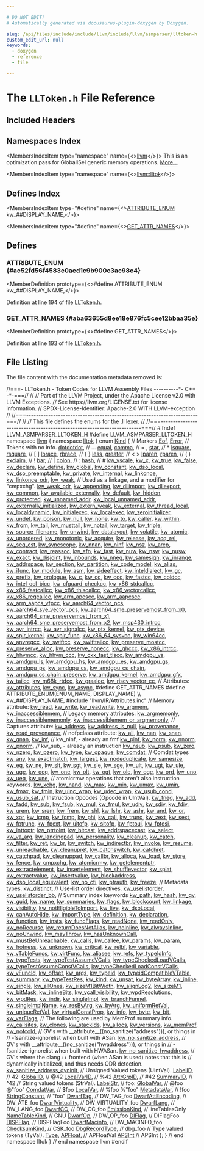 ```yaml
---

# DO NOT EDIT!
# Automatically generated via docusaurus-plugin-doxygen by Doxygen.

slug: /api/files/include/include/llvm/include/llvm/asmparser/lltoken-h
custom_edit_url: null
keywords:
  - doxygen
  - reference
  - file

---
```





# The `LLToken.h` File Reference

<DoxygenPage pluginConfig={pluginConfig}>



## Included Headers

<IncludesList>
<IncludesListItem
  filePath="llvm/IR/Attributes.inc"
  permalink=""
  isLocal="true" />
</IncludesList>

## Namespaces Index

<MembersIndex>

<MembersIndexItem
  type="namespace"
  name={<><a href="/docs/api/namespaces/llvm">llvm</a></>}>
This is an optimization pass for GlobalISel generic memory operations. <a href="/docs/api/namespaces/llvm/#details">More...</a>
</MembersIndexItem>

<MembersIndexItem
  type="namespace"
  name={<><a href="/docs/api/namespaces/llvm/lltok">llvm::lltok</a></>}>
</MembersIndexItem>

</MembersIndex>

## Defines Index

<MembersIndex>

<MembersIndexItem
  type="#define"
  name={<><a href="#ac52fd56f4583e0aed1c9b900c3ac98c4">ATTRIBUTE&#95;ENUM</a>&nbsp;&nbsp;&nbsp;  kw&#95;##DISPLAY&#95;NAME,</>}>
</MembersIndexItem>

<MembersIndexItem
  type="#define"
  name={<><a href="#aba63655d8ee18e876fc5cee12bbaa35e">GET&#95;ATTR&#95;NAMES</a></>}>
</MembersIndexItem>

</MembersIndex>


<SectionDefinition>

## Defines

### ATTRIBUTE&#95;ENUM {#ac52fd56f4583e0aed1c9b900c3ac98c4}

<MemberDefinition
  prototype={<>#define ATTRIBUTE&#95;ENUM&nbsp;&nbsp;&nbsp;  kw&#95;##DISPLAY&#95;NAME,</>}>

Definition at line <a href="#l00194">194</a> of file <a href="/docs/api/files/include/include/llvm/include/llvm/asmparser/lltoken-h">LLToken.h</a>.
</MemberDefinition>

### GET&#95;ATTR&#95;NAMES {#aba63655d8ee18e876fc5cee12bbaa35e}

<MemberDefinition
  prototype={<>#define GET&#95;ATTR&#95;NAMES</>}>

Definition at line <a href="#l00193">193</a> of file <a href="/docs/api/files/include/include/llvm/include/llvm/asmparser/lltoken-h">LLToken.h</a>.
</MemberDefinition>

</SectionDefinition>

## File Listing

The file content with the documentation metadata removed is:

<ProgramListing>

<Link id="l00001" /><CodeLine lineNumber="1"><span class="doxyHighlightComment">//===- LLToken.h - Token Codes for LLVM Assembly Files ----------&#42;- C++ -&#42;-===//</span></CodeLine>
<Link id="l00002" /><CodeLine lineNumber="2"><span class="doxyHighlightComment">//</span></CodeLine>
<Link id="l00003" /><CodeLine lineNumber="3"><span class="doxyHighlightComment">// Part of the LLVM Project, under the Apache License v2.0 with LLVM Exceptions.</span></CodeLine>
<Link id="l00004" /><CodeLine lineNumber="4"><span class="doxyHighlightComment">// See https://llvm.org/LICENSE.txt for license information.</span></CodeLine>
<Link id="l00005" /><CodeLine lineNumber="5"><span class="doxyHighlightComment">// SPDX-License-Identifier: Apache-2.0 WITH LLVM-exception</span></CodeLine>
<Link id="l00006" /><CodeLine lineNumber="6"><span class="doxyHighlightComment">//</span></CodeLine>
<Link id="l00007" /><CodeLine lineNumber="7"><span class="doxyHighlightComment">//===----------------------------------------------------------------------===//</span></CodeLine>
<Link id="l00008" /><CodeLine lineNumber="8"><span class="doxyHighlightComment">//</span></CodeLine>
<Link id="l00009" /><CodeLine lineNumber="9"><span class="doxyHighlightComment">// This file defines the enums for the .ll lexer.</span></CodeLine>
<Link id="l00010" /><CodeLine lineNumber="10"><span class="doxyHighlightComment">//</span></CodeLine>
<Link id="l00011" /><CodeLine lineNumber="11"><span class="doxyHighlightComment">//===----------------------------------------------------------------------===//</span></CodeLine>
<Link id="l00012" /><CodeLine lineNumber="12"></CodeLine>
<Link id="l00013" /><CodeLine lineNumber="13"><span class="doxyHighlightPreprocessor">#ifndef LLVM&#95;ASMPARSER&#95;LLTOKEN&#95;H</span></CodeLine>
<Link id="l00014" /><CodeLine lineNumber="14"><span class="doxyHighlightPreprocessor">#define LLVM&#95;ASMPARSER&#95;LLTOKEN&#95;H</span></CodeLine>
<Link id="l00015" /><CodeLine lineNumber="15"></CodeLine>
<Link id="l00016" /><CodeLine lineNumber="16"><span class="doxyHighlightKeyword">namespace </span><span class="doxyHighlight"><a href="/docs/api/namespaces/llvm">llvm</a> &#123;</span></CodeLine>
<Link id="l00017" /><CodeLine lineNumber="17" lineLink="/docs/api/namespaces/llvm/lltok"><span class="doxyHighlightKeyword">namespace </span><span class="doxyHighlight"><a href="/docs/api/namespaces/llvm/lltok">lltok</a> &#123;</span></CodeLine>
<Link id="l00018" /><CodeLine lineNumber="18" lineLink="/docs/api/namespaces/llvm/lltok/#af353621f14cb4b4b3af5ffaff84076b1"><span class="doxyHighlightKeyword">enum</span><span class="doxyHighlight"> <a href="/docs/api/namespaces/llvm/lltok/#af353621f14cb4b4b3af5ffaff84076b1">Kind</a> &#123;</span></CodeLine>
<Link id="l00019" /><CodeLine lineNumber="19"><span class="doxyHighlight">  </span><span class="doxyHighlightComment">// Markers</span></CodeLine>
<Link id="l00020" /><CodeLine lineNumber="20" lineLink="/docs/api/namespaces/llvm/lltok/#af353621f14cb4b4b3af5ffaff84076b1a7aeb5b2275fc35a5237b14f4967e3d8f"><span class="doxyHighlight">  <a href="/docs/api/namespaces/llvm/lltok/#af353621f14cb4b4b3af5ffaff84076b1a7aeb5b2275fc35a5237b14f4967e3d8f">Eof</a>,</span></CodeLine>
<Link id="l00021" /><CodeLine lineNumber="21" lineLink="/docs/api/namespaces/llvm/lltok/#af353621f14cb4b4b3af5ffaff84076b1a3766a4dce43f4efc7208a749cc7ac605"><span class="doxyHighlight">  <a href="/docs/api/namespaces/llvm/lltok/#af353621f14cb4b4b3af5ffaff84076b1a3766a4dce43f4efc7208a749cc7ac605">Error</a>,</span></CodeLine>
<Link id="l00022" /><CodeLine lineNumber="22"></CodeLine>
<Link id="l00023" /><CodeLine lineNumber="23"><span class="doxyHighlight">  </span><span class="doxyHighlightComment">// Tokens with no info.</span></CodeLine>
<Link id="l00024" /><CodeLine lineNumber="24" lineLink="/docs/api/namespaces/llvm/lltok/#af353621f14cb4b4b3af5ffaff84076b1ae74095c5df9f057af9ae02351f51c64f"><span class="doxyHighlight">  <a href="/docs/api/namespaces/llvm/lltok/#af353621f14cb4b4b3af5ffaff84076b1ae74095c5df9f057af9ae02351f51c64f">dotdotdot</a>, </span><span class="doxyHighlightComment">// ...</span></CodeLine>
<Link id="l00025" /><CodeLine lineNumber="25" lineLink="/docs/api/namespaces/llvm/lltok/#af353621f14cb4b4b3af5ffaff84076b1abf5ba3ee47e95dae362eb24b6d4f48e5"><span class="doxyHighlight">  <a href="/docs/api/namespaces/llvm/lltok/#af353621f14cb4b4b3af5ffaff84076b1abf5ba3ee47e95dae362eb24b6d4f48e5">equal</a>,</span></CodeLine>
<Link id="l00026" /><CodeLine lineNumber="26" lineLink="/docs/api/namespaces/llvm/lltok/#af353621f14cb4b4b3af5ffaff84076b1abe4ebbbb6808dd0315af4f9650126437"><span class="doxyHighlight">  <a href="/docs/api/namespaces/llvm/lltok/#af353621f14cb4b4b3af5ffaff84076b1abe4ebbbb6808dd0315af4f9650126437">comma</a>, </span><span class="doxyHighlightComment">// =  ,</span></CodeLine>
<Link id="l00027" /><CodeLine lineNumber="27" lineLink="/docs/api/namespaces/llvm/lltok/#af353621f14cb4b4b3af5ffaff84076b1ae5741ea20832af1b410878cb6a66c30f"><span class="doxyHighlight">  <a href="/docs/api/namespaces/llvm/lltok/#af353621f14cb4b4b3af5ffaff84076b1ae5741ea20832af1b410878cb6a66c30f">star</a>,  </span><span class="doxyHighlightComment">// &#42;</span></CodeLine>
<Link id="l00028" /><CodeLine lineNumber="28" lineLink="/docs/api/namespaces/llvm/lltok/#af353621f14cb4b4b3af5ffaff84076b1ad9b49d359ffad8e3090a4768c18772c6"><span class="doxyHighlight">  <a href="/docs/api/namespaces/llvm/lltok/#af353621f14cb4b4b3af5ffaff84076b1ad9b49d359ffad8e3090a4768c18772c6">lsquare</a>,</span></CodeLine>
<Link id="l00029" /><CodeLine lineNumber="29" lineLink="/docs/api/namespaces/llvm/lltok/#af353621f14cb4b4b3af5ffaff84076b1aefbfc5598d3d3ca00d0bf23bb1f2be83"><span class="doxyHighlight">  <a href="/docs/api/namespaces/llvm/lltok/#af353621f14cb4b4b3af5ffaff84076b1aefbfc5598d3d3ca00d0bf23bb1f2be83">rsquare</a>, </span><span class="doxyHighlightComment">// &#91;  &#93;</span></CodeLine>
<Link id="l00030" /><CodeLine lineNumber="30" lineLink="/docs/api/namespaces/llvm/lltok/#af353621f14cb4b4b3af5ffaff84076b1ace074ad9552503e9a42c5891bab7492e"><span class="doxyHighlight">  <a href="/docs/api/namespaces/llvm/lltok/#af353621f14cb4b4b3af5ffaff84076b1ace074ad9552503e9a42c5891bab7492e">lbrace</a>,</span></CodeLine>
<Link id="l00031" /><CodeLine lineNumber="31" lineLink="/docs/api/namespaces/llvm/lltok/#af353621f14cb4b4b3af5ffaff84076b1afba92e528bfaaf9b18699467fb6b3fe1"><span class="doxyHighlight">  <a href="/docs/api/namespaces/llvm/lltok/#af353621f14cb4b4b3af5ffaff84076b1afba92e528bfaaf9b18699467fb6b3fe1">rbrace</a>, </span><span class="doxyHighlightComment">// &#123;  &#125;</span></CodeLine>
<Link id="l00032" /><CodeLine lineNumber="32" lineLink="/docs/api/namespaces/llvm/lltok/#af353621f14cb4b4b3af5ffaff84076b1af6b233c12b6971f63e8d302d8cd9d362"><span class="doxyHighlight">  <a href="/docs/api/namespaces/llvm/lltok/#af353621f14cb4b4b3af5ffaff84076b1af6b233c12b6971f63e8d302d8cd9d362">less</a>,</span></CodeLine>
<Link id="l00033" /><CodeLine lineNumber="33" lineLink="/docs/api/namespaces/llvm/lltok/#af353621f14cb4b4b3af5ffaff84076b1aca634dcbb25539511ec58ba42865c611"><span class="doxyHighlight">  <a href="/docs/api/namespaces/llvm/lltok/#af353621f14cb4b4b3af5ffaff84076b1aca634dcbb25539511ec58ba42865c611">greater</a>, </span><span class="doxyHighlightComment">// &lt;  &gt;</span></CodeLine>
<Link id="l00034" /><CodeLine lineNumber="34" lineLink="/docs/api/namespaces/llvm/lltok/#af353621f14cb4b4b3af5ffaff84076b1aa9f6b900004b181f4471d8b9d53f0ffc"><span class="doxyHighlight">  <a href="/docs/api/namespaces/llvm/lltok/#af353621f14cb4b4b3af5ffaff84076b1aa9f6b900004b181f4471d8b9d53f0ffc">lparen</a>,</span></CodeLine>
<Link id="l00035" /><CodeLine lineNumber="35" lineLink="/docs/api/namespaces/llvm/lltok/#af353621f14cb4b4b3af5ffaff84076b1abd7f7c76fb687485c9ecfa7463316564"><span class="doxyHighlight">  <a href="/docs/api/namespaces/llvm/lltok/#af353621f14cb4b4b3af5ffaff84076b1abd7f7c76fb687485c9ecfa7463316564">rparen</a>,  </span><span class="doxyHighlightComment">// (  )</span></CodeLine>
<Link id="l00036" /><CodeLine lineNumber="36" lineLink="/docs/api/namespaces/llvm/lltok/#af353621f14cb4b4b3af5ffaff84076b1aa711786294f426d57ecdc75b794f1065"><span class="doxyHighlight">  <a href="/docs/api/namespaces/llvm/lltok/#af353621f14cb4b4b3af5ffaff84076b1aa711786294f426d57ecdc75b794f1065">exclaim</a>, </span><span class="doxyHighlightComment">// !</span></CodeLine>
<Link id="l00037" /><CodeLine lineNumber="37" lineLink="/docs/api/namespaces/llvm/lltok/#af353621f14cb4b4b3af5ffaff84076b1a90341ec0034ef3ce30ba4c96acf92173"><span class="doxyHighlight">  <a href="/docs/api/namespaces/llvm/lltok/#af353621f14cb4b4b3af5ffaff84076b1a90341ec0034ef3ce30ba4c96acf92173">bar</a>,     </span><span class="doxyHighlightComment">// |</span></CodeLine>
<Link id="l00038" /><CodeLine lineNumber="38" lineLink="/docs/api/namespaces/llvm/lltok/#af353621f14cb4b4b3af5ffaff84076b1a278edf423664de6b0dcae7af8e0447a1"><span class="doxyHighlight">  <a href="/docs/api/namespaces/llvm/lltok/#af353621f14cb4b4b3af5ffaff84076b1a278edf423664de6b0dcae7af8e0447a1">colon</a>,   </span><span class="doxyHighlightComment">// :</span></CodeLine>
<Link id="l00039" /><CodeLine lineNumber="39" lineLink="/docs/api/namespaces/llvm/lltok/#af353621f14cb4b4b3af5ffaff84076b1a6bd941efdf0dfa54d3abdb829ac86ae4"><span class="doxyHighlight">  <a href="/docs/api/namespaces/llvm/lltok/#af353621f14cb4b4b3af5ffaff84076b1a6bd941efdf0dfa54d3abdb829ac86ae4">hash</a>,    </span><span class="doxyHighlightComment">// #</span></CodeLine>
<Link id="l00040" /><CodeLine lineNumber="40"></CodeLine>
<Link id="l00041" /><CodeLine lineNumber="41" lineLink="/docs/api/namespaces/llvm/lltok/#af353621f14cb4b4b3af5ffaff84076b1ac5e433dc039f6ab7af228e8136dc27e4"><span class="doxyHighlight">  <a href="/docs/api/namespaces/llvm/lltok/#af353621f14cb4b4b3af5ffaff84076b1ac5e433dc039f6ab7af228e8136dc27e4">kw&#95;vscale</a>,</span></CodeLine>
<Link id="l00042" /><CodeLine lineNumber="42" lineLink="/docs/api/namespaces/llvm/lltok/#af353621f14cb4b4b3af5ffaff84076b1af3c07e6a0d180587244deb16d6dad2ab"><span class="doxyHighlight">  <a href="/docs/api/namespaces/llvm/lltok/#af353621f14cb4b4b3af5ffaff84076b1af3c07e6a0d180587244deb16d6dad2ab">kw&#95;x</a>,</span></CodeLine>
<Link id="l00043" /><CodeLine lineNumber="43" lineLink="/docs/api/namespaces/llvm/lltok/#af353621f14cb4b4b3af5ffaff84076b1a0e366197164a4728411e0e1828072de6"><span class="doxyHighlight">  <a href="/docs/api/namespaces/llvm/lltok/#af353621f14cb4b4b3af5ffaff84076b1a0e366197164a4728411e0e1828072de6">kw&#95;true</a>,</span></CodeLine>
<Link id="l00044" /><CodeLine lineNumber="44" lineLink="/docs/api/namespaces/llvm/lltok/#af353621f14cb4b4b3af5ffaff84076b1a6d70bc322669462be9f9b122df6edf13"><span class="doxyHighlight">  <a href="/docs/api/namespaces/llvm/lltok/#af353621f14cb4b4b3af5ffaff84076b1a6d70bc322669462be9f9b122df6edf13">kw&#95;false</a>,</span></CodeLine>
<Link id="l00045" /><CodeLine lineNumber="45" lineLink="/docs/api/namespaces/llvm/lltok/#af353621f14cb4b4b3af5ffaff84076b1a91327a266a2193b1cb5e1d0bb6ccfb7b"><span class="doxyHighlight">  <a href="/docs/api/namespaces/llvm/lltok/#af353621f14cb4b4b3af5ffaff84076b1a91327a266a2193b1cb5e1d0bb6ccfb7b">kw&#95;declare</a>,</span></CodeLine>
<Link id="l00046" /><CodeLine lineNumber="46" lineLink="/docs/api/namespaces/llvm/lltok/#af353621f14cb4b4b3af5ffaff84076b1a572a8bdb75c526656a7ab4b188838c1e"><span class="doxyHighlight">  <a href="/docs/api/namespaces/llvm/lltok/#af353621f14cb4b4b3af5ffaff84076b1a572a8bdb75c526656a7ab4b188838c1e">kw&#95;define</a>,</span></CodeLine>
<Link id="l00047" /><CodeLine lineNumber="47" lineLink="/docs/api/namespaces/llvm/lltok/#af353621f14cb4b4b3af5ffaff84076b1ae0c7ee3f002c3e72b26bc0f632a709ee"><span class="doxyHighlight">  <a href="/docs/api/namespaces/llvm/lltok/#af353621f14cb4b4b3af5ffaff84076b1ae0c7ee3f002c3e72b26bc0f632a709ee">kw&#95;global</a>,</span></CodeLine>
<Link id="l00048" /><CodeLine lineNumber="48" lineLink="/docs/api/namespaces/llvm/lltok/#af353621f14cb4b4b3af5ffaff84076b1a0adbf0b9b338eda8ab9266dce5aac891"><span class="doxyHighlight">  <a href="/docs/api/namespaces/llvm/lltok/#af353621f14cb4b4b3af5ffaff84076b1a0adbf0b9b338eda8ab9266dce5aac891">kw&#95;constant</a>,</span></CodeLine>
<Link id="l00049" /><CodeLine lineNumber="49"></CodeLine>
<Link id="l00050" /><CodeLine lineNumber="50" lineLink="/docs/api/namespaces/llvm/lltok/#af353621f14cb4b4b3af5ffaff84076b1ae0cbcf9a015e5a445328724986fd79f5"><span class="doxyHighlight">  <a href="/docs/api/namespaces/llvm/lltok/#af353621f14cb4b4b3af5ffaff84076b1ae0cbcf9a015e5a445328724986fd79f5">kw&#95;dso&#95;local</a>,</span></CodeLine>
<Link id="l00051" /><CodeLine lineNumber="51" lineLink="/docs/api/namespaces/llvm/lltok/#af353621f14cb4b4b3af5ffaff84076b1a0591b7e2b85cbb5910f06fd75c2ecf7a"><span class="doxyHighlight">  <a href="/docs/api/namespaces/llvm/lltok/#af353621f14cb4b4b3af5ffaff84076b1a0591b7e2b85cbb5910f06fd75c2ecf7a">kw&#95;dso&#95;preemptable</a>,</span></CodeLine>
<Link id="l00052" /><CodeLine lineNumber="52"></CodeLine>
<Link id="l00053" /><CodeLine lineNumber="53" lineLink="/docs/api/namespaces/llvm/lltok/#af353621f14cb4b4b3af5ffaff84076b1a3a8aed8a424bcd8de2a699acccadccbf"><span class="doxyHighlight">  <a href="/docs/api/namespaces/llvm/lltok/#af353621f14cb4b4b3af5ffaff84076b1a3a8aed8a424bcd8de2a699acccadccbf">kw&#95;private</a>,</span></CodeLine>
<Link id="l00054" /><CodeLine lineNumber="54" lineLink="/docs/api/namespaces/llvm/lltok/#af353621f14cb4b4b3af5ffaff84076b1a11a21e7bfe7c18cdb69f7726798eea0e"><span class="doxyHighlight">  <a href="/docs/api/namespaces/llvm/lltok/#af353621f14cb4b4b3af5ffaff84076b1a11a21e7bfe7c18cdb69f7726798eea0e">kw&#95;internal</a>,</span></CodeLine>
<Link id="l00055" /><CodeLine lineNumber="55" lineLink="/docs/api/namespaces/llvm/lltok/#af353621f14cb4b4b3af5ffaff84076b1a1ea06522e5d4bcb19d10a8973474ffac"><span class="doxyHighlight">  <a href="/docs/api/namespaces/llvm/lltok/#af353621f14cb4b4b3af5ffaff84076b1a1ea06522e5d4bcb19d10a8973474ffac">kw&#95;linkonce</a>,</span></CodeLine>
<Link id="l00056" /><CodeLine lineNumber="56" lineLink="/docs/api/namespaces/llvm/lltok/#af353621f14cb4b4b3af5ffaff84076b1a43b88d52e4451eba8f1bc5bff46ff748"><span class="doxyHighlight">  <a href="/docs/api/namespaces/llvm/lltok/#af353621f14cb4b4b3af5ffaff84076b1a43b88d52e4451eba8f1bc5bff46ff748">kw&#95;linkonce&#95;odr</a>,</span></CodeLine>
<Link id="l00057" /><CodeLine lineNumber="57" lineLink="/docs/api/namespaces/llvm/lltok/#af353621f14cb4b4b3af5ffaff84076b1a2df91eac232a0e7806e8a879837992d5"><span class="doxyHighlight">  <a href="/docs/api/namespaces/llvm/lltok/#af353621f14cb4b4b3af5ffaff84076b1a2df91eac232a0e7806e8a879837992d5">kw&#95;weak</a>, </span><span class="doxyHighlightComment">// Used as a linkage, and a modifier for &quot;cmpxchg&quot;.</span></CodeLine>
<Link id="l00058" /><CodeLine lineNumber="58" lineLink="/docs/api/namespaces/llvm/lltok/#af353621f14cb4b4b3af5ffaff84076b1a79877e4418e132c7b3648b473938d978"><span class="doxyHighlight">  <a href="/docs/api/namespaces/llvm/lltok/#af353621f14cb4b4b3af5ffaff84076b1a79877e4418e132c7b3648b473938d978">kw&#95;weak&#95;odr</a>,</span></CodeLine>
<Link id="l00059" /><CodeLine lineNumber="59" lineLink="/docs/api/namespaces/llvm/lltok/#af353621f14cb4b4b3af5ffaff84076b1af1183160f68e281f63fabf22de5ccd32"><span class="doxyHighlight">  <a href="/docs/api/namespaces/llvm/lltok/#af353621f14cb4b4b3af5ffaff84076b1af1183160f68e281f63fabf22de5ccd32">kw&#95;appending</a>,</span></CodeLine>
<Link id="l00060" /><CodeLine lineNumber="60" lineLink="/docs/api/namespaces/llvm/lltok/#af353621f14cb4b4b3af5ffaff84076b1a7c57efbf84d265a452f9ece703137d8b"><span class="doxyHighlight">  <a href="/docs/api/namespaces/llvm/lltok/#af353621f14cb4b4b3af5ffaff84076b1a7c57efbf84d265a452f9ece703137d8b">kw&#95;dllimport</a>,</span></CodeLine>
<Link id="l00061" /><CodeLine lineNumber="61" lineLink="/docs/api/namespaces/llvm/lltok/#af353621f14cb4b4b3af5ffaff84076b1a4d011e73979cc05a8c4c881767e19f62"><span class="doxyHighlight">  <a href="/docs/api/namespaces/llvm/lltok/#af353621f14cb4b4b3af5ffaff84076b1a4d011e73979cc05a8c4c881767e19f62">kw&#95;dllexport</a>,</span></CodeLine>
<Link id="l00062" /><CodeLine lineNumber="62" lineLink="/docs/api/namespaces/llvm/lltok/#af353621f14cb4b4b3af5ffaff84076b1adcb7d44c53142ff56b77d95b7482308e"><span class="doxyHighlight">  <a href="/docs/api/namespaces/llvm/lltok/#af353621f14cb4b4b3af5ffaff84076b1adcb7d44c53142ff56b77d95b7482308e">kw&#95;common</a>,</span></CodeLine>
<Link id="l00063" /><CodeLine lineNumber="63" lineLink="/docs/api/namespaces/llvm/lltok/#af353621f14cb4b4b3af5ffaff84076b1ab6df28420b9c5c0c752b58cf802329b2"><span class="doxyHighlight">  <a href="/docs/api/namespaces/llvm/lltok/#af353621f14cb4b4b3af5ffaff84076b1ab6df28420b9c5c0c752b58cf802329b2">kw&#95;available&#95;externally</a>,</span></CodeLine>
<Link id="l00064" /><CodeLine lineNumber="64" lineLink="/docs/api/namespaces/llvm/lltok/#af353621f14cb4b4b3af5ffaff84076b1aa072197a3369cb6a0c48d2c61f196ee0"><span class="doxyHighlight">  <a href="/docs/api/namespaces/llvm/lltok/#af353621f14cb4b4b3af5ffaff84076b1aa072197a3369cb6a0c48d2c61f196ee0">kw&#95;default</a>,</span></CodeLine>
<Link id="l00065" /><CodeLine lineNumber="65" lineLink="/docs/api/namespaces/llvm/lltok/#af353621f14cb4b4b3af5ffaff84076b1aa62f115f40eba40170b84cc9f5171765"><span class="doxyHighlight">  <a href="/docs/api/namespaces/llvm/lltok/#af353621f14cb4b4b3af5ffaff84076b1aa62f115f40eba40170b84cc9f5171765">kw&#95;hidden</a>,</span></CodeLine>
<Link id="l00066" /><CodeLine lineNumber="66" lineLink="/docs/api/namespaces/llvm/lltok/#af353621f14cb4b4b3af5ffaff84076b1a446b72c3bb073340cee3c6c3d981d066"><span class="doxyHighlight">  <a href="/docs/api/namespaces/llvm/lltok/#af353621f14cb4b4b3af5ffaff84076b1a446b72c3bb073340cee3c6c3d981d066">kw&#95;protected</a>,</span></CodeLine>
<Link id="l00067" /><CodeLine lineNumber="67" lineLink="/docs/api/namespaces/llvm/lltok/#af353621f14cb4b4b3af5ffaff84076b1a6efaa7fcc432a9c0f22142a740f34091"><span class="doxyHighlight">  <a href="/docs/api/namespaces/llvm/lltok/#af353621f14cb4b4b3af5ffaff84076b1a6efaa7fcc432a9c0f22142a740f34091">kw&#95;unnamed&#95;addr</a>,</span></CodeLine>
<Link id="l00068" /><CodeLine lineNumber="68" lineLink="/docs/api/namespaces/llvm/lltok/#af353621f14cb4b4b3af5ffaff84076b1a5e806fa0b61997e363666a0ea39c9495"><span class="doxyHighlight">  <a href="/docs/api/namespaces/llvm/lltok/#af353621f14cb4b4b3af5ffaff84076b1a5e806fa0b61997e363666a0ea39c9495">kw&#95;local&#95;unnamed&#95;addr</a>,</span></CodeLine>
<Link id="l00069" /><CodeLine lineNumber="69" lineLink="/docs/api/namespaces/llvm/lltok/#af353621f14cb4b4b3af5ffaff84076b1aa264b7f71ba3aca6c9b251bcff743753"><span class="doxyHighlight">  <a href="/docs/api/namespaces/llvm/lltok/#af353621f14cb4b4b3af5ffaff84076b1aa264b7f71ba3aca6c9b251bcff743753">kw&#95;externally&#95;initialized</a>,</span></CodeLine>
<Link id="l00070" /><CodeLine lineNumber="70" lineLink="/docs/api/namespaces/llvm/lltok/#af353621f14cb4b4b3af5ffaff84076b1ab028641b51874f8934d5ede6d56c885d"><span class="doxyHighlight">  <a href="/docs/api/namespaces/llvm/lltok/#af353621f14cb4b4b3af5ffaff84076b1ab028641b51874f8934d5ede6d56c885d">kw&#95;extern&#95;weak</a>,</span></CodeLine>
<Link id="l00071" /><CodeLine lineNumber="71" lineLink="/docs/api/namespaces/llvm/lltok/#af353621f14cb4b4b3af5ffaff84076b1a5bf55c2e627123f19c3a18d83bc66b7d"><span class="doxyHighlight">  <a href="/docs/api/namespaces/llvm/lltok/#af353621f14cb4b4b3af5ffaff84076b1a5bf55c2e627123f19c3a18d83bc66b7d">kw&#95;external</a>,</span></CodeLine>
<Link id="l00072" /><CodeLine lineNumber="72" lineLink="/docs/api/namespaces/llvm/lltok/#af353621f14cb4b4b3af5ffaff84076b1aaf8c860fc3016f6e1fc014fa451a048f"><span class="doxyHighlight">  <a href="/docs/api/namespaces/llvm/lltok/#af353621f14cb4b4b3af5ffaff84076b1aaf8c860fc3016f6e1fc014fa451a048f">kw&#95;thread&#95;local</a>,</span></CodeLine>
<Link id="l00073" /><CodeLine lineNumber="73" lineLink="/docs/api/namespaces/llvm/lltok/#af353621f14cb4b4b3af5ffaff84076b1acdb0c06fa63215b72c405d7b5bd6b646"><span class="doxyHighlight">  <a href="/docs/api/namespaces/llvm/lltok/#af353621f14cb4b4b3af5ffaff84076b1acdb0c06fa63215b72c405d7b5bd6b646">kw&#95;localdynamic</a>,</span></CodeLine>
<Link id="l00074" /><CodeLine lineNumber="74" lineLink="/docs/api/namespaces/llvm/lltok/#af353621f14cb4b4b3af5ffaff84076b1a0e3f430cc364f73e2205321a54cc3421"><span class="doxyHighlight">  <a href="/docs/api/namespaces/llvm/lltok/#af353621f14cb4b4b3af5ffaff84076b1a0e3f430cc364f73e2205321a54cc3421">kw&#95;initialexec</a>,</span></CodeLine>
<Link id="l00075" /><CodeLine lineNumber="75" lineLink="/docs/api/namespaces/llvm/lltok/#af353621f14cb4b4b3af5ffaff84076b1a36be94891c8a047061c2782c2b72d3c2"><span class="doxyHighlight">  <a href="/docs/api/namespaces/llvm/lltok/#af353621f14cb4b4b3af5ffaff84076b1a36be94891c8a047061c2782c2b72d3c2">kw&#95;localexec</a>,</span></CodeLine>
<Link id="l00076" /><CodeLine lineNumber="76" lineLink="/docs/api/namespaces/llvm/lltok/#af353621f14cb4b4b3af5ffaff84076b1a6c2d42dca3e7158609c445fd146a8ffb"><span class="doxyHighlight">  <a href="/docs/api/namespaces/llvm/lltok/#af353621f14cb4b4b3af5ffaff84076b1a6c2d42dca3e7158609c445fd146a8ffb">kw&#95;zeroinitializer</a>,</span></CodeLine>
<Link id="l00077" /><CodeLine lineNumber="77" lineLink="/docs/api/namespaces/llvm/lltok/#af353621f14cb4b4b3af5ffaff84076b1ae1a0fdbffcd4e0d7495aa4c1b6b97639"><span class="doxyHighlight">  <a href="/docs/api/namespaces/llvm/lltok/#af353621f14cb4b4b3af5ffaff84076b1ae1a0fdbffcd4e0d7495aa4c1b6b97639">kw&#95;undef</a>,</span></CodeLine>
<Link id="l00078" /><CodeLine lineNumber="78" lineLink="/docs/api/namespaces/llvm/lltok/#af353621f14cb4b4b3af5ffaff84076b1af005b78de63f378d7aa9e0c40726816b"><span class="doxyHighlight">  <a href="/docs/api/namespaces/llvm/lltok/#af353621f14cb4b4b3af5ffaff84076b1af005b78de63f378d7aa9e0c40726816b">kw&#95;poison</a>,</span></CodeLine>
<Link id="l00079" /><CodeLine lineNumber="79" lineLink="/docs/api/namespaces/llvm/lltok/#af353621f14cb4b4b3af5ffaff84076b1ae70b2db121a3e6353649277dbd1ff628"><span class="doxyHighlight">  <a href="/docs/api/namespaces/llvm/lltok/#af353621f14cb4b4b3af5ffaff84076b1ae70b2db121a3e6353649277dbd1ff628">kw&#95;null</a>,</span></CodeLine>
<Link id="l00080" /><CodeLine lineNumber="80" lineLink="/docs/api/namespaces/llvm/lltok/#af353621f14cb4b4b3af5ffaff84076b1a979bba312692fc126fd1dfccdf2ed1c5"><span class="doxyHighlight">  <a href="/docs/api/namespaces/llvm/lltok/#af353621f14cb4b4b3af5ffaff84076b1a979bba312692fc126fd1dfccdf2ed1c5">kw&#95;none</a>,</span></CodeLine>
<Link id="l00081" /><CodeLine lineNumber="81" lineLink="/docs/api/namespaces/llvm/lltok/#af353621f14cb4b4b3af5ffaff84076b1a5c0927e29f1573ae344a81c4047b2eaf"><span class="doxyHighlight">  <a href="/docs/api/namespaces/llvm/lltok/#af353621f14cb4b4b3af5ffaff84076b1a5c0927e29f1573ae344a81c4047b2eaf">kw&#95;to</a>,</span></CodeLine>
<Link id="l00082" /><CodeLine lineNumber="82" lineLink="/docs/api/namespaces/llvm/lltok/#af353621f14cb4b4b3af5ffaff84076b1ac59b8b589c16ef03df031ff3bf9cdc1f"><span class="doxyHighlight">  <a href="/docs/api/namespaces/llvm/lltok/#af353621f14cb4b4b3af5ffaff84076b1ac59b8b589c16ef03df031ff3bf9cdc1f">kw&#95;caller</a>,</span></CodeLine>
<Link id="l00083" /><CodeLine lineNumber="83" lineLink="/docs/api/namespaces/llvm/lltok/#af353621f14cb4b4b3af5ffaff84076b1aad1873853429420b1ff8382d54c783e9"><span class="doxyHighlight">  <a href="/docs/api/namespaces/llvm/lltok/#af353621f14cb4b4b3af5ffaff84076b1aad1873853429420b1ff8382d54c783e9">kw&#95;within</a>,</span></CodeLine>
<Link id="l00084" /><CodeLine lineNumber="84" lineLink="/docs/api/namespaces/llvm/lltok/#af353621f14cb4b4b3af5ffaff84076b1a68dfed01dbd61e372f16565f0e965d05"><span class="doxyHighlight">  <a href="/docs/api/namespaces/llvm/lltok/#af353621f14cb4b4b3af5ffaff84076b1a68dfed01dbd61e372f16565f0e965d05">kw&#95;from</a>,</span></CodeLine>
<Link id="l00085" /><CodeLine lineNumber="85" lineLink="/docs/api/namespaces/llvm/lltok/#af353621f14cb4b4b3af5ffaff84076b1a2710829e2624b5acbc87a869ec741d36"><span class="doxyHighlight">  <a href="/docs/api/namespaces/llvm/lltok/#af353621f14cb4b4b3af5ffaff84076b1a2710829e2624b5acbc87a869ec741d36">kw&#95;tail</a>,</span></CodeLine>
<Link id="l00086" /><CodeLine lineNumber="86" lineLink="/docs/api/namespaces/llvm/lltok/#af353621f14cb4b4b3af5ffaff84076b1afd2a54772ced3d3df96be090156e8252"><span class="doxyHighlight">  <a href="/docs/api/namespaces/llvm/lltok/#af353621f14cb4b4b3af5ffaff84076b1afd2a54772ced3d3df96be090156e8252">kw&#95;musttail</a>,</span></CodeLine>
<Link id="l00087" /><CodeLine lineNumber="87" lineLink="/docs/api/namespaces/llvm/lltok/#af353621f14cb4b4b3af5ffaff84076b1a1d48c9522c26c06aabbcfa2cb10bbded"><span class="doxyHighlight">  <a href="/docs/api/namespaces/llvm/lltok/#af353621f14cb4b4b3af5ffaff84076b1a1d48c9522c26c06aabbcfa2cb10bbded">kw&#95;notail</a>,</span></CodeLine>
<Link id="l00088" /><CodeLine lineNumber="88" lineLink="/docs/api/namespaces/llvm/lltok/#af353621f14cb4b4b3af5ffaff84076b1ac704215979a560df0d9c3de242a3a988"><span class="doxyHighlight">  <a href="/docs/api/namespaces/llvm/lltok/#af353621f14cb4b4b3af5ffaff84076b1ac704215979a560df0d9c3de242a3a988">kw&#95;target</a>,</span></CodeLine>
<Link id="l00089" /><CodeLine lineNumber="89" lineLink="/docs/api/namespaces/llvm/lltok/#af353621f14cb4b4b3af5ffaff84076b1aaf06c59562f22e57930853c59d9919c3"><span class="doxyHighlight">  <a href="/docs/api/namespaces/llvm/lltok/#af353621f14cb4b4b3af5ffaff84076b1aaf06c59562f22e57930853c59d9919c3">kw&#95;triple</a>,</span></CodeLine>
<Link id="l00090" /><CodeLine lineNumber="90" lineLink="/docs/api/namespaces/llvm/lltok/#af353621f14cb4b4b3af5ffaff84076b1a81ca9e309fe937d4a2781e0a7d6fbc35"><span class="doxyHighlight">  <a href="/docs/api/namespaces/llvm/lltok/#af353621f14cb4b4b3af5ffaff84076b1a81ca9e309fe937d4a2781e0a7d6fbc35">kw&#95;source&#95;filename</a>,</span></CodeLine>
<Link id="l00091" /><CodeLine lineNumber="91" lineLink="/docs/api/namespaces/llvm/lltok/#af353621f14cb4b4b3af5ffaff84076b1a6657aa8b06550dc39061de9863c88825"><span class="doxyHighlight">  <a href="/docs/api/namespaces/llvm/lltok/#af353621f14cb4b4b3af5ffaff84076b1a6657aa8b06550dc39061de9863c88825">kw&#95;unwind</a>,</span></CodeLine>
<Link id="l00092" /><CodeLine lineNumber="92" lineLink="/docs/api/namespaces/llvm/lltok/#af353621f14cb4b4b3af5ffaff84076b1a1814f1e79fe3ac09ab970aedd5cc2afa"><span class="doxyHighlight">  <a href="/docs/api/namespaces/llvm/lltok/#af353621f14cb4b4b3af5ffaff84076b1a1814f1e79fe3ac09ab970aedd5cc2afa">kw&#95;datalayout</a>,</span></CodeLine>
<Link id="l00093" /><CodeLine lineNumber="93" lineLink="/docs/api/namespaces/llvm/lltok/#af353621f14cb4b4b3af5ffaff84076b1a9d041afa5039be7f966a43b16de9fbee"><span class="doxyHighlight">  <a href="/docs/api/namespaces/llvm/lltok/#af353621f14cb4b4b3af5ffaff84076b1a9d041afa5039be7f966a43b16de9fbee">kw&#95;volatile</a>,</span></CodeLine>
<Link id="l00094" /><CodeLine lineNumber="94" lineLink="/docs/api/namespaces/llvm/lltok/#af353621f14cb4b4b3af5ffaff84076b1a540ca33802fcaa51281adf490ed88684"><span class="doxyHighlight">  <a href="/docs/api/namespaces/llvm/lltok/#af353621f14cb4b4b3af5ffaff84076b1a540ca33802fcaa51281adf490ed88684">kw&#95;atomic</a>,</span></CodeLine>
<Link id="l00095" /><CodeLine lineNumber="95" lineLink="/docs/api/namespaces/llvm/lltok/#af353621f14cb4b4b3af5ffaff84076b1a3282648f5be864d2012e696c146c728f"><span class="doxyHighlight">  <a href="/docs/api/namespaces/llvm/lltok/#af353621f14cb4b4b3af5ffaff84076b1a3282648f5be864d2012e696c146c728f">kw&#95;unordered</a>,</span></CodeLine>
<Link id="l00096" /><CodeLine lineNumber="96" lineLink="/docs/api/namespaces/llvm/lltok/#af353621f14cb4b4b3af5ffaff84076b1ac03cf26929810521392b4c1a4be554d3"><span class="doxyHighlight">  <a href="/docs/api/namespaces/llvm/lltok/#af353621f14cb4b4b3af5ffaff84076b1ac03cf26929810521392b4c1a4be554d3">kw&#95;monotonic</a>,</span></CodeLine>
<Link id="l00097" /><CodeLine lineNumber="97" lineLink="/docs/api/namespaces/llvm/lltok/#af353621f14cb4b4b3af5ffaff84076b1a01ddc2a1304bb656de3cdf886209cb75"><span class="doxyHighlight">  <a href="/docs/api/namespaces/llvm/lltok/#af353621f14cb4b4b3af5ffaff84076b1a01ddc2a1304bb656de3cdf886209cb75">kw&#95;acquire</a>,</span></CodeLine>
<Link id="l00098" /><CodeLine lineNumber="98" lineLink="/docs/api/namespaces/llvm/lltok/#af353621f14cb4b4b3af5ffaff84076b1ae290875ffbf83190813b26fc43e09198"><span class="doxyHighlight">  <a href="/docs/api/namespaces/llvm/lltok/#af353621f14cb4b4b3af5ffaff84076b1ae290875ffbf83190813b26fc43e09198">kw&#95;release</a>,</span></CodeLine>
<Link id="l00099" /><CodeLine lineNumber="99" lineLink="/docs/api/namespaces/llvm/lltok/#af353621f14cb4b4b3af5ffaff84076b1a3c9ff579d9acd9062ac2464cf7e7b9e9"><span class="doxyHighlight">  <a href="/docs/api/namespaces/llvm/lltok/#af353621f14cb4b4b3af5ffaff84076b1a3c9ff579d9acd9062ac2464cf7e7b9e9">kw&#95;acq&#95;rel</a>,</span></CodeLine>
<Link id="l00100" /><CodeLine lineNumber="100" lineLink="/docs/api/namespaces/llvm/lltok/#af353621f14cb4b4b3af5ffaff84076b1a65c8c8aaa43c669a6d19f89906c24f29"><span class="doxyHighlight">  <a href="/docs/api/namespaces/llvm/lltok/#af353621f14cb4b4b3af5ffaff84076b1a65c8c8aaa43c669a6d19f89906c24f29">kw&#95;seq&#95;cst</a>,</span></CodeLine>
<Link id="l00101" /><CodeLine lineNumber="101" lineLink="/docs/api/namespaces/llvm/lltok/#af353621f14cb4b4b3af5ffaff84076b1a80e5c1bf0f4356511f2e89ff89453f87"><span class="doxyHighlight">  <a href="/docs/api/namespaces/llvm/lltok/#af353621f14cb4b4b3af5ffaff84076b1a80e5c1bf0f4356511f2e89ff89453f87">kw&#95;syncscope</a>,</span></CodeLine>
<Link id="l00102" /><CodeLine lineNumber="102" lineLink="/docs/api/namespaces/llvm/lltok/#af353621f14cb4b4b3af5ffaff84076b1a6599de0e93690a85860e44bb389836c7"><span class="doxyHighlight">  <a href="/docs/api/namespaces/llvm/lltok/#af353621f14cb4b4b3af5ffaff84076b1a6599de0e93690a85860e44bb389836c7">kw&#95;nnan</a>,</span></CodeLine>
<Link id="l00103" /><CodeLine lineNumber="103" lineLink="/docs/api/namespaces/llvm/lltok/#af353621f14cb4b4b3af5ffaff84076b1acceffabdbc4feafbda488564dff9eb01"><span class="doxyHighlight">  <a href="/docs/api/namespaces/llvm/lltok/#af353621f14cb4b4b3af5ffaff84076b1acceffabdbc4feafbda488564dff9eb01">kw&#95;ninf</a>,</span></CodeLine>
<Link id="l00104" /><CodeLine lineNumber="104" lineLink="/docs/api/namespaces/llvm/lltok/#af353621f14cb4b4b3af5ffaff84076b1a38f6bff258cdbe0250623d40fb743999"><span class="doxyHighlight">  <a href="/docs/api/namespaces/llvm/lltok/#af353621f14cb4b4b3af5ffaff84076b1a38f6bff258cdbe0250623d40fb743999">kw&#95;nsz</a>,</span></CodeLine>
<Link id="l00105" /><CodeLine lineNumber="105" lineLink="/docs/api/namespaces/llvm/lltok/#af353621f14cb4b4b3af5ffaff84076b1a53bc831b94e8d61e822a1567f27e67fd"><span class="doxyHighlight">  <a href="/docs/api/namespaces/llvm/lltok/#af353621f14cb4b4b3af5ffaff84076b1a53bc831b94e8d61e822a1567f27e67fd">kw&#95;arcp</a>,</span></CodeLine>
<Link id="l00106" /><CodeLine lineNumber="106" lineLink="/docs/api/namespaces/llvm/lltok/#af353621f14cb4b4b3af5ffaff84076b1a449bce2aae940548c4343e847783a568"><span class="doxyHighlight">  <a href="/docs/api/namespaces/llvm/lltok/#af353621f14cb4b4b3af5ffaff84076b1a449bce2aae940548c4343e847783a568">kw&#95;contract</a>,</span></CodeLine>
<Link id="l00107" /><CodeLine lineNumber="107" lineLink="/docs/api/namespaces/llvm/lltok/#af353621f14cb4b4b3af5ffaff84076b1a3f717a2c0b42fc74e4ad05fba3ded51c"><span class="doxyHighlight">  <a href="/docs/api/namespaces/llvm/lltok/#af353621f14cb4b4b3af5ffaff84076b1a3f717a2c0b42fc74e4ad05fba3ded51c">kw&#95;reassoc</a>,</span></CodeLine>
<Link id="l00108" /><CodeLine lineNumber="108" lineLink="/docs/api/namespaces/llvm/lltok/#af353621f14cb4b4b3af5ffaff84076b1ae779d2e4bb4df5ef9f4c3c262203f491"><span class="doxyHighlight">  <a href="/docs/api/namespaces/llvm/lltok/#af353621f14cb4b4b3af5ffaff84076b1ae779d2e4bb4df5ef9f4c3c262203f491">kw&#95;afn</a>,</span></CodeLine>
<Link id="l00109" /><CodeLine lineNumber="109" lineLink="/docs/api/namespaces/llvm/lltok/#af353621f14cb4b4b3af5ffaff84076b1a53390a3b327b7c9d3d5333709dc6a006"><span class="doxyHighlight">  <a href="/docs/api/namespaces/llvm/lltok/#af353621f14cb4b4b3af5ffaff84076b1a53390a3b327b7c9d3d5333709dc6a006">kw&#95;fast</a>,</span></CodeLine>
<Link id="l00110" /><CodeLine lineNumber="110" lineLink="/docs/api/namespaces/llvm/lltok/#af353621f14cb4b4b3af5ffaff84076b1ab3c60dbf55546490d4fda7ce0734ee67"><span class="doxyHighlight">  <a href="/docs/api/namespaces/llvm/lltok/#af353621f14cb4b4b3af5ffaff84076b1ab3c60dbf55546490d4fda7ce0734ee67">kw&#95;nuw</a>,</span></CodeLine>
<Link id="l00111" /><CodeLine lineNumber="111" lineLink="/docs/api/namespaces/llvm/lltok/#af353621f14cb4b4b3af5ffaff84076b1a0162fd91f43fb7ddfda4482214b5c8e2"><span class="doxyHighlight">  <a href="/docs/api/namespaces/llvm/lltok/#af353621f14cb4b4b3af5ffaff84076b1a0162fd91f43fb7ddfda4482214b5c8e2">kw&#95;nsw</a>,</span></CodeLine>
<Link id="l00112" /><CodeLine lineNumber="112" lineLink="/docs/api/namespaces/llvm/lltok/#af353621f14cb4b4b3af5ffaff84076b1af5de42a7acab3ee48cee18ec0aa91939"><span class="doxyHighlight">  <a href="/docs/api/namespaces/llvm/lltok/#af353621f14cb4b4b3af5ffaff84076b1af5de42a7acab3ee48cee18ec0aa91939">kw&#95;nusw</a>,</span></CodeLine>
<Link id="l00113" /><CodeLine lineNumber="113" lineLink="/docs/api/namespaces/llvm/lltok/#af353621f14cb4b4b3af5ffaff84076b1a877677dc9f1741843ae0f1d4bce0acab"><span class="doxyHighlight">  <a href="/docs/api/namespaces/llvm/lltok/#af353621f14cb4b4b3af5ffaff84076b1a877677dc9f1741843ae0f1d4bce0acab">kw&#95;exact</a>,</span></CodeLine>
<Link id="l00114" /><CodeLine lineNumber="114" lineLink="/docs/api/namespaces/llvm/lltok/#af353621f14cb4b4b3af5ffaff84076b1a2eb8ae8258300ed191d75b4c400bd69b"><span class="doxyHighlight">  <a href="/docs/api/namespaces/llvm/lltok/#af353621f14cb4b4b3af5ffaff84076b1a2eb8ae8258300ed191d75b4c400bd69b">kw&#95;disjoint</a>,</span></CodeLine>
<Link id="l00115" /><CodeLine lineNumber="115" lineLink="/docs/api/namespaces/llvm/lltok/#af353621f14cb4b4b3af5ffaff84076b1a53f0e6e39dfe7cb9cc83c2527ed286fa"><span class="doxyHighlight">  <a href="/docs/api/namespaces/llvm/lltok/#af353621f14cb4b4b3af5ffaff84076b1a53f0e6e39dfe7cb9cc83c2527ed286fa">kw&#95;inbounds</a>,</span></CodeLine>
<Link id="l00116" /><CodeLine lineNumber="116" lineLink="/docs/api/namespaces/llvm/lltok/#af353621f14cb4b4b3af5ffaff84076b1a6806cce763628ee654abeea68a23c457"><span class="doxyHighlight">  <a href="/docs/api/namespaces/llvm/lltok/#af353621f14cb4b4b3af5ffaff84076b1a6806cce763628ee654abeea68a23c457">kw&#95;nneg</a>,</span></CodeLine>
<Link id="l00117" /><CodeLine lineNumber="117" lineLink="/docs/api/namespaces/llvm/lltok/#af353621f14cb4b4b3af5ffaff84076b1a48890f0272149b4be430af0c27fb6d48"><span class="doxyHighlight">  <a href="/docs/api/namespaces/llvm/lltok/#af353621f14cb4b4b3af5ffaff84076b1a48890f0272149b4be430af0c27fb6d48">kw&#95;samesign</a>,</span></CodeLine>
<Link id="l00118" /><CodeLine lineNumber="118" lineLink="/docs/api/namespaces/llvm/lltok/#af353621f14cb4b4b3af5ffaff84076b1a8435adc857352b01b0a6f4117c3857d3"><span class="doxyHighlight">  <a href="/docs/api/namespaces/llvm/lltok/#af353621f14cb4b4b3af5ffaff84076b1a8435adc857352b01b0a6f4117c3857d3">kw&#95;inrange</a>,</span></CodeLine>
<Link id="l00119" /><CodeLine lineNumber="119" lineLink="/docs/api/namespaces/llvm/lltok/#af353621f14cb4b4b3af5ffaff84076b1ae258160ceab470b74b49e43c46661899"><span class="doxyHighlight">  <a href="/docs/api/namespaces/llvm/lltok/#af353621f14cb4b4b3af5ffaff84076b1ae258160ceab470b74b49e43c46661899">kw&#95;addrspace</a>,</span></CodeLine>
<Link id="l00120" /><CodeLine lineNumber="120" lineLink="/docs/api/namespaces/llvm/lltok/#af353621f14cb4b4b3af5ffaff84076b1aad7eee1c3c51f189845c7c8e9b3c2be0"><span class="doxyHighlight">  <a href="/docs/api/namespaces/llvm/lltok/#af353621f14cb4b4b3af5ffaff84076b1aad7eee1c3c51f189845c7c8e9b3c2be0">kw&#95;section</a>,</span></CodeLine>
<Link id="l00121" /><CodeLine lineNumber="121" lineLink="/docs/api/namespaces/llvm/lltok/#af353621f14cb4b4b3af5ffaff84076b1a2b21c426d6d06dd01986b3b797770a9c"><span class="doxyHighlight">  <a href="/docs/api/namespaces/llvm/lltok/#af353621f14cb4b4b3af5ffaff84076b1a2b21c426d6d06dd01986b3b797770a9c">kw&#95;partition</a>,</span></CodeLine>
<Link id="l00122" /><CodeLine lineNumber="122" lineLink="/docs/api/namespaces/llvm/lltok/#af353621f14cb4b4b3af5ffaff84076b1ac8f07d547055e080b298b207883c1ccf"><span class="doxyHighlight">  <a href="/docs/api/namespaces/llvm/lltok/#af353621f14cb4b4b3af5ffaff84076b1ac8f07d547055e080b298b207883c1ccf">kw&#95;code&#95;model</a>,</span></CodeLine>
<Link id="l00123" /><CodeLine lineNumber="123" lineLink="/docs/api/namespaces/llvm/lltok/#af353621f14cb4b4b3af5ffaff84076b1ad29a28659c54c445d6ca5a4b95ef5cd4"><span class="doxyHighlight">  <a href="/docs/api/namespaces/llvm/lltok/#af353621f14cb4b4b3af5ffaff84076b1ad29a28659c54c445d6ca5a4b95ef5cd4">kw&#95;alias</a>,</span></CodeLine>
<Link id="l00124" /><CodeLine lineNumber="124" lineLink="/docs/api/namespaces/llvm/lltok/#af353621f14cb4b4b3af5ffaff84076b1acae70d735ae180942c67cc4cf32032e2"><span class="doxyHighlight">  <a href="/docs/api/namespaces/llvm/lltok/#af353621f14cb4b4b3af5ffaff84076b1acae70d735ae180942c67cc4cf32032e2">kw&#95;ifunc</a>,</span></CodeLine>
<Link id="l00125" /><CodeLine lineNumber="125" lineLink="/docs/api/namespaces/llvm/lltok/#af353621f14cb4b4b3af5ffaff84076b1a265d44896dc23139e75cdb96d6923f41"><span class="doxyHighlight">  <a href="/docs/api/namespaces/llvm/lltok/#af353621f14cb4b4b3af5ffaff84076b1a265d44896dc23139e75cdb96d6923f41">kw&#95;module</a>,</span></CodeLine>
<Link id="l00126" /><CodeLine lineNumber="126" lineLink="/docs/api/namespaces/llvm/lltok/#af353621f14cb4b4b3af5ffaff84076b1ac2eafc8326be5e1290b218aa7aec5712"><span class="doxyHighlight">  <a href="/docs/api/namespaces/llvm/lltok/#af353621f14cb4b4b3af5ffaff84076b1ac2eafc8326be5e1290b218aa7aec5712">kw&#95;asm</a>,</span></CodeLine>
<Link id="l00127" /><CodeLine lineNumber="127" lineLink="/docs/api/namespaces/llvm/lltok/#af353621f14cb4b4b3af5ffaff84076b1ad6782b68342711e7d31e4b76141edc9d"><span class="doxyHighlight">  <a href="/docs/api/namespaces/llvm/lltok/#af353621f14cb4b4b3af5ffaff84076b1ad6782b68342711e7d31e4b76141edc9d">kw&#95;sideeffect</a>,</span></CodeLine>
<Link id="l00128" /><CodeLine lineNumber="128" lineLink="/docs/api/namespaces/llvm/lltok/#af353621f14cb4b4b3af5ffaff84076b1a09f24f5b6e07f7120a98f6f384b7e234"><span class="doxyHighlight">  <a href="/docs/api/namespaces/llvm/lltok/#af353621f14cb4b4b3af5ffaff84076b1a09f24f5b6e07f7120a98f6f384b7e234">kw&#95;inteldialect</a>,</span></CodeLine>
<Link id="l00129" /><CodeLine lineNumber="129" lineLink="/docs/api/namespaces/llvm/lltok/#af353621f14cb4b4b3af5ffaff84076b1ac5d6cc7e04c200c0002c08afb2975c1e"><span class="doxyHighlight">  <a href="/docs/api/namespaces/llvm/lltok/#af353621f14cb4b4b3af5ffaff84076b1ac5d6cc7e04c200c0002c08afb2975c1e">kw&#95;gc</a>,</span></CodeLine>
<Link id="l00130" /><CodeLine lineNumber="130" lineLink="/docs/api/namespaces/llvm/lltok/#af353621f14cb4b4b3af5ffaff84076b1ab9fd55306d658a8314a2a5dba7cb04bf"><span class="doxyHighlight">  <a href="/docs/api/namespaces/llvm/lltok/#af353621f14cb4b4b3af5ffaff84076b1ab9fd55306d658a8314a2a5dba7cb04bf">kw&#95;prefix</a>,</span></CodeLine>
<Link id="l00131" /><CodeLine lineNumber="131" lineLink="/docs/api/namespaces/llvm/lltok/#af353621f14cb4b4b3af5ffaff84076b1aec6b456bcc9020cdda709222f2819d77"><span class="doxyHighlight">  <a href="/docs/api/namespaces/llvm/lltok/#af353621f14cb4b4b3af5ffaff84076b1aec6b456bcc9020cdda709222f2819d77">kw&#95;prologue</a>,</span></CodeLine>
<Link id="l00132" /><CodeLine lineNumber="132" lineLink="/docs/api/namespaces/llvm/lltok/#af353621f14cb4b4b3af5ffaff84076b1aa6ca0dddbafcaac3bdad6218f18c35f5"><span class="doxyHighlight">  <a href="/docs/api/namespaces/llvm/lltok/#af353621f14cb4b4b3af5ffaff84076b1aa6ca0dddbafcaac3bdad6218f18c35f5">kw&#95;c</a>,</span></CodeLine>
<Link id="l00133" /><CodeLine lineNumber="133"></CodeLine>
<Link id="l00134" /><CodeLine lineNumber="134" lineLink="/docs/api/namespaces/llvm/lltok/#af353621f14cb4b4b3af5ffaff84076b1ae322a16a921cc3848169e67f29302402"><span class="doxyHighlight">  <a href="/docs/api/namespaces/llvm/lltok/#af353621f14cb4b4b3af5ffaff84076b1ae322a16a921cc3848169e67f29302402">kw&#95;cc</a>,</span></CodeLine>
<Link id="l00135" /><CodeLine lineNumber="135" lineLink="/docs/api/namespaces/llvm/lltok/#af353621f14cb4b4b3af5ffaff84076b1ac82b3b3290ea6dbd8ba9dbbc2622fe59"><span class="doxyHighlight">  <a href="/docs/api/namespaces/llvm/lltok/#af353621f14cb4b4b3af5ffaff84076b1ac82b3b3290ea6dbd8ba9dbbc2622fe59">kw&#95;ccc</a>,</span></CodeLine>
<Link id="l00136" /><CodeLine lineNumber="136" lineLink="/docs/api/namespaces/llvm/lltok/#af353621f14cb4b4b3af5ffaff84076b1ad582cc8d22eb834302026a6bca29a527"><span class="doxyHighlight">  <a href="/docs/api/namespaces/llvm/lltok/#af353621f14cb4b4b3af5ffaff84076b1ad582cc8d22eb834302026a6bca29a527">kw&#95;fastcc</a>,</span></CodeLine>
<Link id="l00137" /><CodeLine lineNumber="137" lineLink="/docs/api/namespaces/llvm/lltok/#af353621f14cb4b4b3af5ffaff84076b1a59615d14a653b723e1816f0ef8906ffe"><span class="doxyHighlight">  <a href="/docs/api/namespaces/llvm/lltok/#af353621f14cb4b4b3af5ffaff84076b1a59615d14a653b723e1816f0ef8906ffe">kw&#95;coldcc</a>,</span></CodeLine>
<Link id="l00138" /><CodeLine lineNumber="138" lineLink="/docs/api/namespaces/llvm/lltok/#af353621f14cb4b4b3af5ffaff84076b1adf2d862f96f7ecd3bfe610ba70fea2cf"><span class="doxyHighlight">  <a href="/docs/api/namespaces/llvm/lltok/#af353621f14cb4b4b3af5ffaff84076b1adf2d862f96f7ecd3bfe610ba70fea2cf">kw&#95;intel&#95;ocl&#95;bicc</a>,</span></CodeLine>
<Link id="l00139" /><CodeLine lineNumber="139" lineLink="/docs/api/namespaces/llvm/lltok/#af353621f14cb4b4b3af5ffaff84076b1a375d3553fc996beb46540ce64e8619d0"><span class="doxyHighlight">  <a href="/docs/api/namespaces/llvm/lltok/#af353621f14cb4b4b3af5ffaff84076b1a375d3553fc996beb46540ce64e8619d0">kw&#95;cfguard&#95;checkcc</a>,</span></CodeLine>
<Link id="l00140" /><CodeLine lineNumber="140" lineLink="/docs/api/namespaces/llvm/lltok/#af353621f14cb4b4b3af5ffaff84076b1a0a8a1a5dc7f17f517bec21185a4976f0"><span class="doxyHighlight">  <a href="/docs/api/namespaces/llvm/lltok/#af353621f14cb4b4b3af5ffaff84076b1a0a8a1a5dc7f17f517bec21185a4976f0">kw&#95;x86&#95;stdcallcc</a>,</span></CodeLine>
<Link id="l00141" /><CodeLine lineNumber="141" lineLink="/docs/api/namespaces/llvm/lltok/#af353621f14cb4b4b3af5ffaff84076b1a27b10e331aa4f724dee649e4a9a704aa"><span class="doxyHighlight">  <a href="/docs/api/namespaces/llvm/lltok/#af353621f14cb4b4b3af5ffaff84076b1a27b10e331aa4f724dee649e4a9a704aa">kw&#95;x86&#95;fastcallcc</a>,</span></CodeLine>
<Link id="l00142" /><CodeLine lineNumber="142" lineLink="/docs/api/namespaces/llvm/lltok/#af353621f14cb4b4b3af5ffaff84076b1a6c67d7379386bf39ff6b805eb359756e"><span class="doxyHighlight">  <a href="/docs/api/namespaces/llvm/lltok/#af353621f14cb4b4b3af5ffaff84076b1a6c67d7379386bf39ff6b805eb359756e">kw&#95;x86&#95;thiscallcc</a>,</span></CodeLine>
<Link id="l00143" /><CodeLine lineNumber="143" lineLink="/docs/api/namespaces/llvm/lltok/#af353621f14cb4b4b3af5ffaff84076b1a501a6df44fc387f2a6b4698e821dafa7"><span class="doxyHighlight">  <a href="/docs/api/namespaces/llvm/lltok/#af353621f14cb4b4b3af5ffaff84076b1a501a6df44fc387f2a6b4698e821dafa7">kw&#95;x86&#95;vectorcallcc</a>,</span></CodeLine>
<Link id="l00144" /><CodeLine lineNumber="144" lineLink="/docs/api/namespaces/llvm/lltok/#af353621f14cb4b4b3af5ffaff84076b1af53ed21e3d6fe30d0be42f6701137af2"><span class="doxyHighlight">  <a href="/docs/api/namespaces/llvm/lltok/#af353621f14cb4b4b3af5ffaff84076b1af53ed21e3d6fe30d0be42f6701137af2">kw&#95;x86&#95;regcallcc</a>,</span></CodeLine>
<Link id="l00145" /><CodeLine lineNumber="145" lineLink="/docs/api/namespaces/llvm/lltok/#af353621f14cb4b4b3af5ffaff84076b1a0999c105fb62764901fac8eb401bb653"><span class="doxyHighlight">  <a href="/docs/api/namespaces/llvm/lltok/#af353621f14cb4b4b3af5ffaff84076b1a0999c105fb62764901fac8eb401bb653">kw&#95;arm&#95;apcscc</a>,</span></CodeLine>
<Link id="l00146" /><CodeLine lineNumber="146" lineLink="/docs/api/namespaces/llvm/lltok/#af353621f14cb4b4b3af5ffaff84076b1ab1cbae5ac0edc169eb9c74a9ed32809f"><span class="doxyHighlight">  <a href="/docs/api/namespaces/llvm/lltok/#af353621f14cb4b4b3af5ffaff84076b1ab1cbae5ac0edc169eb9c74a9ed32809f">kw&#95;arm&#95;aapcscc</a>,</span></CodeLine>
<Link id="l00147" /><CodeLine lineNumber="147" lineLink="/docs/api/namespaces/llvm/lltok/#af353621f14cb4b4b3af5ffaff84076b1af31831c7c757c17e006f4386bf758135"><span class="doxyHighlight">  <a href="/docs/api/namespaces/llvm/lltok/#af353621f14cb4b4b3af5ffaff84076b1af31831c7c757c17e006f4386bf758135">kw&#95;arm&#95;aapcs&#95;vfpcc</a>,</span></CodeLine>
<Link id="l00148" /><CodeLine lineNumber="148" lineLink="/docs/api/namespaces/llvm/lltok/#af353621f14cb4b4b3af5ffaff84076b1a7e9ae32274f6f370c67227711f91e1ec"><span class="doxyHighlight">  <a href="/docs/api/namespaces/llvm/lltok/#af353621f14cb4b4b3af5ffaff84076b1a7e9ae32274f6f370c67227711f91e1ec">kw&#95;aarch64&#95;vector&#95;pcs</a>,</span></CodeLine>
<Link id="l00149" /><CodeLine lineNumber="149" lineLink="/docs/api/namespaces/llvm/lltok/#af353621f14cb4b4b3af5ffaff84076b1a3b8c8464ce589e67785537355dbda028"><span class="doxyHighlight">  <a href="/docs/api/namespaces/llvm/lltok/#af353621f14cb4b4b3af5ffaff84076b1a3b8c8464ce589e67785537355dbda028">kw&#95;aarch64&#95;sve&#95;vector&#95;pcs</a>,</span></CodeLine>
<Link id="l00150" /><CodeLine lineNumber="150" lineLink="/docs/api/namespaces/llvm/lltok/#af353621f14cb4b4b3af5ffaff84076b1ae5bd09af25314a12f6237a3f27a77364"><span class="doxyHighlight">  <a href="/docs/api/namespaces/llvm/lltok/#af353621f14cb4b4b3af5ffaff84076b1ae5bd09af25314a12f6237a3f27a77364">kw&#95;aarch64&#95;sme&#95;preservemost&#95;from&#95;x0</a>,</span></CodeLine>
<Link id="l00151" /><CodeLine lineNumber="151" lineLink="/docs/api/namespaces/llvm/lltok/#af353621f14cb4b4b3af5ffaff84076b1a1025b289a0f1014ddf94351a5056cc1b"><span class="doxyHighlight">  <a href="/docs/api/namespaces/llvm/lltok/#af353621f14cb4b4b3af5ffaff84076b1a1025b289a0f1014ddf94351a5056cc1b">kw&#95;aarch64&#95;sme&#95;preservemost&#95;from&#95;x1</a>,</span></CodeLine>
<Link id="l00152" /><CodeLine lineNumber="152" lineLink="/docs/api/namespaces/llvm/lltok/#af353621f14cb4b4b3af5ffaff84076b1afdc27f32c60ec35bb742d7847f1133d8"><span class="doxyHighlight">  <a href="/docs/api/namespaces/llvm/lltok/#af353621f14cb4b4b3af5ffaff84076b1afdc27f32c60ec35bb742d7847f1133d8">kw&#95;aarch64&#95;sme&#95;preservemost&#95;from&#95;x2</a>,</span></CodeLine>
<Link id="l00153" /><CodeLine lineNumber="153" lineLink="/docs/api/namespaces/llvm/lltok/#af353621f14cb4b4b3af5ffaff84076b1a00a3d008d852d1fc859d407114f8aa02"><span class="doxyHighlight">  <a href="/docs/api/namespaces/llvm/lltok/#af353621f14cb4b4b3af5ffaff84076b1a00a3d008d852d1fc859d407114f8aa02">kw&#95;msp430&#95;intrcc</a>,</span></CodeLine>
<Link id="l00154" /><CodeLine lineNumber="154" lineLink="/docs/api/namespaces/llvm/lltok/#af353621f14cb4b4b3af5ffaff84076b1ae9bf74c4022e9c90753a0d41ead40807"><span class="doxyHighlight">  <a href="/docs/api/namespaces/llvm/lltok/#af353621f14cb4b4b3af5ffaff84076b1ae9bf74c4022e9c90753a0d41ead40807">kw&#95;avr&#95;intrcc</a>,</span></CodeLine>
<Link id="l00155" /><CodeLine lineNumber="155" lineLink="/docs/api/namespaces/llvm/lltok/#af353621f14cb4b4b3af5ffaff84076b1ad92754de972910a745f3093f536f8924"><span class="doxyHighlight">  <a href="/docs/api/namespaces/llvm/lltok/#af353621f14cb4b4b3af5ffaff84076b1ad92754de972910a745f3093f536f8924">kw&#95;avr&#95;signalcc</a>,</span></CodeLine>
<Link id="l00156" /><CodeLine lineNumber="156" lineLink="/docs/api/namespaces/llvm/lltok/#af353621f14cb4b4b3af5ffaff84076b1a8570e73c669ece5170b6e2f8103dda0f"><span class="doxyHighlight">  <a href="/docs/api/namespaces/llvm/lltok/#af353621f14cb4b4b3af5ffaff84076b1a8570e73c669ece5170b6e2f8103dda0f">kw&#95;ptx&#95;kernel</a>,</span></CodeLine>
<Link id="l00157" /><CodeLine lineNumber="157" lineLink="/docs/api/namespaces/llvm/lltok/#af353621f14cb4b4b3af5ffaff84076b1a518b626070ae9d02d22fb422b4b7f471"><span class="doxyHighlight">  <a href="/docs/api/namespaces/llvm/lltok/#af353621f14cb4b4b3af5ffaff84076b1a518b626070ae9d02d22fb422b4b7f471">kw&#95;ptx&#95;device</a>,</span></CodeLine>
<Link id="l00158" /><CodeLine lineNumber="158" lineLink="/docs/api/namespaces/llvm/lltok/#af353621f14cb4b4b3af5ffaff84076b1a5e36bf244c1bcc000da3f57312fb17ad"><span class="doxyHighlight">  <a href="/docs/api/namespaces/llvm/lltok/#af353621f14cb4b4b3af5ffaff84076b1a5e36bf244c1bcc000da3f57312fb17ad">kw&#95;spir&#95;kernel</a>,</span></CodeLine>
<Link id="l00159" /><CodeLine lineNumber="159" lineLink="/docs/api/namespaces/llvm/lltok/#af353621f14cb4b4b3af5ffaff84076b1a52c681f55e5425d040871ca96337a4f2"><span class="doxyHighlight">  <a href="/docs/api/namespaces/llvm/lltok/#af353621f14cb4b4b3af5ffaff84076b1a52c681f55e5425d040871ca96337a4f2">kw&#95;spir&#95;func</a>,</span></CodeLine>
<Link id="l00160" /><CodeLine lineNumber="160" lineLink="/docs/api/namespaces/llvm/lltok/#af353621f14cb4b4b3af5ffaff84076b1af7fd263728f05c3ab6b6138ae4c58124"><span class="doxyHighlight">  <a href="/docs/api/namespaces/llvm/lltok/#af353621f14cb4b4b3af5ffaff84076b1af7fd263728f05c3ab6b6138ae4c58124">kw&#95;x86&#95;64&#95;sysvcc</a>,</span></CodeLine>
<Link id="l00161" /><CodeLine lineNumber="161" lineLink="/docs/api/namespaces/llvm/lltok/#af353621f14cb4b4b3af5ffaff84076b1a17d552149db2147b91aec594d700298a"><span class="doxyHighlight">  <a href="/docs/api/namespaces/llvm/lltok/#af353621f14cb4b4b3af5ffaff84076b1a17d552149db2147b91aec594d700298a">kw&#95;win64cc</a>,</span></CodeLine>
<Link id="l00162" /><CodeLine lineNumber="162" lineLink="/docs/api/namespaces/llvm/lltok/#af353621f14cb4b4b3af5ffaff84076b1a14e3ab8c909881ac8c2fca8d719bc376"><span class="doxyHighlight">  <a href="/docs/api/namespaces/llvm/lltok/#af353621f14cb4b4b3af5ffaff84076b1a14e3ab8c909881ac8c2fca8d719bc376">kw&#95;anyregcc</a>,</span></CodeLine>
<Link id="l00163" /><CodeLine lineNumber="163" lineLink="/docs/api/namespaces/llvm/lltok/#af353621f14cb4b4b3af5ffaff84076b1a343b100bd41a284e394617a5d19d6574"><span class="doxyHighlight">  <a href="/docs/api/namespaces/llvm/lltok/#af353621f14cb4b4b3af5ffaff84076b1a343b100bd41a284e394617a5d19d6574">kw&#95;swiftcc</a>,</span></CodeLine>
<Link id="l00164" /><CodeLine lineNumber="164" lineLink="/docs/api/namespaces/llvm/lltok/#af353621f14cb4b4b3af5ffaff84076b1abf6b597bbd22bd8de5db5745c7a51777"><span class="doxyHighlight">  <a href="/docs/api/namespaces/llvm/lltok/#af353621f14cb4b4b3af5ffaff84076b1abf6b597bbd22bd8de5db5745c7a51777">kw&#95;swifttailcc</a>,</span></CodeLine>
<Link id="l00165" /><CodeLine lineNumber="165" lineLink="/docs/api/namespaces/llvm/lltok/#af353621f14cb4b4b3af5ffaff84076b1af22e30d237490e01bdb0fdf862a17c33"><span class="doxyHighlight">  <a href="/docs/api/namespaces/llvm/lltok/#af353621f14cb4b4b3af5ffaff84076b1af22e30d237490e01bdb0fdf862a17c33">kw&#95;preserve&#95;mostcc</a>,</span></CodeLine>
<Link id="l00166" /><CodeLine lineNumber="166" lineLink="/docs/api/namespaces/llvm/lltok/#af353621f14cb4b4b3af5ffaff84076b1ae673b03ca39cc3c816504a1b847ac9e4"><span class="doxyHighlight">  <a href="/docs/api/namespaces/llvm/lltok/#af353621f14cb4b4b3af5ffaff84076b1ae673b03ca39cc3c816504a1b847ac9e4">kw&#95;preserve&#95;allcc</a>,</span></CodeLine>
<Link id="l00167" /><CodeLine lineNumber="167" lineLink="/docs/api/namespaces/llvm/lltok/#af353621f14cb4b4b3af5ffaff84076b1a26aed9fefc5d2d575c3411dab541afd5"><span class="doxyHighlight">  <a href="/docs/api/namespaces/llvm/lltok/#af353621f14cb4b4b3af5ffaff84076b1a26aed9fefc5d2d575c3411dab541afd5">kw&#95;preserve&#95;nonecc</a>,</span></CodeLine>
<Link id="l00168" /><CodeLine lineNumber="168" lineLink="/docs/api/namespaces/llvm/lltok/#af353621f14cb4b4b3af5ffaff84076b1a920abdd87fb4c7711535c55cd2537130"><span class="doxyHighlight">  <a href="/docs/api/namespaces/llvm/lltok/#af353621f14cb4b4b3af5ffaff84076b1a920abdd87fb4c7711535c55cd2537130">kw&#95;ghccc</a>,</span></CodeLine>
<Link id="l00169" /><CodeLine lineNumber="169" lineLink="/docs/api/namespaces/llvm/lltok/#af353621f14cb4b4b3af5ffaff84076b1a69872c159fcbf1dc4234c331e9336490"><span class="doxyHighlight">  <a href="/docs/api/namespaces/llvm/lltok/#af353621f14cb4b4b3af5ffaff84076b1a69872c159fcbf1dc4234c331e9336490">kw&#95;x86&#95;intrcc</a>,</span></CodeLine>
<Link id="l00170" /><CodeLine lineNumber="170" lineLink="/docs/api/namespaces/llvm/lltok/#af353621f14cb4b4b3af5ffaff84076b1a9db153e018a796c7b5279829a7fe5971"><span class="doxyHighlight">  <a href="/docs/api/namespaces/llvm/lltok/#af353621f14cb4b4b3af5ffaff84076b1a9db153e018a796c7b5279829a7fe5971">kw&#95;hhvmcc</a>,</span></CodeLine>
<Link id="l00171" /><CodeLine lineNumber="171" lineLink="/docs/api/namespaces/llvm/lltok/#af353621f14cb4b4b3af5ffaff84076b1a129b0b317af7e715c50c57f96aa78168"><span class="doxyHighlight">  <a href="/docs/api/namespaces/llvm/lltok/#af353621f14cb4b4b3af5ffaff84076b1a129b0b317af7e715c50c57f96aa78168">kw&#95;hhvm&#95;ccc</a>,</span></CodeLine>
<Link id="l00172" /><CodeLine lineNumber="172" lineLink="/docs/api/namespaces/llvm/lltok/#af353621f14cb4b4b3af5ffaff84076b1a039c93f31438ed642b22ecaf2556000e"><span class="doxyHighlight">  <a href="/docs/api/namespaces/llvm/lltok/#af353621f14cb4b4b3af5ffaff84076b1a039c93f31438ed642b22ecaf2556000e">kw&#95;cxx&#95;fast&#95;tlscc</a>,</span></CodeLine>
<Link id="l00173" /><CodeLine lineNumber="173" lineLink="/docs/api/namespaces/llvm/lltok/#af353621f14cb4b4b3af5ffaff84076b1a73790f55fc53d018b018606f39c5e658"><span class="doxyHighlight">  <a href="/docs/api/namespaces/llvm/lltok/#af353621f14cb4b4b3af5ffaff84076b1a73790f55fc53d018b018606f39c5e658">kw&#95;amdgpu&#95;vs</a>,</span></CodeLine>
<Link id="l00174" /><CodeLine lineNumber="174" lineLink="/docs/api/namespaces/llvm/lltok/#af353621f14cb4b4b3af5ffaff84076b1ac282213e5ad6cc308dd6fe661d193947"><span class="doxyHighlight">  <a href="/docs/api/namespaces/llvm/lltok/#af353621f14cb4b4b3af5ffaff84076b1ac282213e5ad6cc308dd6fe661d193947">kw&#95;amdgpu&#95;ls</a>,</span></CodeLine>
<Link id="l00175" /><CodeLine lineNumber="175" lineLink="/docs/api/namespaces/llvm/lltok/#af353621f14cb4b4b3af5ffaff84076b1a5da23a76c813c916865378f6188eea41"><span class="doxyHighlight">  <a href="/docs/api/namespaces/llvm/lltok/#af353621f14cb4b4b3af5ffaff84076b1a5da23a76c813c916865378f6188eea41">kw&#95;amdgpu&#95;hs</a>,</span></CodeLine>
<Link id="l00176" /><CodeLine lineNumber="176" lineLink="/docs/api/namespaces/llvm/lltok/#af353621f14cb4b4b3af5ffaff84076b1a603175c62baac3f938d7d062e1ff03c3"><span class="doxyHighlight">  <a href="/docs/api/namespaces/llvm/lltok/#af353621f14cb4b4b3af5ffaff84076b1a603175c62baac3f938d7d062e1ff03c3">kw&#95;amdgpu&#95;es</a>,</span></CodeLine>
<Link id="l00177" /><CodeLine lineNumber="177" lineLink="/docs/api/namespaces/llvm/lltok/#af353621f14cb4b4b3af5ffaff84076b1a673f167cb05b42539b341bacac8e62ac"><span class="doxyHighlight">  <a href="/docs/api/namespaces/llvm/lltok/#af353621f14cb4b4b3af5ffaff84076b1a673f167cb05b42539b341bacac8e62ac">kw&#95;amdgpu&#95;gs</a>,</span></CodeLine>
<Link id="l00178" /><CodeLine lineNumber="178" lineLink="/docs/api/namespaces/llvm/lltok/#af353621f14cb4b4b3af5ffaff84076b1ad6c11757a34a9f27d2fb87287970f7ea"><span class="doxyHighlight">  <a href="/docs/api/namespaces/llvm/lltok/#af353621f14cb4b4b3af5ffaff84076b1ad6c11757a34a9f27d2fb87287970f7ea">kw&#95;amdgpu&#95;ps</a>,</span></CodeLine>
<Link id="l00179" /><CodeLine lineNumber="179" lineLink="/docs/api/namespaces/llvm/lltok/#af353621f14cb4b4b3af5ffaff84076b1a7ea7a233a4aa659ad164b63495e3a176"><span class="doxyHighlight">  <a href="/docs/api/namespaces/llvm/lltok/#af353621f14cb4b4b3af5ffaff84076b1a7ea7a233a4aa659ad164b63495e3a176">kw&#95;amdgpu&#95;cs</a>,</span></CodeLine>
<Link id="l00180" /><CodeLine lineNumber="180" lineLink="/docs/api/namespaces/llvm/lltok/#af353621f14cb4b4b3af5ffaff84076b1af67397252dd7a9c3651edefc3d49c498"><span class="doxyHighlight">  <a href="/docs/api/namespaces/llvm/lltok/#af353621f14cb4b4b3af5ffaff84076b1af67397252dd7a9c3651edefc3d49c498">kw&#95;amdgpu&#95;cs&#95;chain</a>,</span></CodeLine>
<Link id="l00181" /><CodeLine lineNumber="181" lineLink="/docs/api/namespaces/llvm/lltok/#af353621f14cb4b4b3af5ffaff84076b1aa7ea0c9b89d7d698de815ae2357b154c"><span class="doxyHighlight">  <a href="/docs/api/namespaces/llvm/lltok/#af353621f14cb4b4b3af5ffaff84076b1aa7ea0c9b89d7d698de815ae2357b154c">kw&#95;amdgpu&#95;cs&#95;chain&#95;preserve</a>,</span></CodeLine>
<Link id="l00182" /><CodeLine lineNumber="182" lineLink="/docs/api/namespaces/llvm/lltok/#af353621f14cb4b4b3af5ffaff84076b1a3c4892536b64261d9bf883fe4b7fc118"><span class="doxyHighlight">  <a href="/docs/api/namespaces/llvm/lltok/#af353621f14cb4b4b3af5ffaff84076b1a3c4892536b64261d9bf883fe4b7fc118">kw&#95;amdgpu&#95;kernel</a>,</span></CodeLine>
<Link id="l00183" /><CodeLine lineNumber="183" lineLink="/docs/api/namespaces/llvm/lltok/#af353621f14cb4b4b3af5ffaff84076b1a232f215e661a7cb9dc6a68841e33fdca"><span class="doxyHighlight">  <a href="/docs/api/namespaces/llvm/lltok/#af353621f14cb4b4b3af5ffaff84076b1a232f215e661a7cb9dc6a68841e33fdca">kw&#95;amdgpu&#95;gfx</a>,</span></CodeLine>
<Link id="l00184" /><CodeLine lineNumber="184" lineLink="/docs/api/namespaces/llvm/lltok/#af353621f14cb4b4b3af5ffaff84076b1a4c12eece7714042dd3dec4a250b723b5"><span class="doxyHighlight">  <a href="/docs/api/namespaces/llvm/lltok/#af353621f14cb4b4b3af5ffaff84076b1a4c12eece7714042dd3dec4a250b723b5">kw&#95;tailcc</a>,</span></CodeLine>
<Link id="l00185" /><CodeLine lineNumber="185" lineLink="/docs/api/namespaces/llvm/lltok/#af353621f14cb4b4b3af5ffaff84076b1a2669e8328672c6d88c93e792cab8dd38"><span class="doxyHighlight">  <a href="/docs/api/namespaces/llvm/lltok/#af353621f14cb4b4b3af5ffaff84076b1a2669e8328672c6d88c93e792cab8dd38">kw&#95;m68k&#95;rtdcc</a>,</span></CodeLine>
<Link id="l00186" /><CodeLine lineNumber="186" lineLink="/docs/api/namespaces/llvm/lltok/#af353621f14cb4b4b3af5ffaff84076b1a0e1bb85906c732a8f32426c106654ec2"><span class="doxyHighlight">  <a href="/docs/api/namespaces/llvm/lltok/#af353621f14cb4b4b3af5ffaff84076b1a0e1bb85906c732a8f32426c106654ec2">kw&#95;graalcc</a>,</span></CodeLine>
<Link id="l00187" /><CodeLine lineNumber="187" lineLink="/docs/api/namespaces/llvm/lltok/#af353621f14cb4b4b3af5ffaff84076b1ae974447beff22a59ff308ab13868135c"><span class="doxyHighlight">  <a href="/docs/api/namespaces/llvm/lltok/#af353621f14cb4b4b3af5ffaff84076b1ae974447beff22a59ff308ab13868135c">kw&#95;riscv&#95;vector&#95;cc</a>,</span></CodeLine>
<Link id="l00188" /><CodeLine lineNumber="188"></CodeLine>
<Link id="l00189" /><CodeLine lineNumber="189"><span class="doxyHighlight">  </span><span class="doxyHighlightComment">// Attributes:</span></CodeLine>
<Link id="l00190" /><CodeLine lineNumber="190" lineLink="/docs/api/namespaces/llvm/lltok/#af353621f14cb4b4b3af5ffaff84076b1ac7fd54b6d2f7d9a83f9a86adfac9dc0c"><span class="doxyHighlight">  <a href="/docs/api/namespaces/llvm/lltok/#af353621f14cb4b4b3af5ffaff84076b1ac7fd54b6d2f7d9a83f9a86adfac9dc0c">kw&#95;attributes</a>,</span></CodeLine>
<Link id="l00191" /><CodeLine lineNumber="191" lineLink="/docs/api/namespaces/llvm/lltok/#af353621f14cb4b4b3af5ffaff84076b1a3f288eefc79a3100f1c0d97391ea73f2"><span class="doxyHighlight">  <a href="/docs/api/namespaces/llvm/lltok/#af353621f14cb4b4b3af5ffaff84076b1a3f288eefc79a3100f1c0d97391ea73f2">kw&#95;sync</a>,</span></CodeLine>
<Link id="l00192" /><CodeLine lineNumber="192" lineLink="/docs/api/namespaces/llvm/lltok/#af353621f14cb4b4b3af5ffaff84076b1ab77cbf35a65114643645406a11c20d7d"><span class="doxyHighlight">  <a href="/docs/api/namespaces/llvm/lltok/#af353621f14cb4b4b3af5ffaff84076b1ab77cbf35a65114643645406a11c20d7d">kw&#95;async</a>,</span></CodeLine>
<Link id="l00193" /><CodeLine lineNumber="193" lineLink="#aba63655d8ee18e876fc5cee12bbaa35e"><span class="doxyHighlightPreprocessor">#define GET&#95;ATTR&#95;NAMES</span></CodeLine>
<Link id="l00194" /><CodeLine lineNumber="194" lineLink="#ac52fd56f4583e0aed1c9b900c3ac98c4"><span class="doxyHighlightPreprocessor">#define ATTRIBUTE&#95;ENUM(ENUM&#95;NAME, DISPLAY&#95;NAME) \\</span></CodeLine>
<Link id="l00195" /><CodeLine lineNumber="195"><span class="doxyHighlightPreprocessor">  kw&#95;##DISPLAY&#95;NAME,</span></CodeLine>
<Link id="l00196" /><CodeLine lineNumber="196"><span class="doxyHighlightPreprocessor">#include &quot;llvm/IR/Attributes.inc&quot;</span></CodeLine>
<Link id="l00197" /><CodeLine lineNumber="197"></CodeLine>
<Link id="l00198" /><CodeLine lineNumber="198"><span class="doxyHighlight">  </span><span class="doxyHighlightComment">// Memory attribute:</span></CodeLine>
<Link id="l00199" /><CodeLine lineNumber="199" lineLink="/docs/api/namespaces/llvm/lltok/#af353621f14cb4b4b3af5ffaff84076b1aa503ec403089083dcd1dfbb623392e7c"><span class="doxyHighlight">  <a href="/docs/api/namespaces/llvm/lltok/#af353621f14cb4b4b3af5ffaff84076b1aa503ec403089083dcd1dfbb623392e7c">kw&#95;read</a>,</span></CodeLine>
<Link id="l00200" /><CodeLine lineNumber="200" lineLink="/docs/api/namespaces/llvm/lltok/#af353621f14cb4b4b3af5ffaff84076b1a3ed9cf9425bec05e166da7a70c538ca6"><span class="doxyHighlight">  <a href="/docs/api/namespaces/llvm/lltok/#af353621f14cb4b4b3af5ffaff84076b1a3ed9cf9425bec05e166da7a70c538ca6">kw&#95;write</a>,</span></CodeLine>
<Link id="l00201" /><CodeLine lineNumber="201" lineLink="/docs/api/namespaces/llvm/lltok/#af353621f14cb4b4b3af5ffaff84076b1aaae1eca7aa2da4d63ad5bb1fb4267a01"><span class="doxyHighlight">  <a href="/docs/api/namespaces/llvm/lltok/#af353621f14cb4b4b3af5ffaff84076b1aaae1eca7aa2da4d63ad5bb1fb4267a01">kw&#95;readwrite</a>,</span></CodeLine>
<Link id="l00202" /><CodeLine lineNumber="202" lineLink="/docs/api/namespaces/llvm/lltok/#af353621f14cb4b4b3af5ffaff84076b1afea6dfe46b2fbb7959d4887e406fa025"><span class="doxyHighlight">  <a href="/docs/api/namespaces/llvm/lltok/#af353621f14cb4b4b3af5ffaff84076b1afea6dfe46b2fbb7959d4887e406fa025">kw&#95;argmem</a>,</span></CodeLine>
<Link id="l00203" /><CodeLine lineNumber="203" lineLink="/docs/api/namespaces/llvm/lltok/#af353621f14cb4b4b3af5ffaff84076b1af1a6f54e8e446f826cab5db61dc8f199"><span class="doxyHighlight">  <a href="/docs/api/namespaces/llvm/lltok/#af353621f14cb4b4b3af5ffaff84076b1af1a6f54e8e446f826cab5db61dc8f199">kw&#95;inaccessiblemem</a>,</span></CodeLine>
<Link id="l00204" /><CodeLine lineNumber="204"></CodeLine>
<Link id="l00205" /><CodeLine lineNumber="205"><span class="doxyHighlight">  </span><span class="doxyHighlightComment">// Legacy memory attributes:</span></CodeLine>
<Link id="l00206" /><CodeLine lineNumber="206" lineLink="/docs/api/namespaces/llvm/lltok/#af353621f14cb4b4b3af5ffaff84076b1a7c6687b198db30a96226b6ac7e4ae9c6"><span class="doxyHighlight">  <a href="/docs/api/namespaces/llvm/lltok/#af353621f14cb4b4b3af5ffaff84076b1a7c6687b198db30a96226b6ac7e4ae9c6">kw&#95;argmemonly</a>,</span></CodeLine>
<Link id="l00207" /><CodeLine lineNumber="207" lineLink="/docs/api/namespaces/llvm/lltok/#af353621f14cb4b4b3af5ffaff84076b1a229916a2e488b9a6eac4100b95e0fe03"><span class="doxyHighlight">  <a href="/docs/api/namespaces/llvm/lltok/#af353621f14cb4b4b3af5ffaff84076b1a229916a2e488b9a6eac4100b95e0fe03">kw&#95;inaccessiblememonly</a>,</span></CodeLine>
<Link id="l00208" /><CodeLine lineNumber="208" lineLink="/docs/api/namespaces/llvm/lltok/#af353621f14cb4b4b3af5ffaff84076b1aa1b9cb87eeeb24b6f51127789dd2c828"><span class="doxyHighlight">  <a href="/docs/api/namespaces/llvm/lltok/#af353621f14cb4b4b3af5ffaff84076b1aa1b9cb87eeeb24b6f51127789dd2c828">kw&#95;inaccessiblemem&#95;or&#95;argmemonly</a>,</span></CodeLine>
<Link id="l00209" /><CodeLine lineNumber="209"></CodeLine>
<Link id="l00210" /><CodeLine lineNumber="210"><span class="doxyHighlight">  </span><span class="doxyHighlightComment">// Captures attribute:</span></CodeLine>
<Link id="l00211" /><CodeLine lineNumber="211" lineLink="/docs/api/namespaces/llvm/lltok/#af353621f14cb4b4b3af5ffaff84076b1a2d1b77f60e697160ceda4110456a808f"><span class="doxyHighlight">  <a href="/docs/api/namespaces/llvm/lltok/#af353621f14cb4b4b3af5ffaff84076b1a2d1b77f60e697160ceda4110456a808f">kw&#95;address</a>,</span></CodeLine>
<Link id="l00212" /><CodeLine lineNumber="212" lineLink="/docs/api/namespaces/llvm/lltok/#af353621f14cb4b4b3af5ffaff84076b1afa17e2363a08ee20e53d4789cb537b69"><span class="doxyHighlight">  <a href="/docs/api/namespaces/llvm/lltok/#af353621f14cb4b4b3af5ffaff84076b1afa17e2363a08ee20e53d4789cb537b69">kw&#95;address&#95;is&#95;null</a>,</span></CodeLine>
<Link id="l00213" /><CodeLine lineNumber="213" lineLink="/docs/api/namespaces/llvm/lltok/#af353621f14cb4b4b3af5ffaff84076b1a102c2ada34f4e580e6d2cf3bd3be7b7e"><span class="doxyHighlight">  <a href="/docs/api/namespaces/llvm/lltok/#af353621f14cb4b4b3af5ffaff84076b1a102c2ada34f4e580e6d2cf3bd3be7b7e">kw&#95;provenance</a>,</span></CodeLine>
<Link id="l00214" /><CodeLine lineNumber="214" lineLink="/docs/api/namespaces/llvm/lltok/#af353621f14cb4b4b3af5ffaff84076b1ab3e3d5cbd92d358909089f504d0e67ee"><span class="doxyHighlight">  <a href="/docs/api/namespaces/llvm/lltok/#af353621f14cb4b4b3af5ffaff84076b1ab3e3d5cbd92d358909089f504d0e67ee">kw&#95;read&#95;provenance</a>,</span></CodeLine>
<Link id="l00215" /><CodeLine lineNumber="215"></CodeLine>
<Link id="l00216" /><CodeLine lineNumber="216"><span class="doxyHighlight">  </span><span class="doxyHighlightComment">// nofpclass attribute:</span></CodeLine>
<Link id="l00217" /><CodeLine lineNumber="217" lineLink="/docs/api/namespaces/llvm/lltok/#af353621f14cb4b4b3af5ffaff84076b1aa47e53a2ba978205741d2162786f14d5"><span class="doxyHighlight">  <a href="/docs/api/namespaces/llvm/lltok/#af353621f14cb4b4b3af5ffaff84076b1aa47e53a2ba978205741d2162786f14d5">kw&#95;all</a>,</span></CodeLine>
<Link id="l00218" /><CodeLine lineNumber="218" lineLink="/docs/api/namespaces/llvm/lltok/#af353621f14cb4b4b3af5ffaff84076b1a90ff7b899c682efa9da7adbaca6048ba"><span class="doxyHighlight">  <a href="/docs/api/namespaces/llvm/lltok/#af353621f14cb4b4b3af5ffaff84076b1a90ff7b899c682efa9da7adbaca6048ba">kw&#95;nan</a>,</span></CodeLine>
<Link id="l00219" /><CodeLine lineNumber="219" lineLink="/docs/api/namespaces/llvm/lltok/#af353621f14cb4b4b3af5ffaff84076b1aaf04ecdc12d02d93d2c0a5d4462fa0ea"><span class="doxyHighlight">  <a href="/docs/api/namespaces/llvm/lltok/#af353621f14cb4b4b3af5ffaff84076b1aaf04ecdc12d02d93d2c0a5d4462fa0ea">kw&#95;snan</a>,</span></CodeLine>
<Link id="l00220" /><CodeLine lineNumber="220" lineLink="/docs/api/namespaces/llvm/lltok/#af353621f14cb4b4b3af5ffaff84076b1a546979af562aefebc573f10b46e8a399"><span class="doxyHighlight">  <a href="/docs/api/namespaces/llvm/lltok/#af353621f14cb4b4b3af5ffaff84076b1a546979af562aefebc573f10b46e8a399">kw&#95;qnan</a>,</span></CodeLine>
<Link id="l00221" /><CodeLine lineNumber="221" lineLink="/docs/api/namespaces/llvm/lltok/#af353621f14cb4b4b3af5ffaff84076b1a168f077d7e35f4de95cd1b80f9f45af4"><span class="doxyHighlight">  <a href="/docs/api/namespaces/llvm/lltok/#af353621f14cb4b4b3af5ffaff84076b1a168f077d7e35f4de95cd1b80f9f45af4">kw&#95;inf</a>,</span></CodeLine>
<Link id="l00222" /><CodeLine lineNumber="222"><span class="doxyHighlight">  </span><span class="doxyHighlightComment">// kw&#95;ninf, - already an fmf</span></CodeLine>
<Link id="l00223" /><CodeLine lineNumber="223" lineLink="/docs/api/namespaces/llvm/lltok/#af353621f14cb4b4b3af5ffaff84076b1a9df6f5e917910f294b21c7e7334a6d33"><span class="doxyHighlight">  <a href="/docs/api/namespaces/llvm/lltok/#af353621f14cb4b4b3af5ffaff84076b1a9df6f5e917910f294b21c7e7334a6d33">kw&#95;pinf</a>,</span></CodeLine>
<Link id="l00224" /><CodeLine lineNumber="224" lineLink="/docs/api/namespaces/llvm/lltok/#af353621f14cb4b4b3af5ffaff84076b1a26af429feedc3f2bd2f5c1097dbf4454"><span class="doxyHighlight">  <a href="/docs/api/namespaces/llvm/lltok/#af353621f14cb4b4b3af5ffaff84076b1a26af429feedc3f2bd2f5c1097dbf4454">kw&#95;norm</a>,</span></CodeLine>
<Link id="l00225" /><CodeLine lineNumber="225" lineLink="/docs/api/namespaces/llvm/lltok/#af353621f14cb4b4b3af5ffaff84076b1a69fe9c31217302c965b8424e83b6234e"><span class="doxyHighlight">  <a href="/docs/api/namespaces/llvm/lltok/#af353621f14cb4b4b3af5ffaff84076b1a69fe9c31217302c965b8424e83b6234e">kw&#95;nnorm</a>,</span></CodeLine>
<Link id="l00226" /><CodeLine lineNumber="226" lineLink="/docs/api/namespaces/llvm/lltok/#af353621f14cb4b4b3af5ffaff84076b1aa8d90c4f2d1e9adcdf9857e524685523"><span class="doxyHighlight">  <a href="/docs/api/namespaces/llvm/lltok/#af353621f14cb4b4b3af5ffaff84076b1aa8d90c4f2d1e9adcdf9857e524685523">kw&#95;pnorm</a>,</span></CodeLine>
<Link id="l00227" /><CodeLine lineNumber="227"><span class="doxyHighlight">  </span><span class="doxyHighlightComment">// kw&#95;sub,  - already an instruction</span></CodeLine>
<Link id="l00228" /><CodeLine lineNumber="228" lineLink="/docs/api/namespaces/llvm/lltok/#af353621f14cb4b4b3af5ffaff84076b1a67499b09c37fbbfde216c15851b88833"><span class="doxyHighlight">  <a href="/docs/api/namespaces/llvm/lltok/#af353621f14cb4b4b3af5ffaff84076b1a67499b09c37fbbfde216c15851b88833">kw&#95;nsub</a>,</span></CodeLine>
<Link id="l00229" /><CodeLine lineNumber="229" lineLink="/docs/api/namespaces/llvm/lltok/#af353621f14cb4b4b3af5ffaff84076b1af378892b79c63716fcb841288ca7062d"><span class="doxyHighlight">  <a href="/docs/api/namespaces/llvm/lltok/#af353621f14cb4b4b3af5ffaff84076b1af378892b79c63716fcb841288ca7062d">kw&#95;psub</a>,</span></CodeLine>
<Link id="l00230" /><CodeLine lineNumber="230" lineLink="/docs/api/namespaces/llvm/lltok/#af353621f14cb4b4b3af5ffaff84076b1a4277a659fb10eda43ea113cbc220235f"><span class="doxyHighlight">  <a href="/docs/api/namespaces/llvm/lltok/#af353621f14cb4b4b3af5ffaff84076b1a4277a659fb10eda43ea113cbc220235f">kw&#95;zero</a>,</span></CodeLine>
<Link id="l00231" /><CodeLine lineNumber="231" lineLink="/docs/api/namespaces/llvm/lltok/#af353621f14cb4b4b3af5ffaff84076b1a874ae6e8608febad14f0ac7292e01fe1"><span class="doxyHighlight">  <a href="/docs/api/namespaces/llvm/lltok/#af353621f14cb4b4b3af5ffaff84076b1a874ae6e8608febad14f0ac7292e01fe1">kw&#95;nzero</a>,</span></CodeLine>
<Link id="l00232" /><CodeLine lineNumber="232" lineLink="/docs/api/namespaces/llvm/lltok/#af353621f14cb4b4b3af5ffaff84076b1a48e2fe169bfae6d4923b19a784d9a916"><span class="doxyHighlight">  <a href="/docs/api/namespaces/llvm/lltok/#af353621f14cb4b4b3af5ffaff84076b1a48e2fe169bfae6d4923b19a784d9a916">kw&#95;pzero</a>,</span></CodeLine>
<Link id="l00233" /><CodeLine lineNumber="233"></CodeLine>
<Link id="l00234" /><CodeLine lineNumber="234" lineLink="/docs/api/namespaces/llvm/lltok/#af353621f14cb4b4b3af5ffaff84076b1af5c8e920fe7d93f502a823ace20cf11e"><span class="doxyHighlight">  <a href="/docs/api/namespaces/llvm/lltok/#af353621f14cb4b4b3af5ffaff84076b1af5c8e920fe7d93f502a823ace20cf11e">kw&#95;type</a>,</span></CodeLine>
<Link id="l00235" /><CodeLine lineNumber="235" lineLink="/docs/api/namespaces/llvm/lltok/#af353621f14cb4b4b3af5ffaff84076b1a55accfb8aa3b91377a6dccc0f1ab1e1c"><span class="doxyHighlight">  <a href="/docs/api/namespaces/llvm/lltok/#af353621f14cb4b4b3af5ffaff84076b1a55accfb8aa3b91377a6dccc0f1ab1e1c">kw&#95;opaque</a>,</span></CodeLine>
<Link id="l00236" /><CodeLine lineNumber="236"></CodeLine>
<Link id="l00237" /><CodeLine lineNumber="237" lineLink="/docs/api/namespaces/llvm/lltok/#af353621f14cb4b4b3af5ffaff84076b1aee25086d7767c19d0dc288062d28fe1a"><span class="doxyHighlight">  <a href="/docs/api/namespaces/llvm/lltok/#af353621f14cb4b4b3af5ffaff84076b1aee25086d7767c19d0dc288062d28fe1a">kw&#95;comdat</a>,</span></CodeLine>
<Link id="l00238" /><CodeLine lineNumber="238"></CodeLine>
<Link id="l00239" /><CodeLine lineNumber="239"><span class="doxyHighlight">  </span><span class="doxyHighlightComment">// Comdat types</span></CodeLine>
<Link id="l00240" /><CodeLine lineNumber="240" lineLink="/docs/api/namespaces/llvm/lltok/#af353621f14cb4b4b3af5ffaff84076b1a5004b9bcc4cf39f1423e704861a931ed"><span class="doxyHighlight">  <a href="/docs/api/namespaces/llvm/lltok/#af353621f14cb4b4b3af5ffaff84076b1a5004b9bcc4cf39f1423e704861a931ed">kw&#95;any</a>,</span></CodeLine>
<Link id="l00241" /><CodeLine lineNumber="241" lineLink="/docs/api/namespaces/llvm/lltok/#af353621f14cb4b4b3af5ffaff84076b1ad9437e31069d0d683260e2a46eca05cc"><span class="doxyHighlight">  <a href="/docs/api/namespaces/llvm/lltok/#af353621f14cb4b4b3af5ffaff84076b1ad9437e31069d0d683260e2a46eca05cc">kw&#95;exactmatch</a>,</span></CodeLine>
<Link id="l00242" /><CodeLine lineNumber="242" lineLink="/docs/api/namespaces/llvm/lltok/#af353621f14cb4b4b3af5ffaff84076b1a5c13f7984ce00f7e4bc017e7d9103050"><span class="doxyHighlight">  <a href="/docs/api/namespaces/llvm/lltok/#af353621f14cb4b4b3af5ffaff84076b1a5c13f7984ce00f7e4bc017e7d9103050">kw&#95;largest</a>,</span></CodeLine>
<Link id="l00243" /><CodeLine lineNumber="243" lineLink="/docs/api/namespaces/llvm/lltok/#af353621f14cb4b4b3af5ffaff84076b1ad8c0807186f209221874ba30f19cc634"><span class="doxyHighlight">  <a href="/docs/api/namespaces/llvm/lltok/#af353621f14cb4b4b3af5ffaff84076b1ad8c0807186f209221874ba30f19cc634">kw&#95;nodeduplicate</a>,</span></CodeLine>
<Link id="l00244" /><CodeLine lineNumber="244" lineLink="/docs/api/namespaces/llvm/lltok/#af353621f14cb4b4b3af5ffaff84076b1a000897f840f3fd1f87579ac52583c8a0"><span class="doxyHighlight">  <a href="/docs/api/namespaces/llvm/lltok/#af353621f14cb4b4b3af5ffaff84076b1a000897f840f3fd1f87579ac52583c8a0">kw&#95;samesize</a>,</span></CodeLine>
<Link id="l00245" /><CodeLine lineNumber="245"></CodeLine>
<Link id="l00246" /><CodeLine lineNumber="246" lineLink="/docs/api/namespaces/llvm/lltok/#af353621f14cb4b4b3af5ffaff84076b1ab50ea45574289dc42dee17856e1d96a6"><span class="doxyHighlight">  <a href="/docs/api/namespaces/llvm/lltok/#af353621f14cb4b4b3af5ffaff84076b1ab50ea45574289dc42dee17856e1d96a6">kw&#95;eq</a>,</span></CodeLine>
<Link id="l00247" /><CodeLine lineNumber="247" lineLink="/docs/api/namespaces/llvm/lltok/#af353621f14cb4b4b3af5ffaff84076b1ac7210217357f6b25d8b183e4cbcb20b9"><span class="doxyHighlight">  <a href="/docs/api/namespaces/llvm/lltok/#af353621f14cb4b4b3af5ffaff84076b1ac7210217357f6b25d8b183e4cbcb20b9">kw&#95;ne</a>,</span></CodeLine>
<Link id="l00248" /><CodeLine lineNumber="248" lineLink="/docs/api/namespaces/llvm/lltok/#af353621f14cb4b4b3af5ffaff84076b1af545acd2853722966ab04e55b4c96831"><span class="doxyHighlight">  <a href="/docs/api/namespaces/llvm/lltok/#af353621f14cb4b4b3af5ffaff84076b1af545acd2853722966ab04e55b4c96831">kw&#95;slt</a>,</span></CodeLine>
<Link id="l00249" /><CodeLine lineNumber="249" lineLink="/docs/api/namespaces/llvm/lltok/#af353621f14cb4b4b3af5ffaff84076b1a2a025d8c7a9499d9def88da3faef5a2e"><span class="doxyHighlight">  <a href="/docs/api/namespaces/llvm/lltok/#af353621f14cb4b4b3af5ffaff84076b1a2a025d8c7a9499d9def88da3faef5a2e">kw&#95;sgt</a>,</span></CodeLine>
<Link id="l00250" /><CodeLine lineNumber="250" lineLink="/docs/api/namespaces/llvm/lltok/#af353621f14cb4b4b3af5ffaff84076b1a5fd245b5b338608acef5a16380bd7e2a"><span class="doxyHighlight">  <a href="/docs/api/namespaces/llvm/lltok/#af353621f14cb4b4b3af5ffaff84076b1a5fd245b5b338608acef5a16380bd7e2a">kw&#95;sle</a>,</span></CodeLine>
<Link id="l00251" /><CodeLine lineNumber="251" lineLink="/docs/api/namespaces/llvm/lltok/#af353621f14cb4b4b3af5ffaff84076b1a17213bf0b2902a2b29d96bc0298b7ac6"><span class="doxyHighlight">  <a href="/docs/api/namespaces/llvm/lltok/#af353621f14cb4b4b3af5ffaff84076b1a17213bf0b2902a2b29d96bc0298b7ac6">kw&#95;sge</a>,</span></CodeLine>
<Link id="l00252" /><CodeLine lineNumber="252" lineLink="/docs/api/namespaces/llvm/lltok/#af353621f14cb4b4b3af5ffaff84076b1a933f8290ef73989ded2f3a508a5111c6"><span class="doxyHighlight">  <a href="/docs/api/namespaces/llvm/lltok/#af353621f14cb4b4b3af5ffaff84076b1a933f8290ef73989ded2f3a508a5111c6">kw&#95;ult</a>,</span></CodeLine>
<Link id="l00253" /><CodeLine lineNumber="253" lineLink="/docs/api/namespaces/llvm/lltok/#af353621f14cb4b4b3af5ffaff84076b1a8bee1cff659a65f010d2a5d007786614"><span class="doxyHighlight">  <a href="/docs/api/namespaces/llvm/lltok/#af353621f14cb4b4b3af5ffaff84076b1a8bee1cff659a65f010d2a5d007786614">kw&#95;ugt</a>,</span></CodeLine>
<Link id="l00254" /><CodeLine lineNumber="254" lineLink="/docs/api/namespaces/llvm/lltok/#af353621f14cb4b4b3af5ffaff84076b1a49246bccbf284988a07beed71df41749"><span class="doxyHighlight">  <a href="/docs/api/namespaces/llvm/lltok/#af353621f14cb4b4b3af5ffaff84076b1a49246bccbf284988a07beed71df41749">kw&#95;ule</a>,</span></CodeLine>
<Link id="l00255" /><CodeLine lineNumber="255" lineLink="/docs/api/namespaces/llvm/lltok/#af353621f14cb4b4b3af5ffaff84076b1a329491e72dc1205ee287829a87e93bca"><span class="doxyHighlight">  <a href="/docs/api/namespaces/llvm/lltok/#af353621f14cb4b4b3af5ffaff84076b1a329491e72dc1205ee287829a87e93bca">kw&#95;uge</a>,</span></CodeLine>
<Link id="l00256" /><CodeLine lineNumber="256" lineLink="/docs/api/namespaces/llvm/lltok/#af353621f14cb4b4b3af5ffaff84076b1a6c5f4545be5fc1b42fc4ed088da08127"><span class="doxyHighlight">  <a href="/docs/api/namespaces/llvm/lltok/#af353621f14cb4b4b3af5ffaff84076b1a6c5f4545be5fc1b42fc4ed088da08127">kw&#95;oeq</a>,</span></CodeLine>
<Link id="l00257" /><CodeLine lineNumber="257" lineLink="/docs/api/namespaces/llvm/lltok/#af353621f14cb4b4b3af5ffaff84076b1a56204684f7a0afe0ba4eb212466cd09d"><span class="doxyHighlight">  <a href="/docs/api/namespaces/llvm/lltok/#af353621f14cb4b4b3af5ffaff84076b1a56204684f7a0afe0ba4eb212466cd09d">kw&#95;one</a>,</span></CodeLine>
<Link id="l00258" /><CodeLine lineNumber="258" lineLink="/docs/api/namespaces/llvm/lltok/#af353621f14cb4b4b3af5ffaff84076b1ab875eb35d4fd4779f9d7869cc34a14e9"><span class="doxyHighlight">  <a href="/docs/api/namespaces/llvm/lltok/#af353621f14cb4b4b3af5ffaff84076b1ab875eb35d4fd4779f9d7869cc34a14e9">kw&#95;olt</a>,</span></CodeLine>
<Link id="l00259" /><CodeLine lineNumber="259" lineLink="/docs/api/namespaces/llvm/lltok/#af353621f14cb4b4b3af5ffaff84076b1a6917ea5c039f8b89b110fc1cb2246cf6"><span class="doxyHighlight">  <a href="/docs/api/namespaces/llvm/lltok/#af353621f14cb4b4b3af5ffaff84076b1a6917ea5c039f8b89b110fc1cb2246cf6">kw&#95;ogt</a>,</span></CodeLine>
<Link id="l00260" /><CodeLine lineNumber="260" lineLink="/docs/api/namespaces/llvm/lltok/#af353621f14cb4b4b3af5ffaff84076b1a580c81b5046ae06cd4be1e6c0b7c0af1"><span class="doxyHighlight">  <a href="/docs/api/namespaces/llvm/lltok/#af353621f14cb4b4b3af5ffaff84076b1a580c81b5046ae06cd4be1e6c0b7c0af1">kw&#95;ole</a>,</span></CodeLine>
<Link id="l00261" /><CodeLine lineNumber="261" lineLink="/docs/api/namespaces/llvm/lltok/#af353621f14cb4b4b3af5ffaff84076b1ac2b67dbbbf44a2d277d299c05230096f"><span class="doxyHighlight">  <a href="/docs/api/namespaces/llvm/lltok/#af353621f14cb4b4b3af5ffaff84076b1ac2b67dbbbf44a2d277d299c05230096f">kw&#95;oge</a>,</span></CodeLine>
<Link id="l00262" /><CodeLine lineNumber="262" lineLink="/docs/api/namespaces/llvm/lltok/#af353621f14cb4b4b3af5ffaff84076b1ace2decac107589fe9691545031087765"><span class="doxyHighlight">  <a href="/docs/api/namespaces/llvm/lltok/#af353621f14cb4b4b3af5ffaff84076b1ace2decac107589fe9691545031087765">kw&#95;ord</a>,</span></CodeLine>
<Link id="l00263" /><CodeLine lineNumber="263" lineLink="/docs/api/namespaces/llvm/lltok/#af353621f14cb4b4b3af5ffaff84076b1a0a070c9903cda996eca58c804d42a86c"><span class="doxyHighlight">  <a href="/docs/api/namespaces/llvm/lltok/#af353621f14cb4b4b3af5ffaff84076b1a0a070c9903cda996eca58c804d42a86c">kw&#95;uno</a>,</span></CodeLine>
<Link id="l00264" /><CodeLine lineNumber="264" lineLink="/docs/api/namespaces/llvm/lltok/#af353621f14cb4b4b3af5ffaff84076b1a2063ef712c8dfaa39100148016ecc9e9"><span class="doxyHighlight">  <a href="/docs/api/namespaces/llvm/lltok/#af353621f14cb4b4b3af5ffaff84076b1a2063ef712c8dfaa39100148016ecc9e9">kw&#95;ueq</a>,</span></CodeLine>
<Link id="l00265" /><CodeLine lineNumber="265" lineLink="/docs/api/namespaces/llvm/lltok/#af353621f14cb4b4b3af5ffaff84076b1ab102d63a2692db37048e447694d6d976"><span class="doxyHighlight">  <a href="/docs/api/namespaces/llvm/lltok/#af353621f14cb4b4b3af5ffaff84076b1ab102d63a2692db37048e447694d6d976">kw&#95;une</a>,</span></CodeLine>
<Link id="l00266" /><CodeLine lineNumber="266"></CodeLine>
<Link id="l00267" /><CodeLine lineNumber="267"><span class="doxyHighlight">  </span><span class="doxyHighlightComment">// atomicrmw operations that aren&#39;t also instruction keywords.</span></CodeLine>
<Link id="l00268" /><CodeLine lineNumber="268" lineLink="/docs/api/namespaces/llvm/lltok/#af353621f14cb4b4b3af5ffaff84076b1a423d9011f38d896144f9345343067a22"><span class="doxyHighlight">  <a href="/docs/api/namespaces/llvm/lltok/#af353621f14cb4b4b3af5ffaff84076b1a423d9011f38d896144f9345343067a22">kw&#95;xchg</a>,</span></CodeLine>
<Link id="l00269" /><CodeLine lineNumber="269" lineLink="/docs/api/namespaces/llvm/lltok/#af353621f14cb4b4b3af5ffaff84076b1abe27ba385290ab9555ba101de9145cfc"><span class="doxyHighlight">  <a href="/docs/api/namespaces/llvm/lltok/#af353621f14cb4b4b3af5ffaff84076b1abe27ba385290ab9555ba101de9145cfc">kw&#95;nand</a>,</span></CodeLine>
<Link id="l00270" /><CodeLine lineNumber="270" lineLink="/docs/api/namespaces/llvm/lltok/#af353621f14cb4b4b3af5ffaff84076b1a09042523be0aaf42fa013a69b99380ea"><span class="doxyHighlight">  <a href="/docs/api/namespaces/llvm/lltok/#af353621f14cb4b4b3af5ffaff84076b1a09042523be0aaf42fa013a69b99380ea">kw&#95;max</a>,</span></CodeLine>
<Link id="l00271" /><CodeLine lineNumber="271" lineLink="/docs/api/namespaces/llvm/lltok/#af353621f14cb4b4b3af5ffaff84076b1ad634902531dda3bc7de5f66de3285009"><span class="doxyHighlight">  <a href="/docs/api/namespaces/llvm/lltok/#af353621f14cb4b4b3af5ffaff84076b1ad634902531dda3bc7de5f66de3285009">kw&#95;min</a>,</span></CodeLine>
<Link id="l00272" /><CodeLine lineNumber="272" lineLink="/docs/api/namespaces/llvm/lltok/#af353621f14cb4b4b3af5ffaff84076b1a25ecec57fe26268b948532cf75992829"><span class="doxyHighlight">  <a href="/docs/api/namespaces/llvm/lltok/#af353621f14cb4b4b3af5ffaff84076b1a25ecec57fe26268b948532cf75992829">kw&#95;umax</a>,</span></CodeLine>
<Link id="l00273" /><CodeLine lineNumber="273" lineLink="/docs/api/namespaces/llvm/lltok/#af353621f14cb4b4b3af5ffaff84076b1a534a23f3600ab202926dfb291c98d20e"><span class="doxyHighlight">  <a href="/docs/api/namespaces/llvm/lltok/#af353621f14cb4b4b3af5ffaff84076b1a534a23f3600ab202926dfb291c98d20e">kw&#95;umin</a>,</span></CodeLine>
<Link id="l00274" /><CodeLine lineNumber="274" lineLink="/docs/api/namespaces/llvm/lltok/#af353621f14cb4b4b3af5ffaff84076b1aea096a3d8553092024c457bbfdc25613"><span class="doxyHighlight">  <a href="/docs/api/namespaces/llvm/lltok/#af353621f14cb4b4b3af5ffaff84076b1aea096a3d8553092024c457bbfdc25613">kw&#95;fmax</a>,</span></CodeLine>
<Link id="l00275" /><CodeLine lineNumber="275" lineLink="/docs/api/namespaces/llvm/lltok/#af353621f14cb4b4b3af5ffaff84076b1a7282fe64fb5223a8022d2b79b3f54617"><span class="doxyHighlight">  <a href="/docs/api/namespaces/llvm/lltok/#af353621f14cb4b4b3af5ffaff84076b1a7282fe64fb5223a8022d2b79b3f54617">kw&#95;fmin</a>,</span></CodeLine>
<Link id="l00276" /><CodeLine lineNumber="276" lineLink="/docs/api/namespaces/llvm/lltok/#af353621f14cb4b4b3af5ffaff84076b1aa232fc395310217da5431e55c6aed48c"><span class="doxyHighlight">  <a href="/docs/api/namespaces/llvm/lltok/#af353621f14cb4b4b3af5ffaff84076b1aa232fc395310217da5431e55c6aed48c">kw&#95;uinc&#95;wrap</a>,</span></CodeLine>
<Link id="l00277" /><CodeLine lineNumber="277" lineLink="/docs/api/namespaces/llvm/lltok/#af353621f14cb4b4b3af5ffaff84076b1a7aac0d2fd51b44b49fb2b42fe22f24cf"><span class="doxyHighlight">  <a href="/docs/api/namespaces/llvm/lltok/#af353621f14cb4b4b3af5ffaff84076b1a7aac0d2fd51b44b49fb2b42fe22f24cf">kw&#95;udec&#95;wrap</a>,</span></CodeLine>
<Link id="l00278" /><CodeLine lineNumber="278" lineLink="/docs/api/namespaces/llvm/lltok/#af353621f14cb4b4b3af5ffaff84076b1ab30cc937390900e30892353158b462d5"><span class="doxyHighlight">  <a href="/docs/api/namespaces/llvm/lltok/#af353621f14cb4b4b3af5ffaff84076b1ab30cc937390900e30892353158b462d5">kw&#95;usub&#95;cond</a>,</span></CodeLine>
<Link id="l00279" /><CodeLine lineNumber="279" lineLink="/docs/api/namespaces/llvm/lltok/#af353621f14cb4b4b3af5ffaff84076b1aa7f3e078bb68ef19683891808d847cc4"><span class="doxyHighlight">  <a href="/docs/api/namespaces/llvm/lltok/#af353621f14cb4b4b3af5ffaff84076b1aa7f3e078bb68ef19683891808d847cc4">kw&#95;usub&#95;sat</a>,</span></CodeLine>
<Link id="l00280" /><CodeLine lineNumber="280"></CodeLine>
<Link id="l00281" /><CodeLine lineNumber="281"><span class="doxyHighlight">  </span><span class="doxyHighlightComment">// Instruction Opcodes (Opcode in UIntVal).</span></CodeLine>
<Link id="l00282" /><CodeLine lineNumber="282" lineLink="/docs/api/namespaces/llvm/lltok/#af353621f14cb4b4b3af5ffaff84076b1ace5617c02e6e9138e07dff84f6da3471"><span class="doxyHighlight">  <a href="/docs/api/namespaces/llvm/lltok/#af353621f14cb4b4b3af5ffaff84076b1ace5617c02e6e9138e07dff84f6da3471">kw&#95;fneg</a>,</span></CodeLine>
<Link id="l00283" /><CodeLine lineNumber="283" lineLink="/docs/api/namespaces/llvm/lltok/#af353621f14cb4b4b3af5ffaff84076b1a29bb194ea3b73f7e632643bcb7991495"><span class="doxyHighlight">  <a href="/docs/api/namespaces/llvm/lltok/#af353621f14cb4b4b3af5ffaff84076b1a29bb194ea3b73f7e632643bcb7991495">kw&#95;add</a>,</span></CodeLine>
<Link id="l00284" /><CodeLine lineNumber="284" lineLink="/docs/api/namespaces/llvm/lltok/#af353621f14cb4b4b3af5ffaff84076b1aba9425ced201c1fe17156ba708eb8aea"><span class="doxyHighlight">  <a href="/docs/api/namespaces/llvm/lltok/#af353621f14cb4b4b3af5ffaff84076b1aba9425ced201c1fe17156ba708eb8aea">kw&#95;fadd</a>,</span></CodeLine>
<Link id="l00285" /><CodeLine lineNumber="285" lineLink="/docs/api/namespaces/llvm/lltok/#af353621f14cb4b4b3af5ffaff84076b1aaac2dade1d978e7ee9ba2276a9b07140"><span class="doxyHighlight">  <a href="/docs/api/namespaces/llvm/lltok/#af353621f14cb4b4b3af5ffaff84076b1aaac2dade1d978e7ee9ba2276a9b07140">kw&#95;sub</a>,</span></CodeLine>
<Link id="l00286" /><CodeLine lineNumber="286" lineLink="/docs/api/namespaces/llvm/lltok/#af353621f14cb4b4b3af5ffaff84076b1a5d92aff76db8f346c8824b17294edd91"><span class="doxyHighlight">  <a href="/docs/api/namespaces/llvm/lltok/#af353621f14cb4b4b3af5ffaff84076b1a5d92aff76db8f346c8824b17294edd91">kw&#95;fsub</a>,</span></CodeLine>
<Link id="l00287" /><CodeLine lineNumber="287" lineLink="/docs/api/namespaces/llvm/lltok/#af353621f14cb4b4b3af5ffaff84076b1adf727839810b4fc05c45e28009b15a25"><span class="doxyHighlight">  <a href="/docs/api/namespaces/llvm/lltok/#af353621f14cb4b4b3af5ffaff84076b1adf727839810b4fc05c45e28009b15a25">kw&#95;mul</a>,</span></CodeLine>
<Link id="l00288" /><CodeLine lineNumber="288" lineLink="/docs/api/namespaces/llvm/lltok/#af353621f14cb4b4b3af5ffaff84076b1ae7d2e3ad6f1992edb52e79adb41864ad"><span class="doxyHighlight">  <a href="/docs/api/namespaces/llvm/lltok/#af353621f14cb4b4b3af5ffaff84076b1ae7d2e3ad6f1992edb52e79adb41864ad">kw&#95;fmul</a>,</span></CodeLine>
<Link id="l00289" /><CodeLine lineNumber="289" lineLink="/docs/api/namespaces/llvm/lltok/#af353621f14cb4b4b3af5ffaff84076b1ac8c9e8feba66808a086840663857914e"><span class="doxyHighlight">  <a href="/docs/api/namespaces/llvm/lltok/#af353621f14cb4b4b3af5ffaff84076b1ac8c9e8feba66808a086840663857914e">kw&#95;udiv</a>,</span></CodeLine>
<Link id="l00290" /><CodeLine lineNumber="290" lineLink="/docs/api/namespaces/llvm/lltok/#af353621f14cb4b4b3af5ffaff84076b1ac284cd1a51088ff927b84cae4d49b4cb"><span class="doxyHighlight">  <a href="/docs/api/namespaces/llvm/lltok/#af353621f14cb4b4b3af5ffaff84076b1ac284cd1a51088ff927b84cae4d49b4cb">kw&#95;sdiv</a>,</span></CodeLine>
<Link id="l00291" /><CodeLine lineNumber="291" lineLink="/docs/api/namespaces/llvm/lltok/#af353621f14cb4b4b3af5ffaff84076b1a7185419851358e9a9fd63b810a4a5c4e"><span class="doxyHighlight">  <a href="/docs/api/namespaces/llvm/lltok/#af353621f14cb4b4b3af5ffaff84076b1a7185419851358e9a9fd63b810a4a5c4e">kw&#95;fdiv</a>,</span></CodeLine>
<Link id="l00292" /><CodeLine lineNumber="292" lineLink="/docs/api/namespaces/llvm/lltok/#af353621f14cb4b4b3af5ffaff84076b1a51e20112b76366d06bad48ffbed167f7"><span class="doxyHighlight">  <a href="/docs/api/namespaces/llvm/lltok/#af353621f14cb4b4b3af5ffaff84076b1a51e20112b76366d06bad48ffbed167f7">kw&#95;urem</a>,</span></CodeLine>
<Link id="l00293" /><CodeLine lineNumber="293" lineLink="/docs/api/namespaces/llvm/lltok/#af353621f14cb4b4b3af5ffaff84076b1ad810e7a6a6adcef490859e78d96082ad"><span class="doxyHighlight">  <a href="/docs/api/namespaces/llvm/lltok/#af353621f14cb4b4b3af5ffaff84076b1ad810e7a6a6adcef490859e78d96082ad">kw&#95;srem</a>,</span></CodeLine>
<Link id="l00294" /><CodeLine lineNumber="294" lineLink="/docs/api/namespaces/llvm/lltok/#af353621f14cb4b4b3af5ffaff84076b1a9667ab25fc299dab344fb3458fee2459"><span class="doxyHighlight">  <a href="/docs/api/namespaces/llvm/lltok/#af353621f14cb4b4b3af5ffaff84076b1a9667ab25fc299dab344fb3458fee2459">kw&#95;frem</a>,</span></CodeLine>
<Link id="l00295" /><CodeLine lineNumber="295" lineLink="/docs/api/namespaces/llvm/lltok/#af353621f14cb4b4b3af5ffaff84076b1a5f7a33e2ea2a6fe7403e38aa521ed9e3"><span class="doxyHighlight">  <a href="/docs/api/namespaces/llvm/lltok/#af353621f14cb4b4b3af5ffaff84076b1a5f7a33e2ea2a6fe7403e38aa521ed9e3">kw&#95;shl</a>,</span></CodeLine>
<Link id="l00296" /><CodeLine lineNumber="296" lineLink="/docs/api/namespaces/llvm/lltok/#af353621f14cb4b4b3af5ffaff84076b1abd35870e0860a8af21dfc2233798fd52"><span class="doxyHighlight">  <a href="/docs/api/namespaces/llvm/lltok/#af353621f14cb4b4b3af5ffaff84076b1abd35870e0860a8af21dfc2233798fd52">kw&#95;lshr</a>,</span></CodeLine>
<Link id="l00297" /><CodeLine lineNumber="297" lineLink="/docs/api/namespaces/llvm/lltok/#af353621f14cb4b4b3af5ffaff84076b1ae8a426273d0d56b3cb1c10b95578e32d"><span class="doxyHighlight">  <a href="/docs/api/namespaces/llvm/lltok/#af353621f14cb4b4b3af5ffaff84076b1ae8a426273d0d56b3cb1c10b95578e32d">kw&#95;ashr</a>,</span></CodeLine>
<Link id="l00298" /><CodeLine lineNumber="298" lineLink="/docs/api/namespaces/llvm/lltok/#af353621f14cb4b4b3af5ffaff84076b1a2e46354f15e6a6262bd05735eef4d1c1"><span class="doxyHighlight">  <a href="/docs/api/namespaces/llvm/lltok/#af353621f14cb4b4b3af5ffaff84076b1a2e46354f15e6a6262bd05735eef4d1c1">kw&#95;and</a>,</span></CodeLine>
<Link id="l00299" /><CodeLine lineNumber="299" lineLink="/docs/api/namespaces/llvm/lltok/#af353621f14cb4b4b3af5ffaff84076b1aa40f8f1673b96303ef982277b3d759cd"><span class="doxyHighlight">  <a href="/docs/api/namespaces/llvm/lltok/#af353621f14cb4b4b3af5ffaff84076b1aa40f8f1673b96303ef982277b3d759cd">kw&#95;or</a>,</span></CodeLine>
<Link id="l00300" /><CodeLine lineNumber="300" lineLink="/docs/api/namespaces/llvm/lltok/#af353621f14cb4b4b3af5ffaff84076b1a7d0c01582230e787a71773b8d798f883"><span class="doxyHighlight">  <a href="/docs/api/namespaces/llvm/lltok/#af353621f14cb4b4b3af5ffaff84076b1a7d0c01582230e787a71773b8d798f883">kw&#95;xor</a>,</span></CodeLine>
<Link id="l00301" /><CodeLine lineNumber="301" lineLink="/docs/api/namespaces/llvm/lltok/#af353621f14cb4b4b3af5ffaff84076b1ac057e903b38dfbead46848104513f156"><span class="doxyHighlight">  <a href="/docs/api/namespaces/llvm/lltok/#af353621f14cb4b4b3af5ffaff84076b1ac057e903b38dfbead46848104513f156">kw&#95;icmp</a>,</span></CodeLine>
<Link id="l00302" /><CodeLine lineNumber="302" lineLink="/docs/api/namespaces/llvm/lltok/#af353621f14cb4b4b3af5ffaff84076b1a5c484afbb9d706b4b527060b72b20c59"><span class="doxyHighlight">  <a href="/docs/api/namespaces/llvm/lltok/#af353621f14cb4b4b3af5ffaff84076b1a5c484afbb9d706b4b527060b72b20c59">kw&#95;fcmp</a>,</span></CodeLine>
<Link id="l00303" /><CodeLine lineNumber="303"></CodeLine>
<Link id="l00304" /><CodeLine lineNumber="304" lineLink="/docs/api/namespaces/llvm/lltok/#af353621f14cb4b4b3af5ffaff84076b1a05a0d4c9bfc7c6813f949fa0d63bd809"><span class="doxyHighlight">  <a href="/docs/api/namespaces/llvm/lltok/#af353621f14cb4b4b3af5ffaff84076b1a05a0d4c9bfc7c6813f949fa0d63bd809">kw&#95;phi</a>,</span></CodeLine>
<Link id="l00305" /><CodeLine lineNumber="305" lineLink="/docs/api/namespaces/llvm/lltok/#af353621f14cb4b4b3af5ffaff84076b1abcc79d30c0931af456cec34723f2ded2"><span class="doxyHighlight">  <a href="/docs/api/namespaces/llvm/lltok/#af353621f14cb4b4b3af5ffaff84076b1abcc79d30c0931af456cec34723f2ded2">kw&#95;call</a>,</span></CodeLine>
<Link id="l00306" /><CodeLine lineNumber="306" lineLink="/docs/api/namespaces/llvm/lltok/#af353621f14cb4b4b3af5ffaff84076b1acb7337fe4a4436fffeb1c2cba180d2a6"><span class="doxyHighlight">  <a href="/docs/api/namespaces/llvm/lltok/#af353621f14cb4b4b3af5ffaff84076b1acb7337fe4a4436fffeb1c2cba180d2a6">kw&#95;trunc</a>,</span></CodeLine>
<Link id="l00307" /><CodeLine lineNumber="307" lineLink="/docs/api/namespaces/llvm/lltok/#af353621f14cb4b4b3af5ffaff84076b1a308a2a7f604cf939253a733c62492415"><span class="doxyHighlight">  <a href="/docs/api/namespaces/llvm/lltok/#af353621f14cb4b4b3af5ffaff84076b1a308a2a7f604cf939253a733c62492415">kw&#95;zext</a>,</span></CodeLine>
<Link id="l00308" /><CodeLine lineNumber="308" lineLink="/docs/api/namespaces/llvm/lltok/#af353621f14cb4b4b3af5ffaff84076b1a0ee81b946cd53ca2fb4bb354d919f178"><span class="doxyHighlight">  <a href="/docs/api/namespaces/llvm/lltok/#af353621f14cb4b4b3af5ffaff84076b1a0ee81b946cd53ca2fb4bb354d919f178">kw&#95;sext</a>,</span></CodeLine>
<Link id="l00309" /><CodeLine lineNumber="309" lineLink="/docs/api/namespaces/llvm/lltok/#af353621f14cb4b4b3af5ffaff84076b1a1f9f0910f339f6cc2fc4fc3e2e6423d0"><span class="doxyHighlight">  <a href="/docs/api/namespaces/llvm/lltok/#af353621f14cb4b4b3af5ffaff84076b1a1f9f0910f339f6cc2fc4fc3e2e6423d0">kw&#95;fptrunc</a>,</span></CodeLine>
<Link id="l00310" /><CodeLine lineNumber="310" lineLink="/docs/api/namespaces/llvm/lltok/#af353621f14cb4b4b3af5ffaff84076b1a5feffc38e5f726bce76b05e1667fcd35"><span class="doxyHighlight">  <a href="/docs/api/namespaces/llvm/lltok/#af353621f14cb4b4b3af5ffaff84076b1a5feffc38e5f726bce76b05e1667fcd35">kw&#95;fpext</a>,</span></CodeLine>
<Link id="l00311" /><CodeLine lineNumber="311" lineLink="/docs/api/namespaces/llvm/lltok/#af353621f14cb4b4b3af5ffaff84076b1afaddbfc7ebdc4084a68bbb17419c6308"><span class="doxyHighlight">  <a href="/docs/api/namespaces/llvm/lltok/#af353621f14cb4b4b3af5ffaff84076b1afaddbfc7ebdc4084a68bbb17419c6308">kw&#95;uitofp</a>,</span></CodeLine>
<Link id="l00312" /><CodeLine lineNumber="312" lineLink="/docs/api/namespaces/llvm/lltok/#af353621f14cb4b4b3af5ffaff84076b1adfa2921d37776c2b659ab1d04295bd0a"><span class="doxyHighlight">  <a href="/docs/api/namespaces/llvm/lltok/#af353621f14cb4b4b3af5ffaff84076b1adfa2921d37776c2b659ab1d04295bd0a">kw&#95;sitofp</a>,</span></CodeLine>
<Link id="l00313" /><CodeLine lineNumber="313" lineLink="/docs/api/namespaces/llvm/lltok/#af353621f14cb4b4b3af5ffaff84076b1a9cca56cbfc2a27bd240cc3dc0024a60e"><span class="doxyHighlight">  <a href="/docs/api/namespaces/llvm/lltok/#af353621f14cb4b4b3af5ffaff84076b1a9cca56cbfc2a27bd240cc3dc0024a60e">kw&#95;fptoui</a>,</span></CodeLine>
<Link id="l00314" /><CodeLine lineNumber="314" lineLink="/docs/api/namespaces/llvm/lltok/#af353621f14cb4b4b3af5ffaff84076b1a501d2771fb675e6af5ec57940efbc6e3"><span class="doxyHighlight">  <a href="/docs/api/namespaces/llvm/lltok/#af353621f14cb4b4b3af5ffaff84076b1a501d2771fb675e6af5ec57940efbc6e3">kw&#95;fptosi</a>,</span></CodeLine>
<Link id="l00315" /><CodeLine lineNumber="315" lineLink="/docs/api/namespaces/llvm/lltok/#af353621f14cb4b4b3af5ffaff84076b1a7b389925484da6c9fd40f24c4cc0b594"><span class="doxyHighlight">  <a href="/docs/api/namespaces/llvm/lltok/#af353621f14cb4b4b3af5ffaff84076b1a7b389925484da6c9fd40f24c4cc0b594">kw&#95;inttoptr</a>,</span></CodeLine>
<Link id="l00316" /><CodeLine lineNumber="316" lineLink="/docs/api/namespaces/llvm/lltok/#af353621f14cb4b4b3af5ffaff84076b1a14c7c35c853cbe90143cb2607cf184b2"><span class="doxyHighlight">  <a href="/docs/api/namespaces/llvm/lltok/#af353621f14cb4b4b3af5ffaff84076b1a14c7c35c853cbe90143cb2607cf184b2">kw&#95;ptrtoint</a>,</span></CodeLine>
<Link id="l00317" /><CodeLine lineNumber="317" lineLink="/docs/api/namespaces/llvm/lltok/#af353621f14cb4b4b3af5ffaff84076b1a90e1d00dde5544371b1426cdf9bac614"><span class="doxyHighlight">  <a href="/docs/api/namespaces/llvm/lltok/#af353621f14cb4b4b3af5ffaff84076b1a90e1d00dde5544371b1426cdf9bac614">kw&#95;bitcast</a>,</span></CodeLine>
<Link id="l00318" /><CodeLine lineNumber="318" lineLink="/docs/api/namespaces/llvm/lltok/#af353621f14cb4b4b3af5ffaff84076b1a6ad702d57286a35b28ccc35cbf2c924f"><span class="doxyHighlight">  <a href="/docs/api/namespaces/llvm/lltok/#af353621f14cb4b4b3af5ffaff84076b1a6ad702d57286a35b28ccc35cbf2c924f">kw&#95;addrspacecast</a>,</span></CodeLine>
<Link id="l00319" /><CodeLine lineNumber="319" lineLink="/docs/api/namespaces/llvm/lltok/#af353621f14cb4b4b3af5ffaff84076b1ad27b90d03780d177f561bf6bbab56feb"><span class="doxyHighlight">  <a href="/docs/api/namespaces/llvm/lltok/#af353621f14cb4b4b3af5ffaff84076b1ad27b90d03780d177f561bf6bbab56feb">kw&#95;select</a>,</span></CodeLine>
<Link id="l00320" /><CodeLine lineNumber="320" lineLink="/docs/api/namespaces/llvm/lltok/#af353621f14cb4b4b3af5ffaff84076b1a393ab44b63c7464e0b99429594c8c4df"><span class="doxyHighlight">  <a href="/docs/api/namespaces/llvm/lltok/#af353621f14cb4b4b3af5ffaff84076b1a393ab44b63c7464e0b99429594c8c4df">kw&#95;va&#95;arg</a>,</span></CodeLine>
<Link id="l00321" /><CodeLine lineNumber="321"></CodeLine>
<Link id="l00322" /><CodeLine lineNumber="322" lineLink="/docs/api/namespaces/llvm/lltok/#af353621f14cb4b4b3af5ffaff84076b1a7e03b5e5a1d32dd8adc5315e5c526e47"><span class="doxyHighlight">  <a href="/docs/api/namespaces/llvm/lltok/#af353621f14cb4b4b3af5ffaff84076b1a7e03b5e5a1d32dd8adc5315e5c526e47">kw&#95;landingpad</a>,</span></CodeLine>
<Link id="l00323" /><CodeLine lineNumber="323" lineLink="/docs/api/namespaces/llvm/lltok/#af353621f14cb4b4b3af5ffaff84076b1a51959f7afbf55ed2a5e2549723ea5e56"><span class="doxyHighlight">  <a href="/docs/api/namespaces/llvm/lltok/#af353621f14cb4b4b3af5ffaff84076b1a51959f7afbf55ed2a5e2549723ea5e56">kw&#95;personality</a>,</span></CodeLine>
<Link id="l00324" /><CodeLine lineNumber="324" lineLink="/docs/api/namespaces/llvm/lltok/#af353621f14cb4b4b3af5ffaff84076b1a1b3e157928f22ee1e59f9dca8c51f4bc"><span class="doxyHighlight">  <a href="/docs/api/namespaces/llvm/lltok/#af353621f14cb4b4b3af5ffaff84076b1a1b3e157928f22ee1e59f9dca8c51f4bc">kw&#95;cleanup</a>,</span></CodeLine>
<Link id="l00325" /><CodeLine lineNumber="325" lineLink="/docs/api/namespaces/llvm/lltok/#af353621f14cb4b4b3af5ffaff84076b1a9918321e451f10943f5b6e68db53e45e"><span class="doxyHighlight">  <a href="/docs/api/namespaces/llvm/lltok/#af353621f14cb4b4b3af5ffaff84076b1a9918321e451f10943f5b6e68db53e45e">kw&#95;catch</a>,</span></CodeLine>
<Link id="l00326" /><CodeLine lineNumber="326" lineLink="/docs/api/namespaces/llvm/lltok/#af353621f14cb4b4b3af5ffaff84076b1a6330436555a496861882a91fe59ee1c4"><span class="doxyHighlight">  <a href="/docs/api/namespaces/llvm/lltok/#af353621f14cb4b4b3af5ffaff84076b1a6330436555a496861882a91fe59ee1c4">kw&#95;filter</a>,</span></CodeLine>
<Link id="l00327" /><CodeLine lineNumber="327"></CodeLine>
<Link id="l00328" /><CodeLine lineNumber="328" lineLink="/docs/api/namespaces/llvm/lltok/#af353621f14cb4b4b3af5ffaff84076b1a2f825d561d7cc2c23ea96a825a16c033"><span class="doxyHighlight">  <a href="/docs/api/namespaces/llvm/lltok/#af353621f14cb4b4b3af5ffaff84076b1a2f825d561d7cc2c23ea96a825a16c033">kw&#95;ret</a>,</span></CodeLine>
<Link id="l00329" /><CodeLine lineNumber="329" lineLink="/docs/api/namespaces/llvm/lltok/#af353621f14cb4b4b3af5ffaff84076b1a6431d971e0f244d678e5f728c5338945"><span class="doxyHighlight">  <a href="/docs/api/namespaces/llvm/lltok/#af353621f14cb4b4b3af5ffaff84076b1a6431d971e0f244d678e5f728c5338945">kw&#95;br</a>,</span></CodeLine>
<Link id="l00330" /><CodeLine lineNumber="330" lineLink="/docs/api/namespaces/llvm/lltok/#af353621f14cb4b4b3af5ffaff84076b1a1fe63be201820455456add994ac25ffc"><span class="doxyHighlight">  <a href="/docs/api/namespaces/llvm/lltok/#af353621f14cb4b4b3af5ffaff84076b1a1fe63be201820455456add994ac25ffc">kw&#95;switch</a>,</span></CodeLine>
<Link id="l00331" /><CodeLine lineNumber="331" lineLink="/docs/api/namespaces/llvm/lltok/#af353621f14cb4b4b3af5ffaff84076b1affa59df9221925c8ec281326988e1107"><span class="doxyHighlight">  <a href="/docs/api/namespaces/llvm/lltok/#af353621f14cb4b4b3af5ffaff84076b1affa59df9221925c8ec281326988e1107">kw&#95;indirectbr</a>,</span></CodeLine>
<Link id="l00332" /><CodeLine lineNumber="332" lineLink="/docs/api/namespaces/llvm/lltok/#af353621f14cb4b4b3af5ffaff84076b1a80544eb2e8b81bd682582fb93b9e9f71"><span class="doxyHighlight">  <a href="/docs/api/namespaces/llvm/lltok/#af353621f14cb4b4b3af5ffaff84076b1a80544eb2e8b81bd682582fb93b9e9f71">kw&#95;invoke</a>,</span></CodeLine>
<Link id="l00333" /><CodeLine lineNumber="333" lineLink="/docs/api/namespaces/llvm/lltok/#af353621f14cb4b4b3af5ffaff84076b1aad8fe6bc5d62fbbb4185f1afb27bd084"><span class="doxyHighlight">  <a href="/docs/api/namespaces/llvm/lltok/#af353621f14cb4b4b3af5ffaff84076b1aad8fe6bc5d62fbbb4185f1afb27bd084">kw&#95;resume</a>,</span></CodeLine>
<Link id="l00334" /><CodeLine lineNumber="334" lineLink="/docs/api/namespaces/llvm/lltok/#af353621f14cb4b4b3af5ffaff84076b1add3e0d65ba50e05798111bd848519e73"><span class="doxyHighlight">  <a href="/docs/api/namespaces/llvm/lltok/#af353621f14cb4b4b3af5ffaff84076b1add3e0d65ba50e05798111bd848519e73">kw&#95;unreachable</a>,</span></CodeLine>
<Link id="l00335" /><CodeLine lineNumber="335" lineLink="/docs/api/namespaces/llvm/lltok/#af353621f14cb4b4b3af5ffaff84076b1ae82e73d75bfec0a71a358c56986cc33b"><span class="doxyHighlight">  <a href="/docs/api/namespaces/llvm/lltok/#af353621f14cb4b4b3af5ffaff84076b1ae82e73d75bfec0a71a358c56986cc33b">kw&#95;cleanupret</a>,</span></CodeLine>
<Link id="l00336" /><CodeLine lineNumber="336" lineLink="/docs/api/namespaces/llvm/lltok/#af353621f14cb4b4b3af5ffaff84076b1ab0131605e01ad073602b2089ee7f812e"><span class="doxyHighlight">  <a href="/docs/api/namespaces/llvm/lltok/#af353621f14cb4b4b3af5ffaff84076b1ab0131605e01ad073602b2089ee7f812e">kw&#95;catchswitch</a>,</span></CodeLine>
<Link id="l00337" /><CodeLine lineNumber="337" lineLink="/docs/api/namespaces/llvm/lltok/#af353621f14cb4b4b3af5ffaff84076b1ad8696db07a2bb18d81977bf982233e3e"><span class="doxyHighlight">  <a href="/docs/api/namespaces/llvm/lltok/#af353621f14cb4b4b3af5ffaff84076b1ad8696db07a2bb18d81977bf982233e3e">kw&#95;catchret</a>,</span></CodeLine>
<Link id="l00338" /><CodeLine lineNumber="338" lineLink="/docs/api/namespaces/llvm/lltok/#af353621f14cb4b4b3af5ffaff84076b1a52baad4505e2130a709322c52870ab93"><span class="doxyHighlight">  <a href="/docs/api/namespaces/llvm/lltok/#af353621f14cb4b4b3af5ffaff84076b1a52baad4505e2130a709322c52870ab93">kw&#95;catchpad</a>,</span></CodeLine>
<Link id="l00339" /><CodeLine lineNumber="339" lineLink="/docs/api/namespaces/llvm/lltok/#af353621f14cb4b4b3af5ffaff84076b1ab603398aa061da65c6fad2acd9cdefcd"><span class="doxyHighlight">  <a href="/docs/api/namespaces/llvm/lltok/#af353621f14cb4b4b3af5ffaff84076b1ab603398aa061da65c6fad2acd9cdefcd">kw&#95;cleanuppad</a>,</span></CodeLine>
<Link id="l00340" /><CodeLine lineNumber="340" lineLink="/docs/api/namespaces/llvm/lltok/#af353621f14cb4b4b3af5ffaff84076b1a1e3b6b370ba9f21bc80590d6f0a8f070"><span class="doxyHighlight">  <a href="/docs/api/namespaces/llvm/lltok/#af353621f14cb4b4b3af5ffaff84076b1a1e3b6b370ba9f21bc80590d6f0a8f070">kw&#95;callbr</a>,</span></CodeLine>
<Link id="l00341" /><CodeLine lineNumber="341"></CodeLine>
<Link id="l00342" /><CodeLine lineNumber="342" lineLink="/docs/api/namespaces/llvm/lltok/#af353621f14cb4b4b3af5ffaff84076b1ab9cb52ddb05d7e232b3e6b3a80c82f4f"><span class="doxyHighlight">  <a href="/docs/api/namespaces/llvm/lltok/#af353621f14cb4b4b3af5ffaff84076b1ab9cb52ddb05d7e232b3e6b3a80c82f4f">kw&#95;alloca</a>,</span></CodeLine>
<Link id="l00343" /><CodeLine lineNumber="343" lineLink="/docs/api/namespaces/llvm/lltok/#af353621f14cb4b4b3af5ffaff84076b1a8a110dd9f6b8ccc564616084ae721949"><span class="doxyHighlight">  <a href="/docs/api/namespaces/llvm/lltok/#af353621f14cb4b4b3af5ffaff84076b1a8a110dd9f6b8ccc564616084ae721949">kw&#95;load</a>,</span></CodeLine>
<Link id="l00344" /><CodeLine lineNumber="344" lineLink="/docs/api/namespaces/llvm/lltok/#af353621f14cb4b4b3af5ffaff84076b1a550b7b413b53fa66677f50b2dfc78f82"><span class="doxyHighlight">  <a href="/docs/api/namespaces/llvm/lltok/#af353621f14cb4b4b3af5ffaff84076b1a550b7b413b53fa66677f50b2dfc78f82">kw&#95;store</a>,</span></CodeLine>
<Link id="l00345" /><CodeLine lineNumber="345" lineLink="/docs/api/namespaces/llvm/lltok/#af353621f14cb4b4b3af5ffaff84076b1a00057f0a21d2dd686600b3445b5ef703"><span class="doxyHighlight">  <a href="/docs/api/namespaces/llvm/lltok/#af353621f14cb4b4b3af5ffaff84076b1a00057f0a21d2dd686600b3445b5ef703">kw&#95;fence</a>,</span></CodeLine>
<Link id="l00346" /><CodeLine lineNumber="346" lineLink="/docs/api/namespaces/llvm/lltok/#af353621f14cb4b4b3af5ffaff84076b1acc5a0b5de7d287bb18b5eefd38016ef4"><span class="doxyHighlight">  <a href="/docs/api/namespaces/llvm/lltok/#af353621f14cb4b4b3af5ffaff84076b1acc5a0b5de7d287bb18b5eefd38016ef4">kw&#95;cmpxchg</a>,</span></CodeLine>
<Link id="l00347" /><CodeLine lineNumber="347" lineLink="/docs/api/namespaces/llvm/lltok/#af353621f14cb4b4b3af5ffaff84076b1aa39ef1ff640e38729e5351549f4c81ba"><span class="doxyHighlight">  <a href="/docs/api/namespaces/llvm/lltok/#af353621f14cb4b4b3af5ffaff84076b1aa39ef1ff640e38729e5351549f4c81ba">kw&#95;atomicrmw</a>,</span></CodeLine>
<Link id="l00348" /><CodeLine lineNumber="348" lineLink="/docs/api/namespaces/llvm/lltok/#af353621f14cb4b4b3af5ffaff84076b1a23ca9a1b6f7a83bcb0c7898025f64411"><span class="doxyHighlight">  <a href="/docs/api/namespaces/llvm/lltok/#af353621f14cb4b4b3af5ffaff84076b1a23ca9a1b6f7a83bcb0c7898025f64411">kw&#95;getelementptr</a>,</span></CodeLine>
<Link id="l00349" /><CodeLine lineNumber="349"></CodeLine>
<Link id="l00350" /><CodeLine lineNumber="350" lineLink="/docs/api/namespaces/llvm/lltok/#af353621f14cb4b4b3af5ffaff84076b1a86f5be4192ba19212a17ed5e5e6358ab"><span class="doxyHighlight">  <a href="/docs/api/namespaces/llvm/lltok/#af353621f14cb4b4b3af5ffaff84076b1a86f5be4192ba19212a17ed5e5e6358ab">kw&#95;extractelement</a>,</span></CodeLine>
<Link id="l00351" /><CodeLine lineNumber="351" lineLink="/docs/api/namespaces/llvm/lltok/#af353621f14cb4b4b3af5ffaff84076b1a1e7c282359cb56c6907525e9a1ca4b9d"><span class="doxyHighlight">  <a href="/docs/api/namespaces/llvm/lltok/#af353621f14cb4b4b3af5ffaff84076b1a1e7c282359cb56c6907525e9a1ca4b9d">kw&#95;insertelement</a>,</span></CodeLine>
<Link id="l00352" /><CodeLine lineNumber="352" lineLink="/docs/api/namespaces/llvm/lltok/#af353621f14cb4b4b3af5ffaff84076b1ae8d0892d1eb753ea7dc0ac7fba4bdbeb"><span class="doxyHighlight">  <a href="/docs/api/namespaces/llvm/lltok/#af353621f14cb4b4b3af5ffaff84076b1ae8d0892d1eb753ea7dc0ac7fba4bdbeb">kw&#95;shufflevector</a>,</span></CodeLine>
<Link id="l00353" /><CodeLine lineNumber="353" lineLink="/docs/api/namespaces/llvm/lltok/#af353621f14cb4b4b3af5ffaff84076b1a786364cf1af43a17b8ec7102ffab1b1e"><span class="doxyHighlight">  <a href="/docs/api/namespaces/llvm/lltok/#af353621f14cb4b4b3af5ffaff84076b1a786364cf1af43a17b8ec7102ffab1b1e">kw&#95;splat</a>,</span></CodeLine>
<Link id="l00354" /><CodeLine lineNumber="354" lineLink="/docs/api/namespaces/llvm/lltok/#af353621f14cb4b4b3af5ffaff84076b1a0506fff5bfeec03a3d1661343092a7dd"><span class="doxyHighlight">  <a href="/docs/api/namespaces/llvm/lltok/#af353621f14cb4b4b3af5ffaff84076b1a0506fff5bfeec03a3d1661343092a7dd">kw&#95;extractvalue</a>,</span></CodeLine>
<Link id="l00355" /><CodeLine lineNumber="355" lineLink="/docs/api/namespaces/llvm/lltok/#af353621f14cb4b4b3af5ffaff84076b1afe98f4bf16eb66a06a18466fd44315a0"><span class="doxyHighlight">  <a href="/docs/api/namespaces/llvm/lltok/#af353621f14cb4b4b3af5ffaff84076b1afe98f4bf16eb66a06a18466fd44315a0">kw&#95;insertvalue</a>,</span></CodeLine>
<Link id="l00356" /><CodeLine lineNumber="356" lineLink="/docs/api/namespaces/llvm/lltok/#af353621f14cb4b4b3af5ffaff84076b1a7d8bfbfc29ca29ea83b32d1faa159b6b"><span class="doxyHighlight">  <a href="/docs/api/namespaces/llvm/lltok/#af353621f14cb4b4b3af5ffaff84076b1a7d8bfbfc29ca29ea83b32d1faa159b6b">kw&#95;blockaddress</a>,</span></CodeLine>
<Link id="l00357" /><CodeLine lineNumber="357" lineLink="/docs/api/namespaces/llvm/lltok/#af353621f14cb4b4b3af5ffaff84076b1af6fb56858de9f5b61993f1cacf04e66e"><span class="doxyHighlight">  <a href="/docs/api/namespaces/llvm/lltok/#af353621f14cb4b4b3af5ffaff84076b1af6fb56858de9f5b61993f1cacf04e66e">kw&#95;dso&#95;local&#95;equivalent</a>,</span></CodeLine>
<Link id="l00358" /><CodeLine lineNumber="358" lineLink="/docs/api/namespaces/llvm/lltok/#af353621f14cb4b4b3af5ffaff84076b1a8d29ae0e97edecd1f7d5522ab63541cb"><span class="doxyHighlight">  <a href="/docs/api/namespaces/llvm/lltok/#af353621f14cb4b4b3af5ffaff84076b1a8d29ae0e97edecd1f7d5522ab63541cb">kw&#95;no&#95;cfi</a>,</span></CodeLine>
<Link id="l00359" /><CodeLine lineNumber="359" lineLink="/docs/api/namespaces/llvm/lltok/#af353621f14cb4b4b3af5ffaff84076b1a1b7e6578e2ee359783a3e209b273a7dc"><span class="doxyHighlight">  <a href="/docs/api/namespaces/llvm/lltok/#af353621f14cb4b4b3af5ffaff84076b1a1b7e6578e2ee359783a3e209b273a7dc">kw&#95;ptrauth</a>,</span></CodeLine>
<Link id="l00360" /><CodeLine lineNumber="360"></CodeLine>
<Link id="l00361" /><CodeLine lineNumber="361" lineLink="/docs/api/namespaces/llvm/lltok/#af353621f14cb4b4b3af5ffaff84076b1ae7adc9009e1de486fb66d10d2468af67"><span class="doxyHighlight">  <a href="/docs/api/namespaces/llvm/lltok/#af353621f14cb4b4b3af5ffaff84076b1ae7adc9009e1de486fb66d10d2468af67">kw&#95;freeze</a>,</span></CodeLine>
<Link id="l00362" /><CodeLine lineNumber="362"></CodeLine>
<Link id="l00363" /><CodeLine lineNumber="363"><span class="doxyHighlight">  </span><span class="doxyHighlightComment">// Metadata types.</span></CodeLine>
<Link id="l00364" /><CodeLine lineNumber="364" lineLink="/docs/api/namespaces/llvm/lltok/#af353621f14cb4b4b3af5ffaff84076b1a66b7eac2a595a7746895990ac79deb07"><span class="doxyHighlight">  <a href="/docs/api/namespaces/llvm/lltok/#af353621f14cb4b4b3af5ffaff84076b1a66b7eac2a595a7746895990ac79deb07">kw&#95;distinct</a>,</span></CodeLine>
<Link id="l00365" /><CodeLine lineNumber="365"></CodeLine>
<Link id="l00366" /><CodeLine lineNumber="366"><span class="doxyHighlight">  </span><span class="doxyHighlightComment">// Use-list order directives.</span></CodeLine>
<Link id="l00367" /><CodeLine lineNumber="367" lineLink="/docs/api/namespaces/llvm/lltok/#af353621f14cb4b4b3af5ffaff84076b1a3c9ffdda96e9fc0b36e0dd6a05d2641d"><span class="doxyHighlight">  <a href="/docs/api/namespaces/llvm/lltok/#af353621f14cb4b4b3af5ffaff84076b1a3c9ffdda96e9fc0b36e0dd6a05d2641d">kw&#95;uselistorder</a>,</span></CodeLine>
<Link id="l00368" /><CodeLine lineNumber="368" lineLink="/docs/api/namespaces/llvm/lltok/#af353621f14cb4b4b3af5ffaff84076b1a6f0f98b43da12f9eb73b578983bfe198"><span class="doxyHighlight">  <a href="/docs/api/namespaces/llvm/lltok/#af353621f14cb4b4b3af5ffaff84076b1a6f0f98b43da12f9eb73b578983bfe198">kw&#95;uselistorder&#95;bb</a>,</span></CodeLine>
<Link id="l00369" /><CodeLine lineNumber="369"></CodeLine>
<Link id="l00370" /><CodeLine lineNumber="370"><span class="doxyHighlight">  </span><span class="doxyHighlightComment">// Summary index keywords</span></CodeLine>
<Link id="l00371" /><CodeLine lineNumber="371" lineLink="/docs/api/namespaces/llvm/lltok/#af353621f14cb4b4b3af5ffaff84076b1a7a1af662e0ad181aa7d793e3c328a95c"><span class="doxyHighlight">  <a href="/docs/api/namespaces/llvm/lltok/#af353621f14cb4b4b3af5ffaff84076b1a7a1af662e0ad181aa7d793e3c328a95c">kw&#95;path</a>,</span></CodeLine>
<Link id="l00372" /><CodeLine lineNumber="372" lineLink="/docs/api/namespaces/llvm/lltok/#af353621f14cb4b4b3af5ffaff84076b1a5ba479c8a5d956858b3fda1154696ddb"><span class="doxyHighlight">  <a href="/docs/api/namespaces/llvm/lltok/#af353621f14cb4b4b3af5ffaff84076b1a5ba479c8a5d956858b3fda1154696ddb">kw&#95;hash</a>,</span></CodeLine>
<Link id="l00373" /><CodeLine lineNumber="373" lineLink="/docs/api/namespaces/llvm/lltok/#af353621f14cb4b4b3af5ffaff84076b1a6c75b4d1abd0c756ce33d47c1a9057b6"><span class="doxyHighlight">  <a href="/docs/api/namespaces/llvm/lltok/#af353621f14cb4b4b3af5ffaff84076b1a6c75b4d1abd0c756ce33d47c1a9057b6">kw&#95;gv</a>,</span></CodeLine>
<Link id="l00374" /><CodeLine lineNumber="374" lineLink="/docs/api/namespaces/llvm/lltok/#af353621f14cb4b4b3af5ffaff84076b1ac632838bcd14760a950a115f49375526"><span class="doxyHighlight">  <a href="/docs/api/namespaces/llvm/lltok/#af353621f14cb4b4b3af5ffaff84076b1ac632838bcd14760a950a115f49375526">kw&#95;guid</a>,</span></CodeLine>
<Link id="l00375" /><CodeLine lineNumber="375" lineLink="/docs/api/namespaces/llvm/lltok/#af353621f14cb4b4b3af5ffaff84076b1af02d450f777dd45d38ff5b4e17cca816"><span class="doxyHighlight">  <a href="/docs/api/namespaces/llvm/lltok/#af353621f14cb4b4b3af5ffaff84076b1af02d450f777dd45d38ff5b4e17cca816">kw&#95;name</a>,</span></CodeLine>
<Link id="l00376" /><CodeLine lineNumber="376" lineLink="/docs/api/namespaces/llvm/lltok/#af353621f14cb4b4b3af5ffaff84076b1a86626b2da578b24581278ec147ada506"><span class="doxyHighlight">  <a href="/docs/api/namespaces/llvm/lltok/#af353621f14cb4b4b3af5ffaff84076b1a86626b2da578b24581278ec147ada506">kw&#95;summaries</a>,</span></CodeLine>
<Link id="l00377" /><CodeLine lineNumber="377" lineLink="/docs/api/namespaces/llvm/lltok/#af353621f14cb4b4b3af5ffaff84076b1aeb06023ac8c23ec5f04a4f1b81c26d5e"><span class="doxyHighlight">  <a href="/docs/api/namespaces/llvm/lltok/#af353621f14cb4b4b3af5ffaff84076b1aeb06023ac8c23ec5f04a4f1b81c26d5e">kw&#95;flags</a>,</span></CodeLine>
<Link id="l00378" /><CodeLine lineNumber="378" lineLink="/docs/api/namespaces/llvm/lltok/#af353621f14cb4b4b3af5ffaff84076b1a4014721618f5a104460740c5439b6a60"><span class="doxyHighlight">  <a href="/docs/api/namespaces/llvm/lltok/#af353621f14cb4b4b3af5ffaff84076b1a4014721618f5a104460740c5439b6a60">kw&#95;blockcount</a>,</span></CodeLine>
<Link id="l00379" /><CodeLine lineNumber="379" lineLink="/docs/api/namespaces/llvm/lltok/#af353621f14cb4b4b3af5ffaff84076b1a66cd6bf13b1c9ebb59c39f242f256460"><span class="doxyHighlight">  <a href="/docs/api/namespaces/llvm/lltok/#af353621f14cb4b4b3af5ffaff84076b1a66cd6bf13b1c9ebb59c39f242f256460">kw&#95;linkage</a>,</span></CodeLine>
<Link id="l00380" /><CodeLine lineNumber="380" lineLink="/docs/api/namespaces/llvm/lltok/#af353621f14cb4b4b3af5ffaff84076b1a2b3f7942f2b96f4d6c25f8c5d755f4e0"><span class="doxyHighlight">  <a href="/docs/api/namespaces/llvm/lltok/#af353621f14cb4b4b3af5ffaff84076b1a2b3f7942f2b96f4d6c25f8c5d755f4e0">kw&#95;visibility</a>,</span></CodeLine>
<Link id="l00381" /><CodeLine lineNumber="381" lineLink="/docs/api/namespaces/llvm/lltok/#af353621f14cb4b4b3af5ffaff84076b1a4282cc13f36216defadbc719271bc91b"><span class="doxyHighlight">  <a href="/docs/api/namespaces/llvm/lltok/#af353621f14cb4b4b3af5ffaff84076b1a4282cc13f36216defadbc719271bc91b">kw&#95;notEligibleToImport</a>,</span></CodeLine>
<Link id="l00382" /><CodeLine lineNumber="382" lineLink="/docs/api/namespaces/llvm/lltok/#af353621f14cb4b4b3af5ffaff84076b1ad4f4d89444a1b42a95634b40be5375bc"><span class="doxyHighlight">  <a href="/docs/api/namespaces/llvm/lltok/#af353621f14cb4b4b3af5ffaff84076b1ad4f4d89444a1b42a95634b40be5375bc">kw&#95;live</a>,</span></CodeLine>
<Link id="l00383" /><CodeLine lineNumber="383" lineLink="/docs/api/namespaces/llvm/lltok/#af353621f14cb4b4b3af5ffaff84076b1a438e0bc851facad40efd5d0f11413155"><span class="doxyHighlight">  <a href="/docs/api/namespaces/llvm/lltok/#af353621f14cb4b4b3af5ffaff84076b1a438e0bc851facad40efd5d0f11413155">kw&#95;dsoLocal</a>,</span></CodeLine>
<Link id="l00384" /><CodeLine lineNumber="384" lineLink="/docs/api/namespaces/llvm/lltok/#af353621f14cb4b4b3af5ffaff84076b1a1c6efb247227e46c45fb42d6a8423656"><span class="doxyHighlight">  <a href="/docs/api/namespaces/llvm/lltok/#af353621f14cb4b4b3af5ffaff84076b1a1c6efb247227e46c45fb42d6a8423656">kw&#95;canAutoHide</a>,</span></CodeLine>
<Link id="l00385" /><CodeLine lineNumber="385" lineLink="/docs/api/namespaces/llvm/lltok/#af353621f14cb4b4b3af5ffaff84076b1ae6ba8e13fd5025ebe23afae8a6b9a088"><span class="doxyHighlight">  <a href="/docs/api/namespaces/llvm/lltok/#af353621f14cb4b4b3af5ffaff84076b1ae6ba8e13fd5025ebe23afae8a6b9a088">kw&#95;importType</a>,</span></CodeLine>
<Link id="l00386" /><CodeLine lineNumber="386" lineLink="/docs/api/namespaces/llvm/lltok/#af353621f14cb4b4b3af5ffaff84076b1aec43fedcb54bffd61766db1d221e737f"><span class="doxyHighlight">  <a href="/docs/api/namespaces/llvm/lltok/#af353621f14cb4b4b3af5ffaff84076b1aec43fedcb54bffd61766db1d221e737f">kw&#95;definition</a>,</span></CodeLine>
<Link id="l00387" /><CodeLine lineNumber="387" lineLink="/docs/api/namespaces/llvm/lltok/#af353621f14cb4b4b3af5ffaff84076b1a55cc5cab22a4a4ac5c78307b3da0c73e"><span class="doxyHighlight">  <a href="/docs/api/namespaces/llvm/lltok/#af353621f14cb4b4b3af5ffaff84076b1a55cc5cab22a4a4ac5c78307b3da0c73e">kw&#95;declaration</a>,</span></CodeLine>
<Link id="l00388" /><CodeLine lineNumber="388" lineLink="/docs/api/namespaces/llvm/lltok/#af353621f14cb4b4b3af5ffaff84076b1aa03e9793b458e581adc0a3d320906698"><span class="doxyHighlight">  <a href="/docs/api/namespaces/llvm/lltok/#af353621f14cb4b4b3af5ffaff84076b1aa03e9793b458e581adc0a3d320906698">kw&#95;function</a>,</span></CodeLine>
<Link id="l00389" /><CodeLine lineNumber="389" lineLink="/docs/api/namespaces/llvm/lltok/#af353621f14cb4b4b3af5ffaff84076b1a3bf55fab1999e433c1d359a5d86217ad"><span class="doxyHighlight">  <a href="/docs/api/namespaces/llvm/lltok/#af353621f14cb4b4b3af5ffaff84076b1a3bf55fab1999e433c1d359a5d86217ad">kw&#95;insts</a>,</span></CodeLine>
<Link id="l00390" /><CodeLine lineNumber="390" lineLink="/docs/api/namespaces/llvm/lltok/#af353621f14cb4b4b3af5ffaff84076b1acd7dcf96aaccfdde7191e280b329f116"><span class="doxyHighlight">  <a href="/docs/api/namespaces/llvm/lltok/#af353621f14cb4b4b3af5ffaff84076b1acd7dcf96aaccfdde7191e280b329f116">kw&#95;funcFlags</a>,</span></CodeLine>
<Link id="l00391" /><CodeLine lineNumber="391" lineLink="/docs/api/namespaces/llvm/lltok/#af353621f14cb4b4b3af5ffaff84076b1a54b6a29cd26661c629057a11d2bbebb8"><span class="doxyHighlight">  <a href="/docs/api/namespaces/llvm/lltok/#af353621f14cb4b4b3af5ffaff84076b1a54b6a29cd26661c629057a11d2bbebb8">kw&#95;readNone</a>,</span></CodeLine>
<Link id="l00392" /><CodeLine lineNumber="392" lineLink="/docs/api/namespaces/llvm/lltok/#af353621f14cb4b4b3af5ffaff84076b1a2970307dbbfb36eb3804f26bd9230342"><span class="doxyHighlight">  <a href="/docs/api/namespaces/llvm/lltok/#af353621f14cb4b4b3af5ffaff84076b1a2970307dbbfb36eb3804f26bd9230342">kw&#95;readOnly</a>,</span></CodeLine>
<Link id="l00393" /><CodeLine lineNumber="393" lineLink="/docs/api/namespaces/llvm/lltok/#af353621f14cb4b4b3af5ffaff84076b1a42dd4559f1ff3f25e6a63f3e76350e2e"><span class="doxyHighlight">  <a href="/docs/api/namespaces/llvm/lltok/#af353621f14cb4b4b3af5ffaff84076b1a42dd4559f1ff3f25e6a63f3e76350e2e">kw&#95;noRecurse</a>,</span></CodeLine>
<Link id="l00394" /><CodeLine lineNumber="394" lineLink="/docs/api/namespaces/llvm/lltok/#af353621f14cb4b4b3af5ffaff84076b1ae4f641fc91c66dc187ce43933a95b16a"><span class="doxyHighlight">  <a href="/docs/api/namespaces/llvm/lltok/#af353621f14cb4b4b3af5ffaff84076b1ae4f641fc91c66dc187ce43933a95b16a">kw&#95;returnDoesNotAlias</a>,</span></CodeLine>
<Link id="l00395" /><CodeLine lineNumber="395" lineLink="/docs/api/namespaces/llvm/lltok/#af353621f14cb4b4b3af5ffaff84076b1a81415db355f0e28ae4b7c72a2ad26e91"><span class="doxyHighlight">  <a href="/docs/api/namespaces/llvm/lltok/#af353621f14cb4b4b3af5ffaff84076b1a81415db355f0e28ae4b7c72a2ad26e91">kw&#95;noInline</a>,</span></CodeLine>
<Link id="l00396" /><CodeLine lineNumber="396" lineLink="/docs/api/namespaces/llvm/lltok/#af353621f14cb4b4b3af5ffaff84076b1a1d268ba61d3a10689b568f60a388fdec"><span class="doxyHighlight">  <a href="/docs/api/namespaces/llvm/lltok/#af353621f14cb4b4b3af5ffaff84076b1a1d268ba61d3a10689b568f60a388fdec">kw&#95;alwaysInline</a>,</span></CodeLine>
<Link id="l00397" /><CodeLine lineNumber="397" lineLink="/docs/api/namespaces/llvm/lltok/#af353621f14cb4b4b3af5ffaff84076b1a2e87f7c1e9eaa59a98b1f8cc3f937de8"><span class="doxyHighlight">  <a href="/docs/api/namespaces/llvm/lltok/#af353621f14cb4b4b3af5ffaff84076b1a2e87f7c1e9eaa59a98b1f8cc3f937de8">kw&#95;noUnwind</a>,</span></CodeLine>
<Link id="l00398" /><CodeLine lineNumber="398" lineLink="/docs/api/namespaces/llvm/lltok/#af353621f14cb4b4b3af5ffaff84076b1abef5ef8d67cc0a8978e6845b35b65884"><span class="doxyHighlight">  <a href="/docs/api/namespaces/llvm/lltok/#af353621f14cb4b4b3af5ffaff84076b1abef5ef8d67cc0a8978e6845b35b65884">kw&#95;mayThrow</a>,</span></CodeLine>
<Link id="l00399" /><CodeLine lineNumber="399" lineLink="/docs/api/namespaces/llvm/lltok/#af353621f14cb4b4b3af5ffaff84076b1a6207ecb10e601592a1697de3346c75ce"><span class="doxyHighlight">  <a href="/docs/api/namespaces/llvm/lltok/#af353621f14cb4b4b3af5ffaff84076b1a6207ecb10e601592a1697de3346c75ce">kw&#95;hasUnknownCall</a>,</span></CodeLine>
<Link id="l00400" /><CodeLine lineNumber="400" lineLink="/docs/api/namespaces/llvm/lltok/#af353621f14cb4b4b3af5ffaff84076b1a102e094dcca4fc839568ecf8fb3584e1"><span class="doxyHighlight">  <a href="/docs/api/namespaces/llvm/lltok/#af353621f14cb4b4b3af5ffaff84076b1a102e094dcca4fc839568ecf8fb3584e1">kw&#95;mustBeUnreachable</a>,</span></CodeLine>
<Link id="l00401" /><CodeLine lineNumber="401" lineLink="/docs/api/namespaces/llvm/lltok/#af353621f14cb4b4b3af5ffaff84076b1a85577ce61e07bed93c85a4773c742cd2"><span class="doxyHighlight">  <a href="/docs/api/namespaces/llvm/lltok/#af353621f14cb4b4b3af5ffaff84076b1a85577ce61e07bed93c85a4773c742cd2">kw&#95;calls</a>,</span></CodeLine>
<Link id="l00402" /><CodeLine lineNumber="402" lineLink="/docs/api/namespaces/llvm/lltok/#af353621f14cb4b4b3af5ffaff84076b1a793cdaee24bf252889026544c6b5c2fb"><span class="doxyHighlight">  <a href="/docs/api/namespaces/llvm/lltok/#af353621f14cb4b4b3af5ffaff84076b1a793cdaee24bf252889026544c6b5c2fb">kw&#95;callee</a>,</span></CodeLine>
<Link id="l00403" /><CodeLine lineNumber="403" lineLink="/docs/api/namespaces/llvm/lltok/#af353621f14cb4b4b3af5ffaff84076b1af62defb799af93214d4d9545422ded48"><span class="doxyHighlight">  <a href="/docs/api/namespaces/llvm/lltok/#af353621f14cb4b4b3af5ffaff84076b1af62defb799af93214d4d9545422ded48">kw&#95;params</a>,</span></CodeLine>
<Link id="l00404" /><CodeLine lineNumber="404" lineLink="/docs/api/namespaces/llvm/lltok/#af353621f14cb4b4b3af5ffaff84076b1a3cbbe38a42f3ae0cfbddd5d653a602ca"><span class="doxyHighlight">  <a href="/docs/api/namespaces/llvm/lltok/#af353621f14cb4b4b3af5ffaff84076b1a3cbbe38a42f3ae0cfbddd5d653a602ca">kw&#95;param</a>,</span></CodeLine>
<Link id="l00405" /><CodeLine lineNumber="405" lineLink="/docs/api/namespaces/llvm/lltok/#af353621f14cb4b4b3af5ffaff84076b1a4fc67fbf5ceca2d3b426dea1a89ea4a7"><span class="doxyHighlight">  <a href="/docs/api/namespaces/llvm/lltok/#af353621f14cb4b4b3af5ffaff84076b1a4fc67fbf5ceca2d3b426dea1a89ea4a7">kw&#95;hotness</a>,</span></CodeLine>
<Link id="l00406" /><CodeLine lineNumber="406" lineLink="/docs/api/namespaces/llvm/lltok/#af353621f14cb4b4b3af5ffaff84076b1af4bd22f02ac19005dc93cfbe0a1e91dd"><span class="doxyHighlight">  <a href="/docs/api/namespaces/llvm/lltok/#af353621f14cb4b4b3af5ffaff84076b1af4bd22f02ac19005dc93cfbe0a1e91dd">kw&#95;unknown</a>,</span></CodeLine>
<Link id="l00407" /><CodeLine lineNumber="407" lineLink="/docs/api/namespaces/llvm/lltok/#af353621f14cb4b4b3af5ffaff84076b1a59c27bbdee4e66337abd16cc22c7dbe9"><span class="doxyHighlight">  <a href="/docs/api/namespaces/llvm/lltok/#af353621f14cb4b4b3af5ffaff84076b1a59c27bbdee4e66337abd16cc22c7dbe9">kw&#95;critical</a>,</span></CodeLine>
<Link id="l00408" /><CodeLine lineNumber="408" lineLink="/docs/api/namespaces/llvm/lltok/#af353621f14cb4b4b3af5ffaff84076b1a7fc88189eeaa2fa2e281d796361ad4aa"><span class="doxyHighlight">  <a href="/docs/api/namespaces/llvm/lltok/#af353621f14cb4b4b3af5ffaff84076b1a7fc88189eeaa2fa2e281d796361ad4aa">kw&#95;relbf</a>,</span></CodeLine>
<Link id="l00409" /><CodeLine lineNumber="409" lineLink="/docs/api/namespaces/llvm/lltok/#af353621f14cb4b4b3af5ffaff84076b1a4912f605ba6c1a5ec5eb8cbaaca6a2dc"><span class="doxyHighlight">  <a href="/docs/api/namespaces/llvm/lltok/#af353621f14cb4b4b3af5ffaff84076b1a4912f605ba6c1a5ec5eb8cbaaca6a2dc">kw&#95;variable</a>,</span></CodeLine>
<Link id="l00410" /><CodeLine lineNumber="410" lineLink="/docs/api/namespaces/llvm/lltok/#af353621f14cb4b4b3af5ffaff84076b1a9405449adc25a82b8151083231799c72"><span class="doxyHighlight">  <a href="/docs/api/namespaces/llvm/lltok/#af353621f14cb4b4b3af5ffaff84076b1a9405449adc25a82b8151083231799c72">kw&#95;vTableFuncs</a>,</span></CodeLine>
<Link id="l00411" /><CodeLine lineNumber="411" lineLink="/docs/api/namespaces/llvm/lltok/#af353621f14cb4b4b3af5ffaff84076b1afcd58ca7b1516c6af8f5d89a35e8cf03"><span class="doxyHighlight">  <a href="/docs/api/namespaces/llvm/lltok/#af353621f14cb4b4b3af5ffaff84076b1afcd58ca7b1516c6af8f5d89a35e8cf03">kw&#95;virtFunc</a>,</span></CodeLine>
<Link id="l00412" /><CodeLine lineNumber="412" lineLink="/docs/api/namespaces/llvm/lltok/#af353621f14cb4b4b3af5ffaff84076b1adb3a5401fdf06fc1c344b6842a0ba1a0"><span class="doxyHighlight">  <a href="/docs/api/namespaces/llvm/lltok/#af353621f14cb4b4b3af5ffaff84076b1adb3a5401fdf06fc1c344b6842a0ba1a0">kw&#95;aliasee</a>,</span></CodeLine>
<Link id="l00413" /><CodeLine lineNumber="413" lineLink="/docs/api/namespaces/llvm/lltok/#af353621f14cb4b4b3af5ffaff84076b1aac0ac177e09e6a0822eaff276e194ec2"><span class="doxyHighlight">  <a href="/docs/api/namespaces/llvm/lltok/#af353621f14cb4b4b3af5ffaff84076b1aac0ac177e09e6a0822eaff276e194ec2">kw&#95;refs</a>,</span></CodeLine>
<Link id="l00414" /><CodeLine lineNumber="414" lineLink="/docs/api/namespaces/llvm/lltok/#af353621f14cb4b4b3af5ffaff84076b1af5b3ede7da5792448f5fe6ed40fff851"><span class="doxyHighlight">  <a href="/docs/api/namespaces/llvm/lltok/#af353621f14cb4b4b3af5ffaff84076b1af5b3ede7da5792448f5fe6ed40fff851">kw&#95;typeIdInfo</a>,</span></CodeLine>
<Link id="l00415" /><CodeLine lineNumber="415" lineLink="/docs/api/namespaces/llvm/lltok/#af353621f14cb4b4b3af5ffaff84076b1ab9fe54f224ed5218fceb43ee14a418e3"><span class="doxyHighlight">  <a href="/docs/api/namespaces/llvm/lltok/#af353621f14cb4b4b3af5ffaff84076b1ab9fe54f224ed5218fceb43ee14a418e3">kw&#95;typeTests</a>,</span></CodeLine>
<Link id="l00416" /><CodeLine lineNumber="416" lineLink="/docs/api/namespaces/llvm/lltok/#af353621f14cb4b4b3af5ffaff84076b1ac06b7b7ba00dc25d46e6b4a44191564f"><span class="doxyHighlight">  <a href="/docs/api/namespaces/llvm/lltok/#af353621f14cb4b4b3af5ffaff84076b1ac06b7b7ba00dc25d46e6b4a44191564f">kw&#95;typeTestAssumeVCalls</a>,</span></CodeLine>
<Link id="l00417" /><CodeLine lineNumber="417" lineLink="/docs/api/namespaces/llvm/lltok/#af353621f14cb4b4b3af5ffaff84076b1a9e17f2c17de5ba0e614b08cd9a13e34b"><span class="doxyHighlight">  <a href="/docs/api/namespaces/llvm/lltok/#af353621f14cb4b4b3af5ffaff84076b1a9e17f2c17de5ba0e614b08cd9a13e34b">kw&#95;typeCheckedLoadVCalls</a>,</span></CodeLine>
<Link id="l00418" /><CodeLine lineNumber="418" lineLink="/docs/api/namespaces/llvm/lltok/#af353621f14cb4b4b3af5ffaff84076b1a83345b513ae1448df1068411186ff259"><span class="doxyHighlight">  <a href="/docs/api/namespaces/llvm/lltok/#af353621f14cb4b4b3af5ffaff84076b1a83345b513ae1448df1068411186ff259">kw&#95;typeTestAssumeConstVCalls</a>,</span></CodeLine>
<Link id="l00419" /><CodeLine lineNumber="419" lineLink="/docs/api/namespaces/llvm/lltok/#af353621f14cb4b4b3af5ffaff84076b1a3a583845c0ee3371184e28517de784be"><span class="doxyHighlight">  <a href="/docs/api/namespaces/llvm/lltok/#af353621f14cb4b4b3af5ffaff84076b1a3a583845c0ee3371184e28517de784be">kw&#95;typeCheckedLoadConstVCalls</a>,</span></CodeLine>
<Link id="l00420" /><CodeLine lineNumber="420" lineLink="/docs/api/namespaces/llvm/lltok/#af353621f14cb4b4b3af5ffaff84076b1a2be914e8ffe9fe62aad59d83d7da7e61"><span class="doxyHighlight">  <a href="/docs/api/namespaces/llvm/lltok/#af353621f14cb4b4b3af5ffaff84076b1a2be914e8ffe9fe62aad59d83d7da7e61">kw&#95;vFuncId</a>,</span></CodeLine>
<Link id="l00421" /><CodeLine lineNumber="421" lineLink="/docs/api/namespaces/llvm/lltok/#af353621f14cb4b4b3af5ffaff84076b1aab13eef90a62b2438e9aaff4975cdd34"><span class="doxyHighlight">  <a href="/docs/api/namespaces/llvm/lltok/#af353621f14cb4b4b3af5ffaff84076b1aab13eef90a62b2438e9aaff4975cdd34">kw&#95;offset</a>,</span></CodeLine>
<Link id="l00422" /><CodeLine lineNumber="422" lineLink="/docs/api/namespaces/llvm/lltok/#af353621f14cb4b4b3af5ffaff84076b1af4ce75f37cd7a5bcea1e9b47bf584147"><span class="doxyHighlight">  <a href="/docs/api/namespaces/llvm/lltok/#af353621f14cb4b4b3af5ffaff84076b1af4ce75f37cd7a5bcea1e9b47bf584147">kw&#95;args</a>,</span></CodeLine>
<Link id="l00423" /><CodeLine lineNumber="423" lineLink="/docs/api/namespaces/llvm/lltok/#af353621f14cb4b4b3af5ffaff84076b1ae94717735b3b70badaef6074ff3f0508"><span class="doxyHighlight">  <a href="/docs/api/namespaces/llvm/lltok/#af353621f14cb4b4b3af5ffaff84076b1ae94717735b3b70badaef6074ff3f0508">kw&#95;typeid</a>,</span></CodeLine>
<Link id="l00424" /><CodeLine lineNumber="424" lineLink="/docs/api/namespaces/llvm/lltok/#af353621f14cb4b4b3af5ffaff84076b1a90cb20576e348dad250faecd23e7d67c"><span class="doxyHighlight">  <a href="/docs/api/namespaces/llvm/lltok/#af353621f14cb4b4b3af5ffaff84076b1a90cb20576e348dad250faecd23e7d67c">kw&#95;typeidCompatibleVTable</a>,</span></CodeLine>
<Link id="l00425" /><CodeLine lineNumber="425" lineLink="/docs/api/namespaces/llvm/lltok/#af353621f14cb4b4b3af5ffaff84076b1af91e7887abf1317026630d41f79d565c"><span class="doxyHighlight">  <a href="/docs/api/namespaces/llvm/lltok/#af353621f14cb4b4b3af5ffaff84076b1af91e7887abf1317026630d41f79d565c">kw&#95;summary</a>,</span></CodeLine>
<Link id="l00426" /><CodeLine lineNumber="426" lineLink="/docs/api/namespaces/llvm/lltok/#af353621f14cb4b4b3af5ffaff84076b1af345721875690a4e82969e879c63e80c"><span class="doxyHighlight">  <a href="/docs/api/namespaces/llvm/lltok/#af353621f14cb4b4b3af5ffaff84076b1af345721875690a4e82969e879c63e80c">kw&#95;typeTestRes</a>,</span></CodeLine>
<Link id="l00427" /><CodeLine lineNumber="427" lineLink="/docs/api/namespaces/llvm/lltok/#af353621f14cb4b4b3af5ffaff84076b1a09e27619fb4ae6870ad812f656ec3830"><span class="doxyHighlight">  <a href="/docs/api/namespaces/llvm/lltok/#af353621f14cb4b4b3af5ffaff84076b1a09e27619fb4ae6870ad812f656ec3830">kw&#95;kind</a>,</span></CodeLine>
<Link id="l00428" /><CodeLine lineNumber="428" lineLink="/docs/api/namespaces/llvm/lltok/#af353621f14cb4b4b3af5ffaff84076b1a06e2847c5278afe45df8f77fa1fbd362"><span class="doxyHighlight">  <a href="/docs/api/namespaces/llvm/lltok/#af353621f14cb4b4b3af5ffaff84076b1a06e2847c5278afe45df8f77fa1fbd362">kw&#95;unsat</a>,</span></CodeLine>
<Link id="l00429" /><CodeLine lineNumber="429" lineLink="/docs/api/namespaces/llvm/lltok/#af353621f14cb4b4b3af5ffaff84076b1afe7f2cfe95721d1c2c9717d50bdcac28"><span class="doxyHighlight">  <a href="/docs/api/namespaces/llvm/lltok/#af353621f14cb4b4b3af5ffaff84076b1afe7f2cfe95721d1c2c9717d50bdcac28">kw&#95;byteArray</a>,</span></CodeLine>
<Link id="l00430" /><CodeLine lineNumber="430" lineLink="/docs/api/namespaces/llvm/lltok/#af353621f14cb4b4b3af5ffaff84076b1a08325761d3c33393b7b61f30e7933649"><span class="doxyHighlight">  <a href="/docs/api/namespaces/llvm/lltok/#af353621f14cb4b4b3af5ffaff84076b1a08325761d3c33393b7b61f30e7933649">kw&#95;inline</a>,</span></CodeLine>
<Link id="l00431" /><CodeLine lineNumber="431" lineLink="/docs/api/namespaces/llvm/lltok/#af353621f14cb4b4b3af5ffaff84076b1aacd53f6bd5988698cf49f01632191b03"><span class="doxyHighlight">  <a href="/docs/api/namespaces/llvm/lltok/#af353621f14cb4b4b3af5ffaff84076b1aacd53f6bd5988698cf49f01632191b03">kw&#95;single</a>,</span></CodeLine>
<Link id="l00432" /><CodeLine lineNumber="432" lineLink="/docs/api/namespaces/llvm/lltok/#af353621f14cb4b4b3af5ffaff84076b1a9308d1098a01f69c95c121237d245e35"><span class="doxyHighlight">  <a href="/docs/api/namespaces/llvm/lltok/#af353621f14cb4b4b3af5ffaff84076b1a9308d1098a01f69c95c121237d245e35">kw&#95;allOnes</a>,</span></CodeLine>
<Link id="l00433" /><CodeLine lineNumber="433" lineLink="/docs/api/namespaces/llvm/lltok/#af353621f14cb4b4b3af5ffaff84076b1ad7a9c615196b863c52ffdab29284a3fa"><span class="doxyHighlight">  <a href="/docs/api/namespaces/llvm/lltok/#af353621f14cb4b4b3af5ffaff84076b1ad7a9c615196b863c52ffdab29284a3fa">kw&#95;sizeM1BitWidth</a>,</span></CodeLine>
<Link id="l00434" /><CodeLine lineNumber="434" lineLink="/docs/api/namespaces/llvm/lltok/#af353621f14cb4b4b3af5ffaff84076b1ab3905470d11031da8d7614fd0bf4d185"><span class="doxyHighlight">  <a href="/docs/api/namespaces/llvm/lltok/#af353621f14cb4b4b3af5ffaff84076b1ab3905470d11031da8d7614fd0bf4d185">kw&#95;alignLog2</a>,</span></CodeLine>
<Link id="l00435" /><CodeLine lineNumber="435" lineLink="/docs/api/namespaces/llvm/lltok/#af353621f14cb4b4b3af5ffaff84076b1aef475bb314f25e547f72d4193162f7cf"><span class="doxyHighlight">  <a href="/docs/api/namespaces/llvm/lltok/#af353621f14cb4b4b3af5ffaff84076b1aef475bb314f25e547f72d4193162f7cf">kw&#95;sizeM1</a>,</span></CodeLine>
<Link id="l00436" /><CodeLine lineNumber="436" lineLink="/docs/api/namespaces/llvm/lltok/#af353621f14cb4b4b3af5ffaff84076b1a3154cd9cde1611a3ab88a68bb88fafcd"><span class="doxyHighlight">  <a href="/docs/api/namespaces/llvm/lltok/#af353621f14cb4b4b3af5ffaff84076b1a3154cd9cde1611a3ab88a68bb88fafcd">kw&#95;bitMask</a>,</span></CodeLine>
<Link id="l00437" /><CodeLine lineNumber="437" lineLink="/docs/api/namespaces/llvm/lltok/#af353621f14cb4b4b3af5ffaff84076b1a76b7b27f53f839051da1505c1a847046"><span class="doxyHighlight">  <a href="/docs/api/namespaces/llvm/lltok/#af353621f14cb4b4b3af5ffaff84076b1a76b7b27f53f839051da1505c1a847046">kw&#95;inlineBits</a>,</span></CodeLine>
<Link id="l00438" /><CodeLine lineNumber="438" lineLink="/docs/api/namespaces/llvm/lltok/#af353621f14cb4b4b3af5ffaff84076b1aee16ff3f3b0901649cdc950089d57717"><span class="doxyHighlight">  <a href="/docs/api/namespaces/llvm/lltok/#af353621f14cb4b4b3af5ffaff84076b1aee16ff3f3b0901649cdc950089d57717">kw&#95;vcall&#95;visibility</a>,</span></CodeLine>
<Link id="l00439" /><CodeLine lineNumber="439" lineLink="/docs/api/namespaces/llvm/lltok/#af353621f14cb4b4b3af5ffaff84076b1a18545479b1da68601f8552c80a43576d"><span class="doxyHighlight">  <a href="/docs/api/namespaces/llvm/lltok/#af353621f14cb4b4b3af5ffaff84076b1a18545479b1da68601f8552c80a43576d">kw&#95;wpdResolutions</a>,</span></CodeLine>
<Link id="l00440" /><CodeLine lineNumber="440" lineLink="/docs/api/namespaces/llvm/lltok/#af353621f14cb4b4b3af5ffaff84076b1afa7ff5296e2e5b779d195baa58724871"><span class="doxyHighlight">  <a href="/docs/api/namespaces/llvm/lltok/#af353621f14cb4b4b3af5ffaff84076b1afa7ff5296e2e5b779d195baa58724871">kw&#95;wpdRes</a>,</span></CodeLine>
<Link id="l00441" /><CodeLine lineNumber="441" lineLink="/docs/api/namespaces/llvm/lltok/#af353621f14cb4b4b3af5ffaff84076b1a36536cc46c24268a2261ae0806ee581c"><span class="doxyHighlight">  <a href="/docs/api/namespaces/llvm/lltok/#af353621f14cb4b4b3af5ffaff84076b1a36536cc46c24268a2261ae0806ee581c">kw&#95;indir</a>,</span></CodeLine>
<Link id="l00442" /><CodeLine lineNumber="442" lineLink="/docs/api/namespaces/llvm/lltok/#af353621f14cb4b4b3af5ffaff84076b1a32cf98d7d4f58ff5d4996e3ee7830e4f"><span class="doxyHighlight">  <a href="/docs/api/namespaces/llvm/lltok/#af353621f14cb4b4b3af5ffaff84076b1a32cf98d7d4f58ff5d4996e3ee7830e4f">kw&#95;singleImpl</a>,</span></CodeLine>
<Link id="l00443" /><CodeLine lineNumber="443" lineLink="/docs/api/namespaces/llvm/lltok/#af353621f14cb4b4b3af5ffaff84076b1a8771a0ebc1405934467b4e5c2c04616d"><span class="doxyHighlight">  <a href="/docs/api/namespaces/llvm/lltok/#af353621f14cb4b4b3af5ffaff84076b1a8771a0ebc1405934467b4e5c2c04616d">kw&#95;branchFunnel</a>,</span></CodeLine>
<Link id="l00444" /><CodeLine lineNumber="444" lineLink="/docs/api/namespaces/llvm/lltok/#af353621f14cb4b4b3af5ffaff84076b1ab852337d77281c045e26b161d840aa86"><span class="doxyHighlight">  <a href="/docs/api/namespaces/llvm/lltok/#af353621f14cb4b4b3af5ffaff84076b1ab852337d77281c045e26b161d840aa86">kw&#95;singleImplName</a>,</span></CodeLine>
<Link id="l00445" /><CodeLine lineNumber="445" lineLink="/docs/api/namespaces/llvm/lltok/#af353621f14cb4b4b3af5ffaff84076b1a7af1b09d2f022b19ba8196c16bcf5d1c"><span class="doxyHighlight">  <a href="/docs/api/namespaces/llvm/lltok/#af353621f14cb4b4b3af5ffaff84076b1a7af1b09d2f022b19ba8196c16bcf5d1c">kw&#95;resByArg</a>,</span></CodeLine>
<Link id="l00446" /><CodeLine lineNumber="446" lineLink="/docs/api/namespaces/llvm/lltok/#af353621f14cb4b4b3af5ffaff84076b1a65376c73a7a6b4e0932ea870ddd1ba23"><span class="doxyHighlight">  <a href="/docs/api/namespaces/llvm/lltok/#af353621f14cb4b4b3af5ffaff84076b1a65376c73a7a6b4e0932ea870ddd1ba23">kw&#95;byArg</a>,</span></CodeLine>
<Link id="l00447" /><CodeLine lineNumber="447" lineLink="/docs/api/namespaces/llvm/lltok/#af353621f14cb4b4b3af5ffaff84076b1ad1e12059643517050009d5fec1662745"><span class="doxyHighlight">  <a href="/docs/api/namespaces/llvm/lltok/#af353621f14cb4b4b3af5ffaff84076b1ad1e12059643517050009d5fec1662745">kw&#95;uniformRetVal</a>,</span></CodeLine>
<Link id="l00448" /><CodeLine lineNumber="448" lineLink="/docs/api/namespaces/llvm/lltok/#af353621f14cb4b4b3af5ffaff84076b1afe8da6c1e8858cbd6e6c951e0ce27a3f"><span class="doxyHighlight">  <a href="/docs/api/namespaces/llvm/lltok/#af353621f14cb4b4b3af5ffaff84076b1afe8da6c1e8858cbd6e6c951e0ce27a3f">kw&#95;uniqueRetVal</a>,</span></CodeLine>
<Link id="l00449" /><CodeLine lineNumber="449" lineLink="/docs/api/namespaces/llvm/lltok/#af353621f14cb4b4b3af5ffaff84076b1aedabe41d2bd7c825dee129c0953683be"><span class="doxyHighlight">  <a href="/docs/api/namespaces/llvm/lltok/#af353621f14cb4b4b3af5ffaff84076b1aedabe41d2bd7c825dee129c0953683be">kw&#95;virtualConstProp</a>,</span></CodeLine>
<Link id="l00450" /><CodeLine lineNumber="450" lineLink="/docs/api/namespaces/llvm/lltok/#af353621f14cb4b4b3af5ffaff84076b1a6361c48e3ead3f67b700a38720296f70"><span class="doxyHighlight">  <a href="/docs/api/namespaces/llvm/lltok/#af353621f14cb4b4b3af5ffaff84076b1a6361c48e3ead3f67b700a38720296f70">kw&#95;info</a>,</span></CodeLine>
<Link id="l00451" /><CodeLine lineNumber="451" lineLink="/docs/api/namespaces/llvm/lltok/#af353621f14cb4b4b3af5ffaff84076b1a1201ec4e6019a47ff1a50bb436b9befe"><span class="doxyHighlight">  <a href="/docs/api/namespaces/llvm/lltok/#af353621f14cb4b4b3af5ffaff84076b1a1201ec4e6019a47ff1a50bb436b9befe">kw&#95;byte</a>,</span></CodeLine>
<Link id="l00452" /><CodeLine lineNumber="452" lineLink="/docs/api/namespaces/llvm/lltok/#af353621f14cb4b4b3af5ffaff84076b1ade5b265bbd0ac01294ac37f1ef7e7b3c"><span class="doxyHighlight">  <a href="/docs/api/namespaces/llvm/lltok/#af353621f14cb4b4b3af5ffaff84076b1ade5b265bbd0ac01294ac37f1ef7e7b3c">kw&#95;bit</a>,</span></CodeLine>
<Link id="l00453" /><CodeLine lineNumber="453" lineLink="/docs/api/namespaces/llvm/lltok/#af353621f14cb4b4b3af5ffaff84076b1a2b0ba65f1acc36d40fc947c49f442d5e"><span class="doxyHighlight">  <a href="/docs/api/namespaces/llvm/lltok/#af353621f14cb4b4b3af5ffaff84076b1a2b0ba65f1acc36d40fc947c49f442d5e">kw&#95;varFlags</a>,</span></CodeLine>
<Link id="l00454" /><CodeLine lineNumber="454"><span class="doxyHighlight">  </span><span class="doxyHighlightComment">// The following are used by MemProf summary info.</span></CodeLine>
<Link id="l00455" /><CodeLine lineNumber="455" lineLink="/docs/api/namespaces/llvm/lltok/#af353621f14cb4b4b3af5ffaff84076b1a6ba521760cc960a2b6244a5ab363fc73"><span class="doxyHighlight">  <a href="/docs/api/namespaces/llvm/lltok/#af353621f14cb4b4b3af5ffaff84076b1a6ba521760cc960a2b6244a5ab363fc73">kw&#95;callsites</a>,</span></CodeLine>
<Link id="l00456" /><CodeLine lineNumber="456" lineLink="/docs/api/namespaces/llvm/lltok/#af353621f14cb4b4b3af5ffaff84076b1af38027ff2c5401c951e1ce7e859155d5"><span class="doxyHighlight">  <a href="/docs/api/namespaces/llvm/lltok/#af353621f14cb4b4b3af5ffaff84076b1af38027ff2c5401c951e1ce7e859155d5">kw&#95;clones</a>,</span></CodeLine>
<Link id="l00457" /><CodeLine lineNumber="457" lineLink="/docs/api/namespaces/llvm/lltok/#af353621f14cb4b4b3af5ffaff84076b1a38b82748a82747c0d106a52178872520"><span class="doxyHighlight">  <a href="/docs/api/namespaces/llvm/lltok/#af353621f14cb4b4b3af5ffaff84076b1a38b82748a82747c0d106a52178872520">kw&#95;stackIds</a>,</span></CodeLine>
<Link id="l00458" /><CodeLine lineNumber="458" lineLink="/docs/api/namespaces/llvm/lltok/#af353621f14cb4b4b3af5ffaff84076b1a8d6b0c0e9dadcab3e6b2d07636ae4190"><span class="doxyHighlight">  <a href="/docs/api/namespaces/llvm/lltok/#af353621f14cb4b4b3af5ffaff84076b1a8d6b0c0e9dadcab3e6b2d07636ae4190">kw&#95;allocs</a>,</span></CodeLine>
<Link id="l00459" /><CodeLine lineNumber="459" lineLink="/docs/api/namespaces/llvm/lltok/#af353621f14cb4b4b3af5ffaff84076b1abd8de568a793da26e028318bdffade15"><span class="doxyHighlight">  <a href="/docs/api/namespaces/llvm/lltok/#af353621f14cb4b4b3af5ffaff84076b1abd8de568a793da26e028318bdffade15">kw&#95;versions</a>,</span></CodeLine>
<Link id="l00460" /><CodeLine lineNumber="460" lineLink="/docs/api/namespaces/llvm/lltok/#af353621f14cb4b4b3af5ffaff84076b1ab3131709cbdd079a21085f0f8736b38f"><span class="doxyHighlight">  <a href="/docs/api/namespaces/llvm/lltok/#af353621f14cb4b4b3af5ffaff84076b1ab3131709cbdd079a21085f0f8736b38f">kw&#95;memProf</a>,</span></CodeLine>
<Link id="l00461" /><CodeLine lineNumber="461" lineLink="/docs/api/namespaces/llvm/lltok/#af353621f14cb4b4b3af5ffaff84076b1abee52986b2564e98a351e7ec9b903fc8"><span class="doxyHighlight">  <a href="/docs/api/namespaces/llvm/lltok/#af353621f14cb4b4b3af5ffaff84076b1abee52986b2564e98a351e7ec9b903fc8">kw&#95;notcold</a>,</span></CodeLine>
<Link id="l00462" /><CodeLine lineNumber="462"></CodeLine>
<Link id="l00463" /><CodeLine lineNumber="463"><span class="doxyHighlight">  </span><span class="doxyHighlightComment">// GV&#39;s with &#95;&#95;attribute&#95;&#95;((no&#95;sanitize(&quot;address&quot;))), or things in</span></CodeLine>
<Link id="l00464" /><CodeLine lineNumber="464"><span class="doxyHighlight">  </span><span class="doxyHighlightComment">// -fsanitize-ignorelist when built with ASan.</span></CodeLine>
<Link id="l00465" /><CodeLine lineNumber="465" lineLink="/docs/api/namespaces/llvm/lltok/#af353621f14cb4b4b3af5ffaff84076b1aa1b0672a58a313ca67ad195d8373b3db"><span class="doxyHighlight">  <a href="/docs/api/namespaces/llvm/lltok/#af353621f14cb4b4b3af5ffaff84076b1aa1b0672a58a313ca67ad195d8373b3db">kw&#95;no&#95;sanitize&#95;address</a>,</span></CodeLine>
<Link id="l00466" /><CodeLine lineNumber="466"><span class="doxyHighlight">  </span><span class="doxyHighlightComment">// GV&#39;s with &#95;&#95;attribute&#95;&#95;((no&#95;sanitize(&quot;hwaddress&quot;))), or things in</span></CodeLine>
<Link id="l00467" /><CodeLine lineNumber="467"><span class="doxyHighlight">  </span><span class="doxyHighlightComment">// -fsanitize-ignorelist when built with HWASan.</span></CodeLine>
<Link id="l00468" /><CodeLine lineNumber="468" lineLink="/docs/api/namespaces/llvm/lltok/#af353621f14cb4b4b3af5ffaff84076b1a15a250982fb6d404f7c1a467da20d56b"><span class="doxyHighlight">  <a href="/docs/api/namespaces/llvm/lltok/#af353621f14cb4b4b3af5ffaff84076b1a15a250982fb6d404f7c1a467da20d56b">kw&#95;no&#95;sanitize&#95;hwaddress</a>,</span></CodeLine>
<Link id="l00469" /><CodeLine lineNumber="469"><span class="doxyHighlight">  </span><span class="doxyHighlightComment">// GV&#39;s where the clang++ frontend (when ASan is used) notes that this is</span></CodeLine>
<Link id="l00470" /><CodeLine lineNumber="470"><span class="doxyHighlight">  </span><span class="doxyHighlightComment">// dynamically initialized, and thus needs ODR detection.</span></CodeLine>
<Link id="l00471" /><CodeLine lineNumber="471" lineLink="/docs/api/namespaces/llvm/lltok/#af353621f14cb4b4b3af5ffaff84076b1aa2915d61202bc5ccfedc6e13083f2fcb"><span class="doxyHighlight">  <a href="/docs/api/namespaces/llvm/lltok/#af353621f14cb4b4b3af5ffaff84076b1aa2915d61202bc5ccfedc6e13083f2fcb">kw&#95;sanitize&#95;address&#95;dyninit</a>,</span></CodeLine>
<Link id="l00472" /><CodeLine lineNumber="472"></CodeLine>
<Link id="l00473" /><CodeLine lineNumber="473"><span class="doxyHighlight">  </span><span class="doxyHighlightComment">// Unsigned Valued tokens (UIntVal).</span></CodeLine>
<Link id="l00474" /><CodeLine lineNumber="474" lineLink="/docs/api/namespaces/llvm/lltok/#af353621f14cb4b4b3af5ffaff84076b1aefc10611ecac6acedd9974ab110323f5"><span class="doxyHighlight">  <a href="/docs/api/namespaces/llvm/lltok/#af353621f14cb4b4b3af5ffaff84076b1aefc10611ecac6acedd9974ab110323f5">LabelID</a>,    </span><span class="doxyHighlightComment">// 42:</span></CodeLine>
<Link id="l00475" /><CodeLine lineNumber="475" lineLink="/docs/api/namespaces/llvm/lltok/#af353621f14cb4b4b3af5ffaff84076b1a295ea8b2892dfbd9d69314104b3d4951"><span class="doxyHighlight">  <a href="/docs/api/namespaces/llvm/lltok/#af353621f14cb4b4b3af5ffaff84076b1a295ea8b2892dfbd9d69314104b3d4951">GlobalID</a>,   </span><span class="doxyHighlightComment">// @42</span></CodeLine>
<Link id="l00476" /><CodeLine lineNumber="476" lineLink="/docs/api/namespaces/llvm/lltok/#af353621f14cb4b4b3af5ffaff84076b1a65c4e8e18fd1b453788d9660e37a8156"><span class="doxyHighlight">  <a href="/docs/api/namespaces/llvm/lltok/#af353621f14cb4b4b3af5ffaff84076b1a65c4e8e18fd1b453788d9660e37a8156">LocalVarID</a>, </span><span class="doxyHighlightComment">// %42</span></CodeLine>
<Link id="l00477" /><CodeLine lineNumber="477" lineLink="/docs/api/namespaces/llvm/lltok/#af353621f14cb4b4b3af5ffaff84076b1ac7febbc5540dca0275f17b0f10477685"><span class="doxyHighlight">  <a href="/docs/api/namespaces/llvm/lltok/#af353621f14cb4b4b3af5ffaff84076b1ac7febbc5540dca0275f17b0f10477685">AttrGrpID</a>,  </span><span class="doxyHighlightComment">// #42</span></CodeLine>
<Link id="l00478" /><CodeLine lineNumber="478" lineLink="/docs/api/namespaces/llvm/lltok/#af353621f14cb4b4b3af5ffaff84076b1a39539d1f1e0669dcd0d074a68d74b4c0"><span class="doxyHighlight">  <a href="/docs/api/namespaces/llvm/lltok/#af353621f14cb4b4b3af5ffaff84076b1a39539d1f1e0669dcd0d074a68d74b4c0">SummaryID</a>,  </span><span class="doxyHighlightComment">// ^42</span></CodeLine>
<Link id="l00479" /><CodeLine lineNumber="479"></CodeLine>
<Link id="l00480" /><CodeLine lineNumber="480"><span class="doxyHighlight">  </span><span class="doxyHighlightComment">// String valued tokens (StrVal).</span></CodeLine>
<Link id="l00481" /><CodeLine lineNumber="481" lineLink="/docs/api/namespaces/llvm/lltok/#af353621f14cb4b4b3af5ffaff84076b1a9b3d24b0411f5c5a9205edae524456db"><span class="doxyHighlight">  <a href="/docs/api/namespaces/llvm/lltok/#af353621f14cb4b4b3af5ffaff84076b1a9b3d24b0411f5c5a9205edae524456db">LabelStr</a>,         </span><span class="doxyHighlightComment">// foo:</span></CodeLine>
<Link id="l00482" /><CodeLine lineNumber="482" lineLink="/docs/api/namespaces/llvm/lltok/#af353621f14cb4b4b3af5ffaff84076b1adaea4ca2c2bbf249ddcb0de15ce2273e"><span class="doxyHighlight">  <a href="/docs/api/namespaces/llvm/lltok/#af353621f14cb4b4b3af5ffaff84076b1adaea4ca2c2bbf249ddcb0de15ce2273e">GlobalVar</a>,        </span><span class="doxyHighlightComment">// @foo @&quot;foo&quot;</span></CodeLine>
<Link id="l00483" /><CodeLine lineNumber="483" lineLink="/docs/api/namespaces/llvm/lltok/#af353621f14cb4b4b3af5ffaff84076b1a3f372192419d3a78d723f0edc8582263"><span class="doxyHighlight">  <a href="/docs/api/namespaces/llvm/lltok/#af353621f14cb4b4b3af5ffaff84076b1a3f372192419d3a78d723f0edc8582263">ComdatVar</a>,        </span><span class="doxyHighlightComment">// $foo</span></CodeLine>
<Link id="l00484" /><CodeLine lineNumber="484" lineLink="/docs/api/namespaces/llvm/lltok/#af353621f14cb4b4b3af5ffaff84076b1ae36e00240f3d66893bba6244f341872b"><span class="doxyHighlight">  <a href="/docs/api/namespaces/llvm/lltok/#af353621f14cb4b4b3af5ffaff84076b1ae36e00240f3d66893bba6244f341872b">LocalVar</a>,         </span><span class="doxyHighlightComment">// %foo %&quot;foo&quot;</span></CodeLine>
<Link id="l00485" /><CodeLine lineNumber="485" lineLink="/docs/api/namespaces/llvm/lltok/#af353621f14cb4b4b3af5ffaff84076b1a3d9f2df100b760298d4eac318f3b831d"><span class="doxyHighlight">  <a href="/docs/api/namespaces/llvm/lltok/#af353621f14cb4b4b3af5ffaff84076b1a3d9f2df100b760298d4eac318f3b831d">MetadataVar</a>,      </span><span class="doxyHighlightComment">// !foo</span></CodeLine>
<Link id="l00486" /><CodeLine lineNumber="486" lineLink="/docs/api/namespaces/llvm/lltok/#af353621f14cb4b4b3af5ffaff84076b1a6c5f96a2a48505ddc4acc74b9970c073"><span class="doxyHighlight">  <a href="/docs/api/namespaces/llvm/lltok/#af353621f14cb4b4b3af5ffaff84076b1a6c5f96a2a48505ddc4acc74b9970c073">StringConstant</a>,   </span><span class="doxyHighlightComment">// &quot;foo&quot;</span></CodeLine>
<Link id="l00487" /><CodeLine lineNumber="487" lineLink="/docs/api/namespaces/llvm/lltok/#af353621f14cb4b4b3af5ffaff84076b1a98d2b836dbaf72babd8ccfc743dc400a"><span class="doxyHighlight">  <a href="/docs/api/namespaces/llvm/lltok/#af353621f14cb4b4b3af5ffaff84076b1a98d2b836dbaf72babd8ccfc743dc400a">DwarfTag</a>,         </span><span class="doxyHighlightComment">// DW&#95;TAG&#95;foo</span></CodeLine>
<Link id="l00488" /><CodeLine lineNumber="488" lineLink="/docs/api/namespaces/llvm/lltok/#af353621f14cb4b4b3af5ffaff84076b1a57c1ac56877d1ffed49c0bbb2d8a05d9"><span class="doxyHighlight">  <a href="/docs/api/namespaces/llvm/lltok/#af353621f14cb4b4b3af5ffaff84076b1a57c1ac56877d1ffed49c0bbb2d8a05d9">DwarfAttEncoding</a>, </span><span class="doxyHighlightComment">// DW&#95;ATE&#95;foo</span></CodeLine>
<Link id="l00489" /><CodeLine lineNumber="489" lineLink="/docs/api/namespaces/llvm/lltok/#af353621f14cb4b4b3af5ffaff84076b1a083d5b71a2019a6576708547039c3944"><span class="doxyHighlight">  <a href="/docs/api/namespaces/llvm/lltok/#af353621f14cb4b4b3af5ffaff84076b1a083d5b71a2019a6576708547039c3944">DwarfVirtuality</a>,  </span><span class="doxyHighlightComment">// DW&#95;VIRTUALITY&#95;foo</span></CodeLine>
<Link id="l00490" /><CodeLine lineNumber="490" lineLink="/docs/api/namespaces/llvm/lltok/#af353621f14cb4b4b3af5ffaff84076b1aa8f3c22c37ad8056cebe70faf0fa3f7a"><span class="doxyHighlight">  <a href="/docs/api/namespaces/llvm/lltok/#af353621f14cb4b4b3af5ffaff84076b1aa8f3c22c37ad8056cebe70faf0fa3f7a">DwarfLang</a>,        </span><span class="doxyHighlightComment">// DW&#95;LANG&#95;foo</span></CodeLine>
<Link id="l00491" /><CodeLine lineNumber="491" lineLink="/docs/api/namespaces/llvm/lltok/#af353621f14cb4b4b3af5ffaff84076b1a24f95326a653c35176f39f1159e53ecf"><span class="doxyHighlight">  <a href="/docs/api/namespaces/llvm/lltok/#af353621f14cb4b4b3af5ffaff84076b1a24f95326a653c35176f39f1159e53ecf">DwarfCC</a>,          </span><span class="doxyHighlightComment">// DW&#95;CC&#95;foo</span></CodeLine>
<Link id="l00492" /><CodeLine lineNumber="492" lineLink="/docs/api/namespaces/llvm/lltok/#af353621f14cb4b4b3af5ffaff84076b1aa6d90017a54975765547a91f8dc37360"><span class="doxyHighlight">  <a href="/docs/api/namespaces/llvm/lltok/#af353621f14cb4b4b3af5ffaff84076b1aa6d90017a54975765547a91f8dc37360">EmissionKind</a>,     </span><span class="doxyHighlightComment">// lineTablesOnly</span></CodeLine>
<Link id="l00493" /><CodeLine lineNumber="493" lineLink="/docs/api/namespaces/llvm/lltok/#af353621f14cb4b4b3af5ffaff84076b1a736d24d0082969cb0e456c35871124de"><span class="doxyHighlight">  <a href="/docs/api/namespaces/llvm/lltok/#af353621f14cb4b4b3af5ffaff84076b1a736d24d0082969cb0e456c35871124de">NameTableKind</a>,    </span><span class="doxyHighlightComment">// GNU</span></CodeLine>
<Link id="l00494" /><CodeLine lineNumber="494" lineLink="/docs/api/namespaces/llvm/lltok/#af353621f14cb4b4b3af5ffaff84076b1affe3dc7f438510092a2b31e17d857eb6"><span class="doxyHighlight">  <a href="/docs/api/namespaces/llvm/lltok/#af353621f14cb4b4b3af5ffaff84076b1affe3dc7f438510092a2b31e17d857eb6">DwarfOp</a>,          </span><span class="doxyHighlightComment">// DW&#95;OP&#95;foo</span></CodeLine>
<Link id="l00495" /><CodeLine lineNumber="495" lineLink="/docs/api/namespaces/llvm/lltok/#af353621f14cb4b4b3af5ffaff84076b1a3599a77cab244f001c4d27c542588fde"><span class="doxyHighlight">  <a href="/docs/api/namespaces/llvm/lltok/#af353621f14cb4b4b3af5ffaff84076b1a3599a77cab244f001c4d27c542588fde">DIFlag</a>,           </span><span class="doxyHighlightComment">// DIFlagFoo</span></CodeLine>
<Link id="l00496" /><CodeLine lineNumber="496" lineLink="/docs/api/namespaces/llvm/lltok/#af353621f14cb4b4b3af5ffaff84076b1a89ce121a78ce9a52d0ea5eda4ecef3bc"><span class="doxyHighlight">  <a href="/docs/api/namespaces/llvm/lltok/#af353621f14cb4b4b3af5ffaff84076b1a89ce121a78ce9a52d0ea5eda4ecef3bc">DISPFlag</a>,         </span><span class="doxyHighlightComment">// DISPFlagFoo</span></CodeLine>
<Link id="l00497" /><CodeLine lineNumber="497" lineLink="/docs/api/namespaces/llvm/lltok/#af353621f14cb4b4b3af5ffaff84076b1a9cf06524b2c8c2fb2118feddd864c996"><span class="doxyHighlight">  <a href="/docs/api/namespaces/llvm/lltok/#af353621f14cb4b4b3af5ffaff84076b1a9cf06524b2c8c2fb2118feddd864c996">DwarfMacinfo</a>,     </span><span class="doxyHighlightComment">// DW&#95;MACINFO&#95;foo</span></CodeLine>
<Link id="l00498" /><CodeLine lineNumber="498" lineLink="/docs/api/namespaces/llvm/lltok/#af353621f14cb4b4b3af5ffaff84076b1a97c0978253894c181d89e066ee692cb3"><span class="doxyHighlight">  <a href="/docs/api/namespaces/llvm/lltok/#af353621f14cb4b4b3af5ffaff84076b1a97c0978253894c181d89e066ee692cb3">ChecksumKind</a>,     </span><span class="doxyHighlightComment">// CSK&#95;foo</span></CodeLine>
<Link id="l00499" /><CodeLine lineNumber="499" lineLink="/docs/api/namespaces/llvm/lltok/#af353621f14cb4b4b3af5ffaff84076b1af86e38973c786398ca03ef528d7d07a7"><span class="doxyHighlight">  <a href="/docs/api/namespaces/llvm/lltok/#af353621f14cb4b4b3af5ffaff84076b1af86e38973c786398ca03ef528d7d07a7">DbgRecordType</a>,    </span><span class="doxyHighlightComment">// dbg&#95;foo</span></CodeLine>
<Link id="l00500" /><CodeLine lineNumber="500"></CodeLine>
<Link id="l00501" /><CodeLine lineNumber="501"><span class="doxyHighlight">  </span><span class="doxyHighlightComment">// Type valued tokens (TyVal).</span></CodeLine>
<Link id="l00502" /><CodeLine lineNumber="502" lineLink="/docs/api/namespaces/llvm/lltok/#af353621f14cb4b4b3af5ffaff84076b1a62040556dca332b530d931cfc532410f"><span class="doxyHighlight">  <a href="/docs/api/namespaces/llvm/lltok/#af353621f14cb4b4b3af5ffaff84076b1a62040556dca332b530d931cfc532410f">Type</a>,</span></CodeLine>
<Link id="l00503" /><CodeLine lineNumber="503"></CodeLine>
<Link id="l00504" /><CodeLine lineNumber="504" lineLink="/docs/api/namespaces/llvm/lltok/#af353621f14cb4b4b3af5ffaff84076b1a56697632782c9ab774d6c132a955674a"><span class="doxyHighlight">  <a href="/docs/api/namespaces/llvm/lltok/#af353621f14cb4b4b3af5ffaff84076b1a56697632782c9ab774d6c132a955674a">APFloat</a>, </span><span class="doxyHighlightComment">// APFloatVal</span></CodeLine>
<Link id="l00505" /><CodeLine lineNumber="505" lineLink="/docs/api/namespaces/llvm/lltok/#af353621f14cb4b4b3af5ffaff84076b1a2a534f35c27ab3eb596772936555af70"><span class="doxyHighlight">  <a href="/docs/api/namespaces/llvm/lltok/#af353621f14cb4b4b3af5ffaff84076b1a2a534f35c27ab3eb596772936555af70">APSInt</a>   </span><span class="doxyHighlightComment">// APSInt</span></CodeLine>
<Link id="l00506" /><CodeLine lineNumber="506"><span class="doxyHighlight">&#125;;</span></CodeLine>
<Link id="l00507" /><CodeLine lineNumber="507"><span class="doxyHighlight">&#125; </span><span class="doxyHighlightComment">// end namespace lltok</span></CodeLine>
<Link id="l00508" /><CodeLine lineNumber="508"><span class="doxyHighlight">&#125; </span><span class="doxyHighlightComment">// end namespace llvm</span></CodeLine>
<Link id="l00509" /><CodeLine lineNumber="509"></CodeLine>
<Link id="l00510" /><CodeLine lineNumber="510"><span class="doxyHighlightPreprocessor">#endif</span></CodeLine>

</ProgramListing>


</DoxygenPage>
